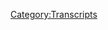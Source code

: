 {{DEFAULTSORT:
    #_TRANSCRIPT_0681:May 8, 2022
}}{{Transcript
    | title         = [[681: May 8, 2022]]
    | caption       = [https://knowledgefight.libsyn.com/681-may-8-2022 Listen to this episode on Libsyn]
    | episodeNumber = [[681: May 8, 2022|681]]
    | length        = 01:58:19
}}

{{MessageBox
    | header     = Warning: Bot Generated Content
    | text       = This transcript was automatically generated by transcription software and likely contains many mistakes and misattributions. Please check the audio for definitive quotes, attribution, and context.
    | image      = N3yvass4myg91.webp
    | imagewidth = 50px
    | id         = warning
}}

{{TranscriptBlock
    | name      = Unknown Speaker
    | timestamp = 00:00:00.000
    | text      = N-N-N-N-N-N-N-Knowledge Fight
}}

{{TranscriptBlock
    | name      = Unknown Speaker
    | timestamp = 00:00:12.960
    | text      = Dan and Jordan, I am sweating
}}

{{TranscriptBlock
    | name      = Unknown Speaker
    | timestamp = 00:00:18.039
    | text      = knowledgefight.com, it's time to pray
}}

{{TranscriptBlock
    | name      = Unknown Speaker
    | timestamp = 00:00:21.280
    | text      = I have great respect for knowledgefight
}}

{{TranscriptBlock
    | name      = Unknown Speaker
    | timestamp = 00:00:23.879
    | text      = knowledgefight
}}

{{TranscriptBlock
    | name      = Unknown Speaker
    | timestamp = 00:00:25.160
    | text      = I'm sick of them posing as if they're the good guys
}}

{{TranscriptBlock
    | name      = Unknown Speaker
    | timestamp = 00:00:27.399
    | text      = Shang, we are the bad guys, knowledgefight
}}

{{TranscriptBlock
    | name      = Unknown Speaker
    | timestamp = 00:00:30.000
    | text      = Dan and Jordan, knowledgefight
}}

{{TranscriptBlock
    | name      = Unknown Speaker
    | timestamp = 00:00:32.200
    | text      = Riddler, Riddler, Riddler
}}

{{TranscriptBlock
    | name      = Unknown Speaker
    | timestamp = 00:00:35.000
    | text      = Need, need money, Riddler, Riddler, Riddler
}}

{{TranscriptBlock
    | name      = Unknown Speaker
    | timestamp = 00:00:39.359
    | text      = Andy and Kansas, Andy and, Andy and
}}

{{TranscriptBlock
    | name      = Unknown Speaker
    | timestamp = 00:00:42.200
    | text      = Stop it, Andy and Kansas, Andy and Kansas
}}

{{TranscriptBlock
    | name      = Unknown Speaker
    | timestamp = 00:00:46.200
    | text      = It's time to pray
}}

{{TranscriptBlock
    | name      = Unknown Speaker
    | timestamp = 00:00:47.119
    | text      = Andy and Kansas, you're on the air, thanks for holding
}}

{{TranscriptBlock
    | name      = Unknown Speaker
    | timestamp = 00:00:49.439
    | text      = Hello Alex, I'm a system caller, I'm a huge fan
}}

{{TranscriptBlock
    | name      = Unknown Speaker
    | timestamp = 00:00:51.759
    | text      = I love your work
}}

{{TranscriptBlock
    | name      = Unknown Speaker
    | timestamp = 00:00:53.000
    | text      = knowledgefight
}}

{{TranscriptBlock
    | name      = Unknown Speaker
    | timestamp = 00:00:54.799
    | text      = knowledgefight.com
}}

{{TranscriptBlock
    | name      = Unknown Speaker
    | timestamp = 00:00:58.439
    | text      = I love you
}}

{{TranscriptBlock
    | name      = Unknown Speaker
    | timestamp = 00:00:59.600
    | text      = Hey everybody, welcome back to Knowledge Fight
}}

{{TranscriptBlock
    | name      = Unknown Speaker
    | timestamp = 00:01:02.679
    | text      = I'm Dan
}}

{{TranscriptBlock
    | name      = Unknown Speaker
    | timestamp = 00:01:03.159
    | text      = I'm Jordan
}}

{{TranscriptBlock
    | name      = Unknown Speaker
    | timestamp = 00:01:03.759
    | text      = We're couple dudes, like to sit around, worship at the altar of Selene
}}

{{TranscriptBlock
    | name      = Unknown Speaker
    | timestamp = 00:01:06.840
    | text      = and talk a little bit about Alex Jones
}}

{{TranscriptBlock
    | name      = Unknown Speaker
    | timestamp = 00:01:09.159
    | text      = Oh indeed we are, Dan
}}

{{TranscriptBlock
    | name      = Unknown Speaker
    | timestamp = 00:01:10.840
    | text      = Jordan
}}

{{TranscriptBlock
    | name      = Unknown Speaker
    | timestamp = 00:01:11.200
    | text      = Dan
}}

{{TranscriptBlock
    | name      = Unknown Speaker
    | timestamp = 00:01:11.799
    | text      = Jordan
}}

{{TranscriptBlock
    | name      = Unknown Speaker
    | timestamp = 00:01:12.319
    | text      = Quick question for you
}}

{{TranscriptBlock
    | name      = Unknown Speaker
    | timestamp = 00:01:13.319
    | text      = What's up?
}}

{{TranscriptBlock
    | name      = Unknown Speaker
    | timestamp = 00:01:13.760
    | text      = What's your bright spot today?
}}

{{TranscriptBlock
    | name      = Unknown Speaker
    | timestamp = 00:01:14.599
    | text      = My bright spot today Jordan, there's a lot going on in the world
}}

{{TranscriptBlock
    | name      = Unknown Speaker
    | timestamp = 00:01:17.239
    | text      = and I don't mean to sound insensitive
}}

{{TranscriptBlock
    | name      = Unknown Speaker
    | timestamp = 00:01:19.519
    | text      = by the frivolity of this
}}

{{TranscriptBlock
    | name      = Unknown Speaker
    | timestamp = 00:01:21.000
    | text      = Sure
}}

{{TranscriptBlock
    | name      = Unknown Speaker
    | timestamp = 00:01:22.239
    | text      = But look, it's the dreamy, creamy summer
}}

{{TranscriptBlock
    | name      = Unknown Speaker
    | timestamp = 00:01:24.079
    | text      = Of course
}}

{{TranscriptBlock
    | name      = Unknown Speaker
    | timestamp = 00:01:24.560
    | text      = And I had planned this in advance
}}

{{TranscriptBlock
    | name      = Unknown Speaker
    | timestamp = 00:01:27.680
    | text      = that I was gonna have a special week
}}

{{TranscriptBlock
    | name      = Unknown Speaker
    | timestamp = 00:01:30.000
    | text      = and so this week is astronaut ice cream week
}}

{{TranscriptBlock
    | name      = Unknown Speaker
    | timestamp = 00:01:35.319
    | text      = I'm gonna be exploring the world of astronaut ice creams
}}

{{TranscriptBlock
    | name      = Unknown Speaker
    | timestamp = 00:01:38.040
    | text      = Sure
}}

{{TranscriptBlock
    | name      = Unknown Speaker
    | timestamp = 00:01:39.120
    | text      = And I have done so a little bit so far
}}

{{TranscriptBlock
    | name      = Unknown Speaker
    | timestamp = 00:01:42.120
    | text      = and I have some mixed results
}}

{{TranscriptBlock
    | name      = Unknown Speaker
    | timestamp = 00:01:44.680
    | text      = Yeah
}}

{{TranscriptBlock
    | name      = Unknown Speaker
    | timestamp = 00:01:45.079
    | text      = There is a wide
}}

{{TranscriptBlock
    | name      = Unknown Speaker
    | timestamp = 00:01:46.079
    | text      = Like space, there are a lot of mixed results out there
}}

{{TranscriptBlock
    | name      = Unknown Speaker
    | timestamp = 00:01:48.400
    | text      = A lot of nothingness and then there's a planet here
}}

{{TranscriptBlock
    | name      = Unknown Speaker
    | timestamp = 00:01:50.400
    | text      = That's it, it's a whole thing
}}

{{TranscriptBlock
    | name      = Unknown Speaker
    | timestamp = 00:01:52.079
    | text      = There is a huge gap between like a decent astronaut ice cream
}}

{{TranscriptBlock
    | name      = Unknown Speaker
    | timestamp = 00:01:59.640
    | text      = and some of it is so bad
}}

{{TranscriptBlock
    | name      = Unknown Speaker
    | timestamp = 00:02:03.239
    | text      = So I was asking for like
}}

{{TranscriptBlock
    | name      = Unknown Speaker
    | timestamp = 00:02:04.840
    | text      = Am I gonna find something that's really terrible?
}}

{{TranscriptBlock
    | name      = Unknown Speaker
    | timestamp = 00:02:06.840
    | text      = Sure
}}

{{TranscriptBlock
    | name      = Unknown Speaker
    | timestamp = 00:02:07.280
    | text      = I have some of these astronaut ice creams
}}

{{TranscriptBlock
    | name      = Unknown Speaker
    | timestamp = 00:02:09.439
    | text      = But we'll get to some of the specifics throughout the week
}}

{{TranscriptBlock
    | name      = Unknown Speaker
    | timestamp = 00:02:12.120
    | text      = But one of the reasons that I wanted to bring this up as my bright spot
}}

{{TranscriptBlock
    | name      = Unknown Speaker
    | timestamp = 00:02:15.280
    | text      = Yes
}}

{{TranscriptBlock
    | name      = Unknown Speaker
    | timestamp = 00:02:15.719
    | text      = People need to know it's astronaut ice cream week
}}

{{TranscriptBlock
    | name      = Unknown Speaker
    | timestamp = 00:02:17.599
    | text      = Yeah
}}

{{TranscriptBlock
    | name      = Unknown Speaker
    | timestamp = 00:02:17.879
    | text      = But second, I need to warn you in advance about a picture I'm gonna send you
}}

{{TranscriptBlock
    | name      = Unknown Speaker
    | timestamp = 00:02:22.039
    | text      = for the Instagram account
}}

{{TranscriptBlock
    | name      = Unknown Speaker
    | timestamp = 00:02:23.360
    | text      = Okay, alright
}}

{{TranscriptBlock
    | name      = Unknown Speaker
    | timestamp = 00:02:24.199
    | text      = It is very dumb
}}

{{TranscriptBlock
    | name      = Unknown Speaker
    | timestamp = 00:02:25.400
    | text      = It's dumb?
}}

{{TranscriptBlock
    | name      = Unknown Speaker
    | timestamp = 00:02:25.960
    | text      = And yeah, I don't want to spoil it too much
}}

{{TranscriptBlock
    | name      = Unknown Speaker
    | timestamp = 00:02:27.879
    | text      = Okay
}}

{{TranscriptBlock
    | name      = Unknown Speaker
    | timestamp = 00:02:28.280
    | text      = I think people will enjoy it quite a bit
}}

{{TranscriptBlock
    | name      = Unknown Speaker
    | timestamp = 00:02:29.719
    | text      = Okay
}}

{{TranscriptBlock
    | name      = Unknown Speaker
    | timestamp = 00:02:30.919
    | text      = So what's your bright spot?
}}

{{TranscriptBlock
    | name      = Unknown Speaker
    | timestamp = 00:02:31.439
    | text      = Excellent
}}

{{TranscriptBlock
    | name      = Unknown Speaker
    | timestamp = 00:02:32.080
    | text      = My bright spot, Dan, there's only, there can be only one answer, Dan
}}

{{TranscriptBlock
    | name      = Unknown Speaker
    | timestamp = 00:02:37.759
    | text      = Mr. Morale and the Big Steppers drops
}}

{{TranscriptBlock
    | name      = Unknown Speaker
    | timestamp = 00:02:39.800
    | text      = Kendrick Lamar
}}

{{TranscriptBlock
    | name      = Unknown Speaker
    | timestamp = 00:02:40.680
    | text      = And I can tell you right now, it is the culmination of the past hundred years of music
}}

{{TranscriptBlock
    | name      = Unknown Speaker
    | timestamp = 00:02:48.879
    | text      = Whoa
}}

{{TranscriptBlock
    | name      = Unknown Speaker
    | timestamp = 00:02:49.360
    | text      = It is incredible, there is no hyperbole that you can make about this album
}}

{{TranscriptBlock
    | name      = Unknown Speaker
    | timestamp = 00:02:53.199
    | text      = Uh-huh
}}

{{TranscriptBlock
    | name      = Unknown Speaker
    | timestamp = 00:02:53.680
    | text      = It is the teleological endpoint of the moment Scott Joplin hit the keys, man
}}

{{TranscriptBlock
    | name      = Unknown Speaker
    | timestamp = 00:02:59.400
    | text      = This is what it is
}}

{{TranscriptBlock
    | name      = Unknown Speaker
    | timestamp = 00:03:00.840
    | text      = You said the same thing about Sum 41's first album, though
}}

{{TranscriptBlock
    | name      = Unknown Speaker
    | timestamp = 00:03:04.000
    | text      = I did say that and I was proven correct
}}

{{TranscriptBlock
    | name      = Unknown Speaker
    | timestamp = 00:03:07.400
    | text      = Fat Lip does hold up
}}

{{TranscriptBlock
    | name      = Unknown Speaker
    | timestamp = 00:03:09.000
    | text      = I don't know if that was in their first album
}}

{{TranscriptBlock
    | name      = Unknown Speaker
    | timestamp = 00:03:10.280
    | text      = No, it's amazing, it's gonna be studied, picked apart for 20 years
}}

{{TranscriptBlock
    | name      = Unknown Speaker
    | timestamp = 00:03:13.680
    | text      = I've heard a lot of great things
}}

{{TranscriptBlock
    | name      = Unknown Speaker
    | timestamp = 00:03:15.159
    | text      = Everything
}}

{{TranscriptBlock
    | name      = Unknown Speaker
    | timestamp = 00:03:15.680
    | text      = I have not heard the album yet myself because I've been kind of busy with my own business
}}

{{TranscriptBlock
    | name      = Unknown Speaker
    | timestamp = 00:03:20.240
    | text      = Sure
}}

{{TranscriptBlock
    | name      = Unknown Speaker
    | timestamp = 00:03:20.639
    | text      = But yeah, I look forward to turning that on
}}

{{TranscriptBlock
    | name      = Unknown Speaker
    | timestamp = 00:03:23.360
    | text      = Incredible
}}

{{TranscriptBlock
    | name      = Unknown Speaker
    | timestamp = 00:03:23.919
    | text      = And I have a little downtime
}}

{{TranscriptBlock
    | name      = Unknown Speaker
    | timestamp = 00:03:24.800
    | text      = Yeah
}}

{{TranscriptBlock
    | name      = Unknown Speaker
    | timestamp = 00:03:25.319
    | text      = So Jordan, today we have an interesting episode to go over and actually we have someone along
}}

{{TranscriptBlock
    | name      = Unknown Speaker
    | timestamp = 00:03:29.439
    | text      = with us who might have a bright spot of their own
}}

{{TranscriptBlock
    | name      = Unknown Speaker
    | timestamp = 00:03:31.280
    | text      = Holy shit, is he behind me?
}}

{{TranscriptBlock
    | name      = Unknown Speaker
    | timestamp = 00:03:32.479
    | text      = He is
}}

{{TranscriptBlock
    | name      = Unknown Speaker
    | timestamp = 00:03:32.879
    | text      = Oh God
}}

{{TranscriptBlock
    | name      = Unknown Speaker
    | timestamp = 00:03:33.639
    | text      = So ladies and gentlemen, joining us for a very, I don't know if this has ever happened
}}

{{TranscriptBlock
    | name      = Unknown Speaker
    | timestamp = 00:03:39.319
    | text      = before
}}

{{TranscriptBlock
    | name      = Unknown Speaker
    | timestamp = 00:03:39.599
    | text      = It's never happened before
}}

{{TranscriptBlock
    | name      = Unknown Speaker
    | timestamp = 00:03:40.439
    | text      = Someone along for a full episode
}}

{{TranscriptBlock
    | name      = Unknown Speaker
    | timestamp = 00:03:41.439
    | text      = No, it's gonna be weird
}}

{{TranscriptBlock
    | name      = Unknown Speaker
    | timestamp = 00:03:42.280
    | text      = Joining us, one of the plaintiff's attorneys for Alex's Sandy Hook Lawsuits in Texas
}}

{{TranscriptBlock
    | name      = Unknown Speaker
    | timestamp = 00:03:49.120
    | text      = Mark Bankston, hello
}}

{{TranscriptBlock
    | name      = Unknown Speaker
    | timestamp = 00:03:50.639
    | text      = Hey, how you doing guys, good to be back
}}

{{TranscriptBlock
    | name      = Unknown Speaker
    | timestamp = 00:03:52.879
    | text      = Great, what's your bright spot?
}}

{{TranscriptBlock
    | name      = Unknown Speaker
    | timestamp = 00:03:54.319
    | text      = I don't know, that new Kendrick CD is pretty good
}}

{{TranscriptBlock
    | name      = Unknown Speaker
    | timestamp = 00:03:57.759
    | text      = Yeah, my description is a little bit better
}}

{{TranscriptBlock
    | name      = Unknown Speaker
    | timestamp = 00:04:02.199
    | text      = I just tagged myself as an over 40 year old
}}

{{TranscriptBlock
    | name      = Unknown Speaker
    | timestamp = 00:04:04.319
    | text      = Yeah, I'm listening to some CDs, gentlemen
}}

{{TranscriptBlock
    | name      = Unknown Speaker
    | timestamp = 00:04:06.159
    | text      = I have the physical copy of the Kendrick album
}}

{{TranscriptBlock
    | name      = Unknown Speaker
    | timestamp = 00:04:09.599
    | text      = Yeah, I'm not gonna lie, I saw that on YouTube
}}

{{TranscriptBlock
    | name      = Unknown Speaker
    | timestamp = 00:04:11.560
    | text      = Come on now, you know the world's so dark right now that one of the bright spots is
}}

{{TranscriptBlock
    | name      = Unknown Speaker
    | timestamp = 00:04:17.600
    | text      = the utter collapse of crypto and how tough of a world is it where financial collapse
}}

{{TranscriptBlock
    | name      = Unknown Speaker
    | timestamp = 00:04:25.160
    | text      = is something that's your bright spot to see all the crypto bros go down
}}

{{TranscriptBlock
    | name      = Unknown Speaker
    | timestamp = 00:04:29.399
    | text      = I definitely think some good memes have come out of it for sure
}}

{{TranscriptBlock
    | name      = Unknown Speaker
    | timestamp = 00:04:32.680
    | text      = Yeah, yeah, so I mean as far as the wider world, no, there's not a lot of bright spots
}}

{{TranscriptBlock
    | name      = Unknown Speaker
    | timestamp = 00:04:37.720
    | text      = things are looking really, really tough right now but my little corner of it's looking okay
}}

{{TranscriptBlock
    | name      = Unknown Speaker
    | timestamp = 00:04:42.240
    | text      = I've had a nice little vacation because some of your listeners know I've been supposed
}}

{{TranscriptBlock
    | name      = Unknown Speaker
    | timestamp = 00:04:47.800
    | text      = to be in a trial against Alex Jones
}}

{{TranscriptBlock
    | name      = Unknown Speaker
    | timestamp = 00:04:49.519
    | text      = That's true, yeah, we were supposed to be in Texas and hanging out and that did not
}}

{{TranscriptBlock
    | name      = Unknown Speaker
    | timestamp = 00:04:54.639
    | text      = end up happening
}}

{{TranscriptBlock
    | name      = Unknown Speaker
    | timestamp = 00:04:55.639
    | text      = No, instead I went to the hill country and took my kid down the Guadalupe River
}}

{{TranscriptBlock
    | name      = Unknown Speaker
    | timestamp = 00:05:00.439
    | text      = Nice
}}

{{TranscriptBlock
    | name      = Unknown Speaker
    | timestamp = 00:05:01.439
    | text      = Yeah, I had two weeks set aside, you know, where I had to be in this trial
}}

{{TranscriptBlock
    | name      = Unknown Speaker
    | timestamp = 00:05:04.879
    | text      = Did he get back yet?
}}

{{TranscriptBlock
    | name      = Unknown Speaker
    | timestamp = 00:05:05.920
    | text      = Is he -
}}

{{TranscriptBlock
    | name      = Unknown Speaker
    | timestamp = 00:05:07.879
    | text      = You didn't just drop him off at the Guadalupe River?
}}

{{TranscriptBlock
    | name      = Unknown Speaker
    | timestamp = 00:05:10.199
    | text      = Right, yeah, he's gone, yeah, just float him on down
}}

{{TranscriptBlock
    | name      = Unknown Speaker
    | timestamp = 00:05:13.519
    | text      = Just leave him at the LBJ library, call it good
}}

{{TranscriptBlock
    | name      = Unknown Speaker
    | timestamp = 00:05:17.240
    | text      = Yeah, no, it's been a good couple of weeks but we're all just kind of sitting here
}}

{{TranscriptBlock
    | name      = Unknown Speaker
    | timestamp = 00:05:21.959
    | text      = twiddling our thumbs
}}

{{TranscriptBlock
    | name      = Unknown Speaker
    | timestamp = 00:05:24.160
    | text      = As soon as this bankruptcy stunt happened and to kind of, you know, I assume everybody
}}

{{TranscriptBlock
    | name      = Unknown Speaker
    | timestamp = 00:05:29.560
    | text      = knows what we're talking about but here but like right on the eve of the trial we're
}}

{{TranscriptBlock
    | name      = Unknown Speaker
    | timestamp = 00:05:35.160
    | text      = supposed to have the first trial that Jones is supposed to face from the Sandy Hook parents
}}

{{TranscriptBlock
    | name      = Unknown Speaker
    | timestamp = 00:05:39.759
    | text      = He engineers a strange little stunt and it was a bankruptcy stunt that did not involve
}}

{{TranscriptBlock
    | name      = Unknown Speaker
    | timestamp = 00:05:45.680
    | text      = himself or the company by which he operates his business under
}}

{{TranscriptBlock
    | name      = Unknown Speaker
    | timestamp = 00:05:50.600
    | text      = It involved some little paper entities he registered 10 years ago and he used the stunt
}}

{{TranscriptBlock
    | name      = Unknown Speaker
    | timestamp = 00:05:55.279
    | text      = to stop the trial because basically when you file a bankruptcy you get an automatic order
}}

{{TranscriptBlock
    | name      = Unknown Speaker
    | timestamp = 00:05:59.720
    | text      = from a federal court that basically just says put on the brakes, everybody stop
}}

{{TranscriptBlock
    | name      = Unknown Speaker
    | timestamp = 00:06:04.879
    | text      = And so they led us right up to that thinking we were going to go to trial, you know, just
}}

{{TranscriptBlock
    | name      = Unknown Speaker
    | timestamp = 00:06:09.079
    | text      = basically lying through their teeth the whole time and then like, you know, a few days beforehand
}}

{{TranscriptBlock
    | name      = Unknown Speaker
    | timestamp = 00:06:13.399
    | text      = Nope, we're going to bankruptcy court
}}

{{TranscriptBlock
    | name      = Unknown Speaker
    | timestamp = 00:06:15.240
    | text      = Yeah, it was so right before
}}

{{TranscriptBlock
    | name      = Unknown Speaker
    | timestamp = 00:06:18.439
    | text      = Yeah
}}

{{TranscriptBlock
    | name      = Unknown Speaker
    | timestamp = 00:06:19.439
    | text      = It was
}}

{{TranscriptBlock
    | name      = Unknown Speaker
    | timestamp = 00:06:20.439
    | text      = 100%
}}

{{TranscriptBlock
    | name      = Unknown Speaker
    | timestamp = 00:06:21.439
    | text      = It has to be like the way it was so immediate, I mean like me and Jordan had like tickets
}}

{{TranscriptBlock
    | name      = Unknown Speaker
    | timestamp = 00:06:26.980
    | text      = I lost money on this
}}

{{TranscriptBlock
    | name      = Unknown Speaker
    | timestamp = 00:06:28.720
    | text      = You're fine
}}

{{TranscriptBlock
    | name      = Unknown Speaker
    | timestamp = 00:06:29.720
    | text      = Alex Jones owes me 300 unreturnable dollars
}}

{{TranscriptBlock
    | name      = Unknown Speaker
    | timestamp = 00:06:33.120
    | text      = You're fine
}}

{{TranscriptBlock
    | name      = Unknown Speaker
    | timestamp = 00:06:34.120
    | text      = But yeah, it was down to the wire and I find it very difficult to imagine that that wasn't
}}

{{TranscriptBlock
    | name      = Unknown Speaker
    | timestamp = 00:06:40.439
    | text      = like something is like, well
}}

{{TranscriptBlock
    | name      = Unknown Speaker
    | timestamp = 00:06:41.839
    | text      = Oh no, 100% I'll tell you it wasn't like I, we had a hearing on March 10th and it was
}}

{{TranscriptBlock
    | name      = Unknown Speaker
    | timestamp = 00:06:49.399
    | text      = to address a whole bunch of issues coming up in the pretrial and their new attorney
}}

{{TranscriptBlock
    | name      = Unknown Speaker
    | timestamp = 00:06:53.439
    | text      = number 11 at the time right out in front of the courthouse on break was taunting me about
}}

{{TranscriptBlock
    | name      = Unknown Speaker
    | timestamp = 00:06:58.139
    | text      = the fact of, oh yeah, we got something cooking, we got something up our sleeve and so I knew
}}

{{TranscriptBlock
    | name      = Unknown Speaker
    | timestamp = 00:07:03.240
    | text      = something was coming
}}

{{TranscriptBlock
    | name      = Unknown Speaker
    | timestamp = 00:07:04.600
    | text      = That doesn't seem cool
}}

{{TranscriptBlock
    | name      = Unknown Speaker
    | timestamp = 00:07:07.759
    | text      = That's literally what I said to him as I was like, dude, don't talk to me like you're Yoda.
}}

{{TranscriptBlock
    | name      = Unknown Speaker
    | timestamp = 00:07:11.120
    | text      = Just tell me what you're telling me, man. There's no reason to talk to me in riddles
}}

{{TranscriptBlock
    | name      = Unknown Speaker
    | timestamp = 00:07:14.040
    | text      = It is a bit like a Scooby Doo plot. Like a ghost suddenly appears outside the courthouse
}}

{{TranscriptBlock
    | name      = Unknown Speaker
    | timestamp = 00:07:22.699
    | text      = and like, we got to shut this down for two weeks.
}}

{{TranscriptBlock
    | name      = Unknown Speaker
    | timestamp = 00:07:25.079
    | text      = Yeah, it really was. It was a total caper. And then at the end you pull the wood off
}}

{{TranscriptBlock
    | name      = Unknown Speaker
    | timestamp = 00:07:28.519
    | text      = and you go, oh my God, Alex Jones, you're under the, you know? Yeah.
}}

{{TranscriptBlock
    | name      = Unknown Speaker
    | timestamp = 00:07:31.800
    | text      = It's Alex Jones under an Alex Jones mask.
}}

{{TranscriptBlock
    | name      = Unknown Speaker
    | timestamp = 00:07:36.319
    | text      = So when that happened, I kind of, I don't know anything about bankruptcy law. There's
}}

{{TranscriptBlock
    | name      = Unknown Speaker
    | timestamp = 00:07:40.279
    | text      = nothing I can do in a bankruptcy proceeding that makes my eyes glaze over. But of course,
}}

{{TranscriptBlock
    | name      = Unknown Speaker
    | timestamp = 00:07:45.800
    | text      = when you're representing who I represent and you're suing who I'm suing, the most powerful
}}

{{TranscriptBlock
    | name      = Unknown Speaker
    | timestamp = 00:07:51.600
    | text      = lawyers in the world come out of the woodwork and say, Hey, we'll do this just to do it.
}}

{{TranscriptBlock
    | name      = Unknown Speaker
    | timestamp = 00:07:55.519
    | text      = We'll be happy to do it. So I've been sitting on the sidelines where, you know, some of
}}

{{TranscriptBlock
    | name      = Unknown Speaker
    | timestamp = 00:07:59.480
    | text      = the people who've been following this have noticed I haven't been in these hearings that
}}

{{TranscriptBlock
    | name      = Unknown Speaker
    | timestamp = 00:08:02.480
    | text      = are been going on in these bankruptcy things. And it's because we have counsel who've stepped
}}

{{TranscriptBlock
    | name      = Unknown Speaker
    | timestamp = 00:08:07.040
    | text      = up to do that. So basically what Joe is joined you for this one. That was crazy. That was
}}

{{TranscriptBlock
    | name      = Unknown Speaker
    | timestamp = 00:08:14.040
    | text      = in there. We got him, we got, uh, uh, what's that guy's name? Uh, Lynn woods in there.
}}

{{TranscriptBlock
    | name      = Unknown Speaker
    | timestamp = 00:08:20.680
    | text      = And uh, Lynn man, well, Miranda giving us some advice. The pasta guy. Yeah. He's doing
}}

{{TranscriptBlock
    | name      = Unknown Speaker
    | timestamp = 00:08:30.600
    | text      = it from, he's on a prison zoom, you know, calling it from prison. No, like when, when
}}

{{TranscriptBlock
    | name      = Unknown Speaker
    | timestamp = 00:08:37.480
    | text      = seriously though, when, when, when, when you have a firm like Aiken Gump who comes to you
}}

{{TranscriptBlock
    | name      = Unknown Speaker
    | timestamp = 00:08:40.759
    | text      = and just like, it's taken care of, don't worry about it. Um, and, and for me, it was, I had
}}

{{TranscriptBlock
    | name      = Unknown Speaker
    | timestamp = 00:08:46.460
    | text      = two weeks of my life scheduled out for this. It's just all of a sudden, you know, look,
}}

{{TranscriptBlock
    | name      = Unknown Speaker
    | timestamp = 00:08:49.919
    | text      = these guys caused all sorts of inconvenience for everybody else, uh, for all the witnesses
}}

{{TranscriptBlock
    | name      = Unknown Speaker
    | timestamp = 00:08:54.259
    | text      = who were going to come for the court who was setting things up, you got to understand they
}}

{{TranscriptBlock
    | name      = Unknown Speaker
    | timestamp = 00:08:57.480
    | text      = were calling a jury pool of a hundred people had given him a questionnaire like like wheels
}}

{{TranscriptBlock
    | name      = Unknown Speaker
    | timestamp = 00:09:02.100
    | text      = were in motion. But as far as for me, they basically just handed me a big gift. They
}}

{{TranscriptBlock
    | name      = Unknown Speaker
    | timestamp = 00:09:06.639
    | text      = gave me a two week vacation. Um, I think it's probably like always been a feeling too of
}}

{{TranscriptBlock
    | name      = Unknown Speaker
    | timestamp = 00:09:14.200
    | text      = like, well, this is a, this is an inconvenience and a hassle, but this isn't going to get
}}

{{TranscriptBlock
    | name      = Unknown Speaker
    | timestamp = 00:09:19.120
    | text      = rid of the trouble for him. You know,
}}

{{TranscriptBlock
    | name      = Unknown Speaker
    | timestamp = 00:09:21.860
    | text      = That's always been the, the, I mean, look, it was from the moment the stunt happened,
}}

{{TranscriptBlock
    | name      = Unknown Speaker
    | timestamp = 00:09:28.080
    | text      = everybody knew it was a stunt. And the question was, would, would the proposal they're putting
}}

{{TranscriptBlock
    | name      = Unknown Speaker
    | timestamp = 00:09:33.460
    | text      = up be enough to make these cases go away? And any rational person knew from the start
}}

{{TranscriptBlock
    | name      = Unknown Speaker
    | timestamp = 00:09:37.720
    | text      = it wouldn't. And, and just to kind of explain to your viewers, I mean, your listeners, what
}}

{{TranscriptBlock
    | name      = Unknown Speaker
    | timestamp = 00:09:41.840
    | text      = happened here, are they watching us right now?
}}

{{TranscriptBlock
    | name      = Unknown Speaker
    | timestamp = 00:09:47.600
    | text      = Yeah, I just want to make sure nobody's looking at me right now. Um, I'm in my pajamas at
}}

{{TranscriptBlock
    | name      = Unknown Speaker
    | timestamp = 00:09:53.679
    | text      = the moment. Um, when your, your, your listeners may be familiar with, with bankruptcy from
}}

{{TranscriptBlock
    | name      = Unknown Speaker
    | timestamp = 00:09:59.360
    | text      = when the Purdue, um, pharmaceuticals went down with the opioids and the Sackler family.
}}

{{TranscriptBlock
    | name      = Unknown Speaker
    | timestamp = 00:10:05.240
    | text      = But I think plenty of them have gone bankrupt too. I would assume, you know, they could
}}

{{TranscriptBlock
    | name      = Unknown Speaker
    | timestamp = 00:10:08.679
    | text      = be familiar with it from personal.
}}

{{TranscriptBlock
    | name      = Unknown Speaker
    | timestamp = 00:10:10.679
    | text      = Let me tell you, Jordan, your own personal bankruptcy as a personal consumer, when CarMax
}}

{{TranscriptBlock
    | name      = Unknown Speaker
    | timestamp = 00:10:16.019
    | text      = is chasing you down for that, for that Ford Fiesta is very, very different than your experience
}}

{{TranscriptBlock
    | name      = Unknown Speaker
    | timestamp = 00:10:20.779
    | text      = when you're the Sacklers and you've killed a hundred million people, right? Like it's
}}

{{TranscriptBlock
    | name      = Unknown Speaker
    | timestamp = 00:10:24.200
    | text      = a just totally different experience.
}}

{{TranscriptBlock
    | name      = Unknown Speaker
    | timestamp = 00:10:25.919
    | text      = Yeah, they get away with free.
}}

{{TranscriptBlock
    | name      = Unknown Speaker
    | timestamp = 00:10:27.840
    | text      = Right. They were able to engineer what we call a subchapter five bankruptcy is by taking
}}

{{TranscriptBlock
    | name      = Unknown Speaker
    | timestamp = 00:10:32.720
    | text      = entities, which were doing nominal amounts of business, basically throwing them under
}}

{{TranscriptBlock
    | name      = Unknown Speaker
    | timestamp = 00:10:37.000
    | text      = the bus and then creating non-consensual releases for everybody else. And that means that the
}}

{{TranscriptBlock
    | name      = Unknown Speaker
    | timestamp = 00:10:41.379
    | text      = plaintiffs are brought into a room and told them, this is the money you have. Oh, and
}}

{{TranscriptBlock
    | name      = Unknown Speaker
    | timestamp = 00:10:45.740
    | text      = nobody's going to look really closely because you have third parties who are funding the
}}

{{TranscriptBlock
    | name      = Unknown Speaker
    | timestamp = 00:10:50.879
    | text      = bankruptcy.
}}

{{TranscriptBlock
    | name      = Unknown Speaker
    | timestamp = 00:10:51.879
    | text      = Like this is, this is what you got to understand when, when Purdue goes into bankruptcy, then
}}

{{TranscriptBlock
    | name      = Unknown Speaker
    | timestamp = 00:10:55.960
    | text      = there are third party sources of funding that could have been sued who are then giving Purdue
}}

{{TranscriptBlock
    | name      = Unknown Speaker
    | timestamp = 00:11:00.519
    | text      = the money to settle the bankruptcy under the table. But nobody gets to throw a lens on
}}

{{TranscriptBlock
    | name      = Unknown Speaker
    | timestamp = 00:11:04.179
    | text      = how much money is there. When Jones and his attorneys kind of saw how when that went down,
}}

{{TranscriptBlock
    | name      = Unknown Speaker
    | timestamp = 00:11:08.860
    | text      = they thought, oh, this is, this is a good idea. Let's try to do one of those. And what
}}

{{TranscriptBlock
    | name      = Unknown Speaker
    | timestamp = 00:11:12.659
    | text      = they didn't realize is they had none of the necessary ingredients to make it happen.
}}

{{TranscriptBlock
    | name      = Unknown Speaker
    | timestamp = 00:11:17.019
    | text      = They came in there with just a sham. You just can't write info Wars on a piece of paper
}}

{{TranscriptBlock
    | name      = Unknown Speaker
    | timestamp = 00:11:21.340
    | text      = and then hand it over and say, all right, that's the company. And now everything's going
}}

{{TranscriptBlock
    | name      = Unknown Speaker
    | timestamp = 00:11:25.500
    | text      = to be through that. Like that doesn't work.
}}

{{TranscriptBlock
    | name      = Unknown Speaker
    | timestamp = 00:11:27.220
    | text      = You can try.
}}

{{TranscriptBlock
    | name      = Unknown Speaker
    | timestamp = 00:11:28.220
    | text      = Yeah. You know, I got my, my main problem is that you can do that and get a few weeks
}}

{{TranscriptBlock
    | name      = Unknown Speaker
    | timestamp = 00:11:34.179
    | text      = off from your trial. I think that's a hundred percent. You can get a couple million in Bitcoin.
}}

{{TranscriptBlock
    | name      = Unknown Speaker
    | timestamp = 00:11:40.539
    | text      = No, this is all fucked.
}}

{{TranscriptBlock
    | name      = Unknown Speaker
    | timestamp = 00:11:43.340
    | text      = Everything about this is not just, there's no question about that. But if they had a
}}

{{TranscriptBlock
    | name      = Unknown Speaker
    | timestamp = 00:11:47.559
    | text      = business that had been doing even a nominal amount of commerce, they could have probably
}}

{{TranscriptBlock
    | name      = Unknown Speaker
    | timestamp = 00:11:51.620
    | text      = pulled this off. But instead they just had some paper entities and they brought them
}}

{{TranscriptBlock
    | name      = Unknown Speaker
    | timestamp = 00:11:54.899
    | text      = down there. And the first thing that happens is the judge looks at them all and goes, none
}}

{{TranscriptBlock
    | name      = Unknown Speaker
    | timestamp = 00:11:59.500
    | text      = of these people are doing any business. None of them have any assets. What are we even
}}

{{TranscriptBlock
    | name      = Unknown Speaker
    | timestamp = 00:12:02.659
    | text      = doing here? We're all heading towards a dismissal here. And we're all about to spend a bunch
}}

{{TranscriptBlock
    | name      = Unknown Speaker
    | timestamp = 00:12:06.139
    | text      = of money, make a bunch of witnesses, put a bunch of people on the stand and do all this
}}

{{TranscriptBlock
    | name      = Unknown Speaker
    | timestamp = 00:12:09.620
    | text      = stuff to unravel the Gordian knot of the silliness that they put on this court. And you're right,
}}

{{TranscriptBlock
    | name      = Unknown Speaker
    | timestamp = 00:12:15.159
    | text      = they gained some time out of it. But instead we just decided, let's just non-suit, dismiss
}}

{{TranscriptBlock
    | name      = Unknown Speaker
    | timestamp = 00:12:19.840
    | text      = our claims against the entities that don't have any assets.
}}

{{TranscriptBlock
    | name      = Unknown Speaker
    | timestamp = 00:12:22.299
    | text      = Well, you wouldn't be able to get anything out of them anyway because of that, right?
}}

{{TranscriptBlock
    | name      = Unknown Speaker
    | timestamp = 00:12:26.500
    | text      = And so if this, and here's the deal is if this was a legit bankruptcy, those entities
}}

{{TranscriptBlock
    | name      = Unknown Speaker
    | timestamp = 00:12:30.460
    | text      = would normally be swinging from the chandeliers thinking, oh great, we're off the hook. But
}}

{{TranscriptBlock
    | name      = Unknown Speaker
    | timestamp = 00:12:34.139
    | text      = that was never the point of this bankruptcy to begin with. Right. And so from Jones's
}}

{{TranscriptBlock
    | name      = Unknown Speaker
    | timestamp = 00:12:38.460
    | text      = perspective, even though the attorneys for the entities and the trustee for the entities
}}

{{TranscriptBlock
    | name      = Unknown Speaker
    | timestamp = 00:12:43.860
    | text      = of these assetless entities are happy, they're like, all right, we're closing down this bankruptcy.
}}

{{TranscriptBlock
    | name      = Unknown Speaker
    | timestamp = 00:12:48.500
    | text      = Jones on his show is screaming about how he's been denied the right to his bankruptcy, right?
}}

{{TranscriptBlock
    | name      = Unknown Speaker
    | timestamp = 00:12:53.340
    | text      = Because now all of a sudden you're in a very strange position where he took these paper
}}

{{TranscriptBlock
    | name      = Unknown Speaker
    | timestamp = 00:12:59.059
    | text      = entities, like one of which is named Info Wars LLC, pushed it to the side and separated
}}

{{TranscriptBlock
    | name      = Unknown Speaker
    | timestamp = 00:13:03.659
    | text      = it from itself. And then the moment that it had a separate and different legal interest
}}

{{TranscriptBlock
    | name      = Unknown Speaker
    | timestamp = 00:13:07.779
    | text      = than him, then all of a sudden he feels betrayed, right? He feels like the goal that he was
}}

{{TranscriptBlock
    | name      = Unknown Speaker
    | timestamp = 00:13:12.980
    | text      = going after, he can't get. And so that's what he's screaming on TV about, on a show about
}}

{{TranscriptBlock
    | name      = Unknown Speaker
    | timestamp = 00:13:17.419
    | text      = right now.
}}

{{TranscriptBlock
    | name      = Unknown Speaker
    | timestamp = 00:13:18.419
    | text      = And some of that is what we're going to talk about throughout this episode. There will
}}

{{TranscriptBlock
    | name      = Unknown Speaker
    | timestamp = 00:13:22.019
    | text      = be some complaining about that. On Friday, the news came out that the bankruptcy issue
}}

{{TranscriptBlock
    | name      = Unknown Speaker
    | timestamp = 00:13:32.299
    | text      = was a sort of moot and things would be moving forward with the case. So that's one of the,
}}

{{TranscriptBlock
    | name      = Unknown Speaker
    | timestamp = 00:13:37.220
    | text      = you know, the reason why I reached out to you and I wanted to get a bit of an update
}}

{{TranscriptBlock
    | name      = Unknown Speaker
    | timestamp = 00:13:41.059
    | text      = on it since I certainly don't speak the language of the court. And you said, Hey, how about
}}

{{TranscriptBlock
    | name      = Unknown Speaker
    | timestamp = 00:13:46.700
    | text      = we talk about Alex's show from May 8th? Cause there's some stuff that you wanted to go over
}}

{{TranscriptBlock
    | name      = Unknown Speaker
    | timestamp = 00:13:52.379
    | text      = on. And I said, Hey, why not? So that's why we're here.
}}

{{TranscriptBlock
    | name      = Unknown Speaker
    | timestamp = 00:13:56.019
    | text      = Part of the reason I wanted to do that is because people won't stop emailing me, asking
}}

{{TranscriptBlock
    | name      = Unknown Speaker
    | timestamp = 00:13:59.620
    | text      = me what the hell is going on. So maybe I can just link them to your show and we can do
}}

{{TranscriptBlock
    | name      = Unknown Speaker
    | timestamp = 00:14:03.100
    | text      = it.
}}

{{TranscriptBlock
    | name      = Unknown Speaker
    | timestamp = 00:14:04.100
    | text      = You invited yourself on our show out of spite to our listeners, not our listeners necessarily.
}}

{{TranscriptBlock
    | name      = Unknown Speaker
    | timestamp = 00:14:10.419
    | text      = Not, yeah, not necessarily. Believe me, your listeners are lovely. Your listeners actually
}}

{{TranscriptBlock
    | name      = Unknown Speaker
    | timestamp = 00:14:15.940
    | text      = give the most lovely correspondence. They're the sweetest people on the whole planet. I'm
}}

{{TranscriptBlock
    | name      = Unknown Speaker
    | timestamp = 00:14:19.759
    | text      = actually talking about mainstream media. They are annoying as hell. They are like, Oh yeah,
}}

{{TranscriptBlock
    | name      = Unknown Speaker
    | timestamp = 00:14:25.059
    | text      = they don't listen to the show, buddy.
}}

{{TranscriptBlock
    | name      = Unknown Speaker
    | timestamp = 00:14:26.620
    | text      = I got to answer the same question. Well, they're going to have to, cause I'm just sending it
}}

{{TranscriptBlock
    | name      = Unknown Speaker
    | timestamp = 00:14:31.580
    | text      = out. Listen to this. I'm not talking to you. Just give this will be your statement. I don't
}}

{{TranscriptBlock
    | name      = Unknown Speaker
    | timestamp = 00:14:39.059
    | text      = like bankruptcy to begin with. Like there's nothing about it. That's fun or anything.
}}

{{TranscriptBlock
    | name      = Unknown Speaker
    | timestamp = 00:14:42.620
    | text      = I don't like, I, the less I can talk about it, the better. So let's, let's just make
}}

{{TranscriptBlock
    | name      = Unknown Speaker
    | timestamp = 00:14:46.299
    | text      = a record of what happened here so we can get everybody up to speed.
}}

{{TranscriptBlock
    | name      = Unknown Speaker
    | timestamp = 00:14:48.899
    | text      = Nice. Well, yeah, it all seems very technical and bizarre and a pain in the ass is what
}}

{{TranscriptBlock
    | name      = Unknown Speaker
    | timestamp = 00:14:55.580
    | text      = you mean. That's just, I mean, that's what you could title the episode. That bankruptcy
}}

{{TranscriptBlock
    | name      = Unknown Speaker
    | timestamp = 00:15:00.360
    | text      = is stupid. That's the, that's the only thing we learned here today. Nobody you're going
}}

{{TranscriptBlock
    | name      = Unknown Speaker
    | timestamp = 00:15:03.860
    | text      = to find out from this story. There's no lesson here other than bankruptcy is stupid.
}}

{{TranscriptBlock
    | name      = Unknown Speaker
    | timestamp = 00:15:07.580
    | text      = If we titled things other than like just the name of the date, then I would consider it.
}}

{{TranscriptBlock
    | name      = Unknown Speaker
    | timestamp = 00:15:13.059
    | text      = But the strict policy of nondescriptive titles.
}}

{{TranscriptBlock
    | name      = Unknown Speaker
    | timestamp = 00:15:17.820
    | text      = You cannot find the episode you are looking for and that is by design. Listen to the whole
}}

{{TranscriptBlock
    | name      = Unknown Speaker
    | timestamp = 00:15:23.139
    | text      = show.
}}

{{TranscriptBlock
    | name      = Unknown Speaker
    | timestamp = 00:15:24.139
    | text      = We don't want to draw people in.
}}

{{TranscriptBlock
    | name      = Unknown Speaker
    | timestamp = 00:15:25.139
    | text      = Yes, exactly.
}}

{{TranscriptBlock
    | name      = Unknown Speaker
    | timestamp = 00:15:26.139
    | text      = With aesthetic wrinkles.
}}

{{TranscriptBlock
    | name      = Unknown Speaker
    | timestamp = 00:15:27.139
    | text      = Get as far away from our show as you can.
}}

{{TranscriptBlock
    | name      = Unknown Speaker
    | timestamp = 00:15:30.419
    | text      = Yeah. So, um, I am, I've gone over this. We've got some clips, uh, to discuss some of it
}}

{{TranscriptBlock
    | name      = Unknown Speaker
    | timestamp = 00:15:35.659
    | text      = has to do with the bankruptcy. Some of it's, uh, just stupid. Uh, but we start here, uh,
}}

{{TranscriptBlock
    | name      = Unknown Speaker
    | timestamp = 00:15:41.620
    | text      = on a note of the bankruptcy, but it's also a moment of self-reflection for Alex.
}}

{{TranscriptBlock
    | name      = Unknown Speaker
    | timestamp = 00:15:47.779
    | text      = You know, I, I, I'm a good talk show host. I'm, I'm a good TV host. I mean, I, I, I'm,
}}

{{TranscriptBlock
    | name      = Unknown Speaker
    | timestamp = 00:15:51.779
    | text      = it's an interesting, informative show and we try to empower humanity, but I've got a
}}

{{TranscriptBlock
    | name      = Unknown Speaker
    | timestamp = 00:15:54.899
    | text      = big point that I really, I'm not good at, and that is hyping something up and building
}}

{{TranscriptBlock
    | name      = Unknown Speaker
    | timestamp = 00:16:02.139
    | text      = it up.
}}

{{TranscriptBlock
    | name      = Unknown Speaker
    | timestamp = 00:16:05.139
    | text      = And so I'm just going to leave it at this, dealing with the disinformation board and
}}

{{TranscriptBlock
    | name      = Unknown Speaker
    | timestamp = 00:16:08.740
    | text      = George Soros.
}}

{{TranscriptBlock
    | name      = Unknown Speaker
    | timestamp = 00:16:11.019
    | text      = We got information two weeks ago that I mentioned on air and then days later was even in the
}}

{{TranscriptBlock
    | name      = Unknown Speaker
    | timestamp = 00:16:15.860
    | text      = associated press, but like it was a good thing. And then we got more information Friday and
}}

{{TranscriptBlock
    | name      = Unknown Speaker
    | timestamp = 00:16:22.299
    | text      = now we've gotten part of the documents and we're getting more, but you talk about racketeering,
}}

{{TranscriptBlock
    | name      = Unknown Speaker
    | timestamp = 00:16:29.919
    | text      = you talk about illegal, what they're trying to do with info wars and what has come out
}}

{{TranscriptBlock
    | name      = Unknown Speaker
    | timestamp = 00:16:35.779
    | text      = in the state courts and the bankruptcy court is unbelievable.
}}

{{TranscriptBlock
    | name      = Unknown Speaker
    | timestamp = 00:16:40.720
    | text      = It's unbelievable stuff. So he's got some documents, uh, is what I hear, uh, from him.
}}

{{TranscriptBlock
    | name      = Unknown Speaker
    | timestamp = 00:16:47.980
    | text      = Sure. I heard that. But what I'm focused on is, did he say he's bad at hyping things up?
}}

{{TranscriptBlock
    | name      = Unknown Speaker
    | timestamp = 00:16:53.659
    | text      = Well, see, I have a mixed feeling about that. I mean, I was thinking the same thing because
}}

{{TranscriptBlock
    | name      = Unknown Speaker
    | timestamp = 00:16:58.259
    | text      = that is true and also not true simultaneously. He's he does it a lot. Yes. Um, and he's good
}}

{{TranscriptBlock
    | name      = Unknown Speaker
    | timestamp = 00:17:06.259
    | text      = at getting himself to do it right. But he's tactless at it. Yes. That is poor execution.
}}

{{TranscriptBlock
    | name      = Unknown Speaker
    | timestamp = 00:17:12.380
    | text      = Yeah. Diminishing returns. Yes. Very much so. So we did hear about this on a recent
}}

{{TranscriptBlock
    | name      = Unknown Speaker
    | timestamp = 00:17:16.900
    | text      = show. Alex did say he did hint that, uh, Soros, uh, is behind his, his bankruptcy or there's
}}

{{TranscriptBlock
    | name      = Unknown Speaker
    | timestamp = 00:17:23.180
    | text      = some, there's some shady dealings. Of course. Okay. Uh, do I get it? I get it. I, I, I,
}}

{{TranscriptBlock
    | name      = Unknown Speaker
    | timestamp = 00:17:30.660
    | text      = you know, it's hard to, Oh God, this is just great stuff. We're already off to a wonderful
}}

{{TranscriptBlock
    | name      = Unknown Speaker
    | timestamp = 00:17:35.380
    | text      = start. Um, I can hear you not answering the question, sir. Yeah. Like I'm just, all you
}}

{{TranscriptBlock
    | name      = Unknown Speaker
    | timestamp = 00:17:40.779
    | text      = hear from me right now is a bunch of obfuscation, right? Um, no, this is what I hear. I think
}}

{{TranscriptBlock
    | name      = Unknown Speaker
    | timestamp = 00:17:47.180
    | text      = I hear worrying in the back of shredding documents. Yeah. Right. Okay. So here's two thoughts.
}}

{{TranscriptBlock
    | name      = Unknown Speaker
    | timestamp = 00:17:51.700
    | text      = One is whenever I hear anybody now on info Wars talk about, we have documents, quote
}}

{{TranscriptBlock
    | name      = Unknown Speaker
    | timestamp = 00:17:56.579
    | text      = unquote, all I can think about is going in and, and taking the deposition of their corporate
}}

{{TranscriptBlock
    | name      = Unknown Speaker
    | timestamp = 00:18:01.420
    | text      = representative Daria Karpova. And she brought a little folder of documents with her. And
}}

{{TranscriptBlock
    | name      = Unknown Speaker
    | timestamp = 00:18:05.920
    | text      = those documents were the most hysterical, absurd things. I can like, I came with my
}}

{{TranscriptBlock
    | name      = Unknown Speaker
    | timestamp = 00:18:10.779
    | text      = case today and it's like, here's a Wikipedia printout of the right stock fire to throw
}}

{{TranscriptBlock
    | name      = Unknown Speaker
    | timestamp = 00:18:15.539
    | text      = that false white. Here is a page from Wolfgang. How big's conspiracy website. It's like, I
}}

{{TranscriptBlock
    | name      = Unknown Speaker
    | timestamp = 00:18:20.500
    | text      = don't know what the hell they have in terms of documents, but I know two things. One,
}}

{{TranscriptBlock
    | name      = Unknown Speaker
    | timestamp = 00:18:24.619
    | text      = it's going to be really dumb. And two, they're going to have done a really bad job of reading
}}

{{TranscriptBlock
    | name      = Unknown Speaker
    | timestamp = 00:18:28.339
    | text      = whatever it is because they simply, this is how it goes every time. I think that I've
}}

{{TranscriptBlock
    | name      = Unknown Speaker
    | timestamp = 00:18:33.619
    | text      = actually worked out what the document they're talking about. Go ahead with me. Cause this
}}

{{TranscriptBlock
    | name      = Unknown Speaker
    | timestamp = 00:18:37.700
    | text      = is all hitting me. Yeah. Okay. Go ahead. I think that the document Alex is talking about
}}

{{TranscriptBlock
    | name      = Unknown Speaker
    | timestamp = 00:18:42.940
    | text      = is just the letter that the U S trustee sent to the court. I think that's it. God, that's
}}

{{TranscriptBlock
    | name      = Unknown Speaker
    | timestamp = 00:18:49.579
    | text      = wonderful. It's the, it's that the government was like, Hey, come on, man. Come on. This
}}

{{TranscriptBlock
    | name      = Unknown Speaker
    | timestamp = 00:18:56.299
    | text      = is all coming down to you. He doesn't understand how civics like as a high school civics thing
}}

{{TranscriptBlock
    | name      = Unknown Speaker
    | timestamp = 00:19:03.140
    | text      = is what we're dealing with right now is why I think George Soros is involved. He thinks
}}

{{TranscriptBlock
    | name      = Unknown Speaker
    | timestamp = 00:19:06.579
    | text      = because the U S trustee sent, you made a recommendation from the court about thumbs up, thumbs down
}}

{{TranscriptBlock
    | name      = Unknown Speaker
    | timestamp = 00:19:12.779
    | text      = on this bankruptcy. Like it does. And like, like, like it's a job to do to enforce the
}}

{{TranscriptBlock
    | name      = Unknown Speaker
    | timestamp = 00:19:19.099
    | text      = bankruptcy code.
}}

{{TranscriptBlock
    | name      = Unknown Speaker
    | timestamp = 00:19:20.099
    | text      = That's the only thing I can think of in terms of like, what is a document?
}}

{{TranscriptBlock
    | name      = Unknown Speaker
    | timestamp = 00:19:23.059
    | text      = I don't know. Cause look, I heard him talking about like, Oh, Soros is behind all this.
}}

{{TranscriptBlock
    | name      = Unknown Speaker
    | timestamp = 00:19:28.019
    | text      = We know the law firms and all this kind of stuff. And I'm like, this is what I'm interested
}}

{{TranscriptBlock
    | name      = Unknown Speaker
    | timestamp = 00:19:32.380
    | text      = to hear. Right? Because up until now it has been kind of generic and it's been kind of,
}}

{{TranscriptBlock
    | name      = Unknown Speaker
    | timestamp = 00:19:38.259
    | text      = it's been thrown more at the court really recently than us because he just gets mad
}}

{{TranscriptBlock
    | name      = Unknown Speaker
    | timestamp = 00:19:41.859
    | text      = at the courts. And, and that, that bothers me. Cause I'll tell you, I'm in two minds
}}

{{TranscriptBlock
    | name      = Unknown Speaker
    | timestamp = 00:19:45.299
    | text      = of this. When I hear him go off on this stuff about Soros on one hand, I'm laughing to myself
}}

{{TranscriptBlock
    | name      = Unknown Speaker
    | timestamp = 00:19:49.619
    | text      = and I'm thinking, well, actually that's pretty good. If, if, if, if people in my jury pool
}}

{{TranscriptBlock
    | name      = Unknown Speaker
    | timestamp = 00:19:53.940
    | text      = here that he's going off about Soros, you know, that's a wonderful thing for a Travis
}}

{{TranscriptBlock
    | name      = Unknown Speaker
    | timestamp = 00:19:57.319
    | text      = County jury to hear. But I'm the other mind of it is, is I keep seeing him say this shit
}}

{{TranscriptBlock
    | name      = Unknown Speaker
    | timestamp = 00:20:01.859
    | text      = about our judge and saying all sorts of like, like really antagonistic, hostile shit about
}}

{{TranscriptBlock
    | name      = Unknown Speaker
    | timestamp = 00:20:07.400
    | text      = our judge. And, and, and I, you know, she didn't ask to be like, she's got to go and
}}

{{TranscriptBlock
    | name      = Unknown Speaker
    | timestamp = 00:20:13.059
    | text      = walk into the courthouse every day when we're having this trial. And so, yeah, like I don't
}}

{{TranscriptBlock
    | name      = Unknown Speaker
    | timestamp = 00:20:17.539
    | text      = mean, she also has the power to stop him. She's not, she's not, I mean, she could do
}}

{{TranscriptBlock
    | name      = Unknown Speaker
    | timestamp = 00:20:24.579
    | text      = shit, right? I mean, I assume that the law allows you to do shit.
}}

{{TranscriptBlock
    | name      = Unknown Speaker
    | timestamp = 00:20:28.059
    | text      = Look, man, look, I am a, I'm a lawyer who is, is currently suing somebody and trying
}}

{{TranscriptBlock
    | name      = Unknown Speaker
    | timestamp = 00:20:33.619
    | text      = to get them held legally responsible for the things they said, like their speech. But I'm
}}

{{TranscriptBlock
    | name      = Unknown Speaker
    | timestamp = 00:20:37.660
    | text      = telling you right now, if you were talking about that, that judge should do something
}}

{{TranscriptBlock
    | name      = Unknown Speaker
    | timestamp = 00:20:40.720
    | text      = to shackle his ability to talk to his audience about the circumstances of his trial and whether
}}

{{TranscriptBlock
    | name      = Unknown Speaker
    | timestamp = 00:20:45.019
    | text      = he thinks he's getting a fair trial, the moment you say, oh, well now he's crossed into crazy
}}

{{TranscriptBlock
    | name      = Unknown Speaker
    | timestamp = 00:20:48.940
    | text      = town cause he's talking about George Soros. Now you're doing something that I even believe
}}

{{TranscriptBlock
    | name      = Unknown Speaker
    | timestamp = 00:20:52.519
    | text      = is really offensive to the first amendment. I don't think the responsibility falls on
}}

{{TranscriptBlock
    | name      = Unknown Speaker
    | timestamp = 00:20:56.299
    | text      = this judge at all to enforce it. I think it falls on the counsel who is representing Alex
}}

{{TranscriptBlock
    | name      = Unknown Speaker
    | timestamp = 00:21:00.380
    | text      = Jones right now. And what I don't think a lot of people understand is they've seen a
}}

{{TranscriptBlock
    | name      = Unknown Speaker
    | timestamp = 00:21:04.339
    | text      = lot of parade of some really bad lawyers in this case. But right now, Alex Jones has been
}}

{{TranscriptBlock
    | name      = Unknown Speaker
    | timestamp = 00:21:08.799
    | text      = picked up by a new guy who's a former US attorney, a United States Justice Department attorney,
}}

{{TranscriptBlock
    | name      = Unknown Speaker
    | timestamp = 00:21:14.980
    | text      = who was an Eric Holder goon, according to Alex Jones, you know, five, six years ago.
}}

{{TranscriptBlock
    | name      = Unknown Speaker
    | timestamp = 00:21:20.500
    | text      = But now he's running the show for Alex in Texas. And that guy needs to get his house
}}

{{TranscriptBlock
    | name      = Unknown Speaker
    | timestamp = 00:21:24.740
    | text      = in order. That guy needs to get a leash on his damn client. If he wants to come and make
}}

{{TranscriptBlock
    | name      = Unknown Speaker
    | timestamp = 00:21:28.779
    | text      = a big reputation of himself representing some proto-fascist madman, the least he could do
}}

{{TranscriptBlock
    | name      = Unknown Speaker
    | timestamp = 00:21:33.859
    | text      = is try to like reign in the conspiracy theories about what's going on with our judge for fuck's
}}

{{TranscriptBlock
    | name      = Unknown Speaker
    | timestamp = 00:21:38.779
    | text      = sake. I mean, like get your house in order. And I know it's not going to happen. It's
}}

{{TranscriptBlock
    | name      = Unknown Speaker
    | timestamp = 00:21:42.440
    | text      = never going to happen. I've been, I've been pounding this drum for two years. It's never
}}

{{TranscriptBlock
    | name      = Unknown Speaker
    | timestamp = 00:21:45.660
    | text      = going to happen.
}}

{{TranscriptBlock
    | name      = Unknown Speaker
    | timestamp = 00:21:46.660
    | text      = Yeah. And it's not like there'd be a way that you could really effectively like have a gag
}}

{{TranscriptBlock
    | name      = Unknown Speaker
    | timestamp = 00:21:51.740
    | text      = order about the case without it, like kind of having blow back probably.
}}

{{TranscriptBlock
    | name      = Unknown Speaker
    | timestamp = 00:21:55.619
    | text      = Sure, sure, sure. Yeah, exactly. Exactly.
}}

{{TranscriptBlock
    | name      = Unknown Speaker
    | timestamp = 00:21:58.460
    | text      = I think there's some really like interesting allegations that are made throughout the course
}}

{{TranscriptBlock
    | name      = Unknown Speaker
    | timestamp = 00:22:03.460
    | text      = of this, this episode. So I think, I think you'll enjoy some of these, some of these
}}

{{TranscriptBlock
    | name      = Unknown Speaker
    | timestamp = 00:22:08.220
    | text      = high, high claims that Alex makes. Here's some more about Soros for you. Not only is
}}

{{TranscriptBlock
    | name      = Unknown Speaker
    | timestamp = 00:22:15.140
    | text      = he entangled in this case against Alex, he's all over the place, man.
}}

{{TranscriptBlock
    | name      = Unknown Speaker
    | timestamp = 00:22:21.220
    | text      = Soros runs over a thousand DAs and district attorneys, county attorneys now. George Soros
}}

{{TranscriptBlock
    | name      = Unknown Speaker
    | timestamp = 00:22:30.900
    | text      = is not even hiding the fact that he runs the disinformation bureau and that they have a
}}

{{TranscriptBlock
    | name      = Unknown Speaker
    | timestamp = 00:22:36.940
    | text      = plan to basically sue tens of thousands of conservative and Christian leaders once the
}}

{{TranscriptBlock
    | name      = Unknown Speaker
    | timestamp = 00:22:43.019
    | text      = precedent set with rigged juries, with rigged courts, with default operations against infowars.
}}

{{TranscriptBlock
    | name      = Unknown Speaker
    | timestamp = 00:22:48.859
    | text      = And they admit that and have now admitted to court officials in federal court that George
}}

{{TranscriptBlock
    | name      = Unknown Speaker
    | timestamp = 00:22:58.940
    | text      = Soros is running this and is set to publicly announce he's trying to take me off the air,
}}

{{TranscriptBlock
    | name      = Unknown Speaker
    | timestamp = 00:23:04.500
    | text      = which we already knew. But that arrogance, the arrogance, the bravada, I mean, it takes
}}

{{TranscriptBlock
    | name      = Unknown Speaker
    | timestamp = 00:23:12.019
    | text      = a lot of arrogance, I would say to say to ostensibly millions of people. If you don't
}}

{{TranscriptBlock
    | name      = Unknown Speaker
    | timestamp = 00:23:19.900
    | text      = stop this trial, George Soros personally will sue you.
}}

{{TranscriptBlock
    | name      = Unknown Speaker
    | timestamp = 00:23:24.500
    | text      = What would it look like?
}}

{{TranscriptBlock
    | name      = Unknown Speaker
    | timestamp = 00:23:27.059
    | text      = Here's what I just want to say about this is that people have second guessed a lot of
}}

{{TranscriptBlock
    | name      = Unknown Speaker
    | timestamp = 00:23:32.099
    | text      = the choices that I made along the way in this case. It's been four years and every time
}}

{{TranscriptBlock
    | name      = Unknown Speaker
    | timestamp = 00:23:37.819
    | text      = I make some aggressive decision about what I'm going to do with the court, because I've
}}

{{TranscriptBlock
    | name      = Unknown Speaker
    | timestamp = 00:23:43.500
    | text      = been super aggressive in this case, it always pays off. And people were second guessing
}}

{{TranscriptBlock
    | name      = Unknown Speaker
    | timestamp = 00:23:48.299
    | text      = when I decided to send a letter to the United States bankruptcy court saying that George
}}

{{TranscriptBlock
    | name      = Unknown Speaker
    | timestamp = 00:23:52.339
    | text      = Soros is controlling all of this.
}}

{{TranscriptBlock
    | name      = Unknown Speaker
    | timestamp = 00:23:54.660
    | text      = Nobody's second guessing me now that I filed documents with the bankruptcy court saying
}}

{{TranscriptBlock
    | name      = Unknown Speaker
    | timestamp = 00:24:01.220
    | text      = that George Soros is controlling all of this. And if you fuck around, you're going to have
}}

{{TranscriptBlock
    | name      = Unknown Speaker
    | timestamp = 00:24:04.779
    | text      = to face the wrath of George Soros. That was a very aggressive card for me to play and
}}

{{TranscriptBlock
    | name      = Unknown Speaker
    | timestamp = 00:24:10.940
    | text      = not something they teach you in law school.
}}

{{TranscriptBlock
    | name      = Unknown Speaker
    | timestamp = 00:24:12.539
    | text      = So I just want to pat myself on the back a little bit of, I mean, look, I don't mean
}}

{{TranscriptBlock
    | name      = Unknown Speaker
    | timestamp = 00:24:17.660
    | text      = to be this facetious about this, but this man is literally, I think at this point, believing
}}

{{TranscriptBlock
    | name      = Unknown Speaker
    | timestamp = 00:24:22.099
    | text      = that there or not believing, but wanting his audience to believe there is a collusion between
}}

{{TranscriptBlock
    | name      = Unknown Speaker
    | timestamp = 00:24:26.980
    | text      = the United States Department of Justice, my office, people I know, George Soros, everybody
}}

{{TranscriptBlock
    | name      = Unknown Speaker
    | timestamp = 00:24:32.900
    | text      = to threaten the United States bankruptcy judge to make him not have a bankruptcy when it's
}}

{{TranscriptBlock
    | name      = Unknown Speaker
    | timestamp = 00:24:38.420
    | text      = actually the attorneys for his own company who are like, yay, bankruptcy is over. Thank
}}

{{TranscriptBlock
    | name      = Unknown Speaker
    | timestamp = 00:24:42.579
    | text      = gosh, we're getting out of here.
}}

{{TranscriptBlock
    | name      = Unknown Speaker
    | timestamp = 00:24:44.460
    | text      = That is actually exactly what he thinks. He does believe that there is a level of coordination
}}

{{TranscriptBlock
    | name      = Unknown Speaker
    | timestamp = 00:24:51.940
    | text      = that is almost comical between you and Soros. Also, just to update on this, there's about
}}

{{TranscriptBlock
    | name      = Unknown Speaker
    | timestamp = 00:25:00.740
    | text      = 2,300 DAs in the entire country. So Alex Soros runs half of them. And that's amazing, especially
}}

{{TranscriptBlock
    | name      = Unknown Speaker
    | timestamp = 00:25:08.940
    | text      = considering that there's a number of states where the DAs aren't elected. So Soros would
}}

{{TranscriptBlock
    | name      = Unknown Speaker
    | timestamp = 00:25:13.420
    | text      = have to be like able to control state commissions and governors and it's a mess.
}}

{{TranscriptBlock
    | name      = Unknown Speaker
    | timestamp = 00:25:18.380
    | text      = You know, the problem I have with this is that this, the most unreasonable thing about
}}

{{TranscriptBlock
    | name      = Unknown Speaker
    | timestamp = 00:25:25.380
    | text      = this is that somebody would be such a good administrator that they would be capable of
}}

{{TranscriptBlock
    | name      = Unknown Speaker
    | timestamp = 00:25:29.960
    | text      = doing this.
}}

{{TranscriptBlock
    | name      = Unknown Speaker
    | timestamp = 00:25:30.960
    | text      = That would be outrageous.
}}

{{TranscriptBlock
    | name      = Unknown Speaker
    | timestamp = 00:25:31.960
    | text      = I mean, I would almost want somebody who is capable of pulling that off to be in power.
}}

{{TranscriptBlock
    | name      = Unknown Speaker
    | timestamp = 00:25:37.539
    | text      = What, does Soros use Asana?
}}

{{TranscriptBlock
    | name      = Unknown Speaker
    | timestamp = 00:25:38.940
    | text      = I mean, it's so good. His QuickBooks mastery is amazing.
}}

{{TranscriptBlock
    | name      = Unknown Speaker
    | timestamp = 00:25:43.579
    | text      = I mean, I'm guessing if I'm just going to be trying to like charitably figure out where
}}

{{TranscriptBlock
    | name      = Unknown Speaker
    | timestamp = 00:25:48.220
    | text      = this is coming from kind of thing, I would guess that this is some sort of calculation
}}

{{TranscriptBlock
    | name      = Unknown Speaker
    | timestamp = 00:25:52.079
    | text      = based on the number of DA candidates who received some sort of donation from some group that
}}

{{TranscriptBlock
    | name      = Unknown Speaker
    | timestamp = 00:25:58.759
    | text      = in some way has money from Soros.
}}

{{TranscriptBlock
    | name      = Unknown Speaker
    | timestamp = 00:26:00.859
    | text      = That's very generous.
}}

{{TranscriptBlock
    | name      = Unknown Speaker
    | timestamp = 00:26:01.859
    | text      = Right. Like something like that. Like maybe some, because this is how usually bullshit
}}

{{TranscriptBlock
    | name      = Unknown Speaker
    | timestamp = 00:26:06.900
    | text      = on InfoWars works, right? It's like usually like some blog, like a Breitbart blogger or
}}

{{TranscriptBlock
    | name      = Unknown Speaker
    | timestamp = 00:26:11.500
    | text      = something will try to compile the number of people who've gotten a $200 from progress
}}

{{TranscriptBlock
    | name      = Unknown Speaker
    | timestamp = 00:26:15.420
    | text      = for America or, or Americans for civil justice or something like that. And it's like, oh,
}}

{{TranscriptBlock
    | name      = Unknown Speaker
    | timestamp = 00:26:19.500
    | text      = well that's tied to Soros money. So then you, here's the list of DAs and somebody at InfoWars
}}

{{TranscriptBlock
    | name      = Unknown Speaker
    | timestamp = 00:26:24.180
    | text      = will see that. And then the story will become George Soros runs these DAs, right? Like it'll
}}

{{TranscriptBlock
    | name      = Unknown Speaker
    | timestamp = 00:26:28.420
    | text      = be something like that.
}}

{{TranscriptBlock
    | name      = Unknown Speaker
    | timestamp = 00:26:29.420
    | text      = Kit Daniels writes a hot headline.
}}

{{TranscriptBlock
    | name      = Unknown Speaker
    | timestamp = 00:26:32.019
    | text      = Right. Something exactly like that. And cause, cause hey, Alex told me to write this headline,
}}

{{TranscriptBlock
    | name      = Unknown Speaker
    | timestamp = 00:26:35.819
    | text      = George Soros runs these DAs offices. But in this case, what's weird about these comments
}}

{{TranscriptBlock
    | name      = Unknown Speaker
    | timestamp = 00:26:39.700
    | text      = that he's making is it seems like he's seen something. He's seen some document or set
}}

{{TranscriptBlock
    | name      = Unknown Speaker
    | timestamp = 00:26:44.799
    | text      = of documents or some filing or pleading that has made his, his brain like malfunctioning
}}

{{TranscriptBlock
    | name      = Unknown Speaker
    | timestamp = 00:26:50.140
    | text      = in this way.
}}

{{TranscriptBlock
    | name      = Unknown Speaker
    | timestamp = 00:26:51.140
    | text      = I'm going to be honest with you. He always seems like this. This is regular ass shit.
}}

{{TranscriptBlock
    | name      = Unknown Speaker
    | timestamp = 00:26:54.779
    | text      = This is not exciting at all. This is very boring. There's nothing behind it. He's riffing
}}

{{TranscriptBlock
    | name      = Unknown Speaker
    | timestamp = 00:27:00.339
    | text      = his ass off.
}}

{{TranscriptBlock
    | name      = Unknown Speaker
    | timestamp = 00:27:01.339
    | text      = Mark, I understand that you're looking for connections, man. You're somewhat personally
}}

{{TranscriptBlock
    | name      = Unknown Speaker
    | timestamp = 00:27:05.779
    | text      = involved in the story that Alex is telling. So that probably makes things different.
}}

{{TranscriptBlock
    | name      = Unknown Speaker
    | timestamp = 00:27:09.819
    | text      = Right. Because then that's, it just makes it funny because I just want to know what
}}

{{TranscriptBlock
    | name      = Unknown Speaker
    | timestamp = 00:27:13.700
    | text      = document it is because I guarantee you it's going to be hilarious. What document made
}}

{{TranscriptBlock
    | name      = Unknown Speaker
    | timestamp = 00:27:18.259
    | text      = him lose his, loses marbles over this. And I just don't know what it is yet.
}}

{{TranscriptBlock
    | name      = Unknown Speaker
    | timestamp = 00:27:22.740
    | text      = This may be the kind of thing that ends up driving you crazy because I would bet dollars
}}

{{TranscriptBlock
    | name      = Unknown Speaker
    | timestamp = 00:27:26.140
    | text      = to donuts. There is no document. I would bet you documents to donuts.
}}

{{TranscriptBlock
    | name      = Unknown Speaker
    | timestamp = 00:27:31.420
    | text      = I can tell you this. You remind me a lot of Dan in the early days. There's gotta be something
}}

{{TranscriptBlock
    | name      = Unknown Speaker
    | timestamp = 00:27:39.259
    | text      = there. I bet if I search hard enough, I'll find this document. He used to get so excited.
}}

{{TranscriptBlock
    | name      = Unknown Speaker
    | timestamp = 00:27:43.779
    | text      = You know, the joy in his voice was palpable. And over the years he's realized that literally
}}

{{TranscriptBlock
    | name      = Unknown Speaker
    | timestamp = 00:27:48.839
    | text      = every time it's going to be a rug pull, Lucy's going to pull that fucking football away and
}}

{{TranscriptBlock
    | name      = Unknown Speaker
    | timestamp = 00:27:54.500
    | text      = down you go.
}}

{{TranscriptBlock
    | name      = Unknown Speaker
    | timestamp = 00:27:55.500
    | text      = So I'm going back to the 2003 trying to chase that high again. I think that your theory
}}

{{TranscriptBlock
    | name      = Unknown Speaker
    | timestamp = 00:28:02.299
    | text      = Mark is, is interesting that it's like some sort of a misrepresentation of things, but
}}

{{TranscriptBlock
    | name      = Unknown Speaker
    | timestamp = 00:28:06.619
    | text      = I think it's even simpler. I think it's just that Jose Garza is the Travis County DA. And
}}

{{TranscriptBlock
    | name      = Unknown Speaker
    | timestamp = 00:28:13.299
    | text      = he, when he was running in the last election cycle, did get some donations from Soros
}}

{{TranscriptBlock
    | name      = Unknown Speaker
    | timestamp = 00:28:18.279
    | text      = Alliance. So I think it's just that it's just that. Yeah. Yeah. Well, see, that's the sound.
}}

{{TranscriptBlock
    | name      = Unknown Speaker
    | timestamp = 00:28:25.819
    | text      = That's the tone of voice.
}}

{{TranscriptBlock
    | name      = Unknown Speaker
    | timestamp = 00:28:26.819
    | text      = It seemed to me too, is that, is that the extremely routine action of a United States
}}

{{TranscriptBlock
    | name      = Unknown Speaker
    | timestamp = 00:28:32.619
    | text      = trustee for a bankruptcy proceeding, filing a recommendation with the court, yay or nay,
}}

{{TranscriptBlock
    | name      = Unknown Speaker
    | timestamp = 00:28:37.819
    | text      = that that extremely routine action absolutely fried Jones's circuits because I use something
}}

{{TranscriptBlock
    | name      = Unknown Speaker
    | timestamp = 00:28:43.619
    | text      = about that.
}}

{{TranscriptBlock
    | name      = Unknown Speaker
    | timestamp = 00:28:44.619
    | text      = Come on, man. You're saying it's totally routine. I actually have some information here that
}}

{{TranscriptBlock
    | name      = Unknown Speaker
    | timestamp = 00:28:50.859
    | text      = might put this in a different context.
}}

{{TranscriptBlock
    | name      = Unknown Speaker
    | timestamp = 00:28:53.220
    | text      = Okay.
}}

{{TranscriptBlock
    | name      = Unknown Speaker
    | timestamp = 00:28:54.220
    | text      = It's just unbelievable. It makes me proud of who I am. It makes me really, really proud
}}

{{TranscriptBlock
    | name      = Unknown Speaker
    | timestamp = 00:28:59.960
    | text      = of all of you. So I'm going to wait till the lawyers are ready to green light it, but I
}}

{{TranscriptBlock
    | name      = Unknown Speaker
    | timestamp = 00:29:05.500
    | text      = already told you part one of it a couple of weeks ago. And the lawyer said, don't get
}}

{{TranscriptBlock
    | name      = Unknown Speaker
    | timestamp = 00:29:10.819
    | text      = into much detail. Just if you want to mention it, mention it. But I said, the justice department
}}

{{TranscriptBlock
    | name      = Unknown Speaker
    | timestamp = 00:29:14.539
    | text      = called up the federal court and the trustees in our limited bankruptcy and said, the head
}}

{{TranscriptBlock
    | name      = Unknown Speaker
    | timestamp = 00:29:23.500
    | text      = of the justice department and the president as policy says, you must kick out his bankruptcy.
}}

{{TranscriptBlock
    | name      = Unknown Speaker
    | timestamp = 00:29:29.980
    | text      = And this is basically an order. It is the policy of the U S government. Like I was a
}}

{{TranscriptBlock
    | name      = Unknown Speaker
    | timestamp = 00:29:34.619
    | text      = foreign country because the executive can only do that with foreign countries. They
}}

{{TranscriptBlock
    | name      = Unknown Speaker
    | timestamp = 00:29:37.980
    | text      = can't do it with a citizen.
}}

{{TranscriptBlock
    | name      = Unknown Speaker
    | timestamp = 00:29:40.380
    | text      = Yeah. Doesn't sound so routine now, does it?
}}

{{TranscriptBlock
    | name      = Unknown Speaker
    | timestamp = 00:29:42.539
    | text      = Yeah. Yeah. Biden called up Soros on behalf of Soros, right? Right. Right. Naturally.
}}

{{TranscriptBlock
    | name      = Unknown Speaker
    | timestamp = 00:29:52.140
    | text      = I was like, Hey man, we got to get this shit done. Okay. Because only the executive can
}}

{{TranscriptBlock
    | name      = Unknown Speaker
    | timestamp = 00:29:57.420
    | text      = do this. All right. It started, it went all the way up the flagpole and then all the way
}}

{{TranscriptBlock
    | name      = Unknown Speaker
    | timestamp = 00:30:03.059
    | text      = back down again. It literally goes all the way to the top. It does. Well, I mean, so
}}

{{TranscriptBlock
    | name      = Unknown Speaker
    | timestamp = 00:30:09.859
    | text      = I don't know, like, let me break it down as simple as possible. What, what the United
}}

{{TranscriptBlock
    | name      = Unknown Speaker
    | timestamp = 00:30:14.660
    | text      = States trustee for this region of Texas did so that you can understand what he did. So
}}

{{TranscriptBlock
    | name      = Unknown Speaker
    | timestamp = 00:30:20.420
    | text      = you can understand what we're talking about here. InfoWars LLC and the other entities
}}

{{TranscriptBlock
    | name      = Unknown Speaker
    | timestamp = 00:30:25.859
    | text      = that are on paper filed a bankruptcy petition for a small business bankruptcy saying, Hey,
}}

{{TranscriptBlock
    | name      = Unknown Speaker
    | timestamp = 00:30:30.940
    | text      = we want to use a bankruptcy for businesses that conduct a little business, but not a
}}

{{TranscriptBlock
    | name      = Unknown Speaker
    | timestamp = 00:30:34.500
    | text      = ton of business is basically this category. And then after they did it, the United States
}}

{{TranscriptBlock
    | name      = Unknown Speaker
    | timestamp = 00:30:38.259
    | text      = trustee filed what's called schedules. Schedules show what the entities hold, what business
}}

{{TranscriptBlock
    | name      = Unknown Speaker
    | timestamp = 00:30:42.980
    | text      = they do, what the revenue is, what they actually have. And the schedules they filed said, we
}}

{{TranscriptBlock
    | name      = Unknown Speaker
    | timestamp = 00:30:47.299
    | text      = ain't got squat. We don't have anything. We have no assets. Zero. We got nothing. We don't
}}

{{TranscriptBlock
    | name      = Unknown Speaker
    | timestamp = 00:30:51.920
    | text      = do business. And they've always said we don't do business. And then the United States trustee
}}

{{TranscriptBlock
    | name      = Unknown Speaker
    | timestamp = 00:30:55.180
    | text      = files a brief goes, I'm not sure that this, this bankruptcy is appropriate for sub chapter
}}

{{TranscriptBlock
    | name      = Unknown Speaker
    | timestamp = 00:31:00.599
    | text      = five because they don't appear to do any business because they said they didn't do any business.
}}

{{TranscriptBlock
    | name      = Unknown Speaker
    | timestamp = 00:31:04.599
    | text      = So we're not sure this is appropriate. I don't appreciate their accommodating tone.
}}

{{TranscriptBlock
    | name      = Unknown Speaker
    | timestamp = 00:31:09.680
    | text      = The answer is fuck you. Well, what I don't appreciate is Mark leaving out the step where
}}

{{TranscriptBlock
    | name      = Unknown Speaker
    | timestamp = 00:31:14.619
    | text      = Biden gets involved. Yeah, that's true. Right. Exactly. Right. Right. But I mean, I mean,
}}

{{TranscriptBlock
    | name      = Unknown Speaker
    | timestamp = 00:31:19.539
    | text      = that's, that's the, that's the thing here is that, is that it's, it's, it's revealing
}}

{{TranscriptBlock
    | name      = Unknown Speaker
    | timestamp = 00:31:23.819
    | text      = to me to, to, I hear what y'all are saying when y'all think that Jones thinks in his
}}

{{TranscriptBlock
    | name      = Unknown Speaker
    | timestamp = 00:31:28.539
    | text      = mind, there's these labyrinthine conspiracies and he's all of this. I still to this day
}}

{{TranscriptBlock
    | name      = Unknown Speaker
    | timestamp = 00:31:33.460
    | text      = believe that Jones just thinks that anytime he can take something and twist it to make
}}

{{TranscriptBlock
    | name      = Unknown Speaker
    | timestamp = 00:31:37.700
    | text      = it that he's a persecuted victim of some sort of U.S. government conspiracy, he'll do it.
}}

{{TranscriptBlock
    | name      = Unknown Speaker
    | timestamp = 00:31:41.900
    | text      = And I think he knows damn well that this was a, a, a, a, a stunt where they tried to do
}}

{{TranscriptBlock
    | name      = Unknown Speaker
    | timestamp = 00:31:49.880
    | text      = a double back flip and landed on their face. I think that he knows that. Yeah. Yeah. A
}}

{{TranscriptBlock
    | name      = Unknown Speaker
    | timestamp = 00:31:53.700
    | text      = hundred percent. I think I agree with that. And it's, and it's sick. It's so sick to me
}}

{{TranscriptBlock
    | name      = Unknown Speaker
    | timestamp = 00:31:59.339
    | text      = to that. He is absolutely priming up that audience. I mean, I'm, I'm, the more I hear
}}

{{TranscriptBlock
    | name      = Unknown Speaker
    | timestamp = 00:32:03.819
    | text      = it right now, like I'm just, he knows what's coming. He knows that there's going to be
}}

{{TranscriptBlock
    | name      = Unknown Speaker
    | timestamp = 00:32:08.000
    | text      = a public trial and like, so what's his one last option left? Like start this crap and
}}

{{TranscriptBlock
    | name      = Unknown Speaker
    | timestamp = 00:32:13.359
    | text      = it's going to get worse as to, I don't know. It's funny because like the last option seemed
}}

{{TranscriptBlock
    | name      = Unknown Speaker
    | timestamp = 00:32:17.500
    | text      = to be like this bankruptcy, hail Mary. And then it turns out, ha ha, no, now I'm being
}}

{{TranscriptBlock
    | name      = Unknown Speaker
    | timestamp = 00:32:22.759
    | text      = screwed out of my own bankruptcy is like, there's always another hat that he's got to
}}

{{TranscriptBlock
    | name      = Unknown Speaker
    | timestamp = 00:32:27.220
    | text      = put on. It's, it's pretty, I mean, if it wasn't so annoying and evil, I think it would be
}}

{{TranscriptBlock
    | name      = Unknown Speaker
    | timestamp = 00:32:32.180
    | text      = pretty remarkable.
}}

{{TranscriptBlock
    | name      = Unknown Speaker
    | timestamp = 00:32:33.819
    | text      = Yeah. I, you know, he does say he needs to get a green light from his lawyer. So I definitely
}}

{{TranscriptBlock
    | name      = Unknown Speaker
    | timestamp = 00:32:39.740
    | text      = want to encourage that to happen. Um, go ahead. Give the Greek, give the green light guys,
}}

{{TranscriptBlock
    | name      = Unknown Speaker
    | timestamp = 00:32:44.420
    | text      = whatever the hell it is. Like, I'd like, well, I finally got that million dollars to pay
}}

{{TranscriptBlock
    | name      = Unknown Speaker
    | timestamp = 00:32:48.039
    | text      = that bounty on a judge that I called for last time. So I got the green light from my lawyer.
}}

{{TranscriptBlock
    | name      = Unknown Speaker
    | timestamp = 00:32:53.859
    | text      = He was on Chris Matty. He was a lawyer and not a judge.
}}

{{TranscriptBlock
    | name      = Unknown Speaker
    | timestamp = 00:32:58.259
    | text      = Apologies.
}}

{{TranscriptBlock
    | name      = Unknown Speaker
    | timestamp = 00:32:59.259
    | text      = I mean, like, here's the thing though, is Jones is on notice. He knows that the FBI
}}

{{TranscriptBlock
    | name      = Unknown Speaker
    | timestamp = 00:33:03.579
    | text      = had to get involved because there were people making threats against the judge in Connecticut
}}

{{TranscriptBlock
    | name      = Unknown Speaker
    | timestamp = 00:33:06.740
    | text      = on, on his website. He knew that. And that's been in orders of the court. He, he's known
}}

{{TranscriptBlock
    | name      = Unknown Speaker
    | timestamp = 00:33:10.900
    | text      = about down here in Texas. There've been people making threats online about the judge. And
}}

{{TranscriptBlock
    | name      = Unknown Speaker
    | timestamp = 00:33:14.339
    | text      = we, we've had conversations with the courts about that. Like he absolutely knows the environment
}}

{{TranscriptBlock
    | name      = Unknown Speaker
    | timestamp = 00:33:20.339
    | text      = that he's created. And that's, to me, look, of course, Jones is going to do that. I'm
}}

{{TranscriptBlock
    | name      = Unknown Speaker
    | timestamp = 00:33:24.460
    | text      = a hundred percent. I know that's going to happen, but, but the more I hear these kinds
}}

{{TranscriptBlock
    | name      = Unknown Speaker
    | timestamp = 00:33:27.059
    | text      = of things, the more I just cannot stand the kind of attorneys who would stand by and let
}}

{{TranscriptBlock
    | name      = Unknown Speaker
    | timestamp = 00:33:30.819
    | text      = this happen.
}}

{{TranscriptBlock
    | name      = Unknown Speaker
    | timestamp = 00:33:31.819
    | text      = I think you have to look at this from a different perspective. And that is that Alex is a job
}}

{{TranscriptBlock
    | name      = Unknown Speaker
    | timestamp = 00:33:38.180
    | text      = creator. A lot of these FBI agents who are having to provide security for these judges,
}}

{{TranscriptBlock
    | name      = Unknown Speaker
    | timestamp = 00:33:45.420
    | text      = right? Um, you know, now they get a paycheck.
}}

{{TranscriptBlock
    | name      = Unknown Speaker
    | timestamp = 00:33:47.779
    | text      = Do you want them out on the street protecting the, like the, the houseless? No, of course
}}

{{TranscriptBlock
    | name      = Unknown Speaker
    | timestamp = 00:33:53.019
    | text      = not. You want them rich and powerful people.
}}

{{TranscriptBlock
    | name      = Unknown Speaker
    | timestamp = 00:33:56.099
    | text      = This wasn't a good attempt on my part to try and make a joke. Uh, I recognize that it is
}}

{{TranscriptBlock
    | name      = Unknown Speaker
    | timestamp = 00:34:03.779
    | text      = the truth. It isn't because, because when you're a Texas state judge, look, you've got
}}

{{TranscriptBlock
    | name      = Unknown Speaker
    | timestamp = 00:34:09.139
    | text      = the bail-ups in that building. That's that's who protects you. If you've got credible,
}}

{{TranscriptBlock
    | name      = Unknown Speaker
    | timestamp = 00:34:13.860
    | text      = actionable intelligence against you, you've got the Texas Rangers to, to go investigate
}}

{{TranscriptBlock
    | name      = Unknown Speaker
    | timestamp = 00:34:17.820
    | text      = something that, and that's it. There's, there's nobody coming to protect you. And in this
}}

{{TranscriptBlock
    | name      = Unknown Speaker
    | timestamp = 00:34:21.780
    | text      = particular courthouse, cause they're kind of in an older courthouse, there is no secure
}}

{{TranscriptBlock
    | name      = Unknown Speaker
    | timestamp = 00:34:25.059
    | text      = way to enter the building. Right. Like, and this is, they all know that this has all been
}}

{{TranscriptBlock
    | name      = Unknown Speaker
    | timestamp = 00:34:29.619
    | text      = discussed. Right. And, and the, the more that Jones creates the impression that the entire,
}}

{{TranscriptBlock
    | name      = Unknown Speaker
    | timestamp = 00:34:34.980
    | text      = not just look, if he wants to say that I am like, you know, involved in some sort of Bohemian
}}

{{TranscriptBlock
    | name      = Unknown Speaker
    | timestamp = 00:34:40.659
    | text      = Grove conspiracy with George Soros, I don't care. I don't just keep whatever. But the
}}

{{TranscriptBlock
    | name      = Unknown Speaker
    | timestamp = 00:34:45.300
    | text      = fact that he keeps directing it at these courts, because what I think I'm hearing him say in
}}

{{TranscriptBlock
    | name      = Unknown Speaker
    | timestamp = 00:34:48.980
    | text      = these clips is that a U S bankruptcy judge is in on this conspiracy and like, fuck you.
}}

{{TranscriptBlock
    | name      = Unknown Speaker
    | timestamp = 00:34:54.940
    | text      = That's the last person in the world. You can actually get in on the conspiracy. That is
}}

{{TranscriptBlock
    | name      = Unknown Speaker
    | timestamp = 00:34:58.260
    | text      = a, a, that's just insane. I mean, if you want to look at the points
}}

{{TranscriptBlock
    | name      = Unknown Speaker
    | timestamp = 00:35:02.659
    | text      = of this conspiracy, we got Soros, we got Biden, we got Merrick Garland and the entire DOJ.
}}

{{TranscriptBlock
    | name      = Unknown Speaker
    | timestamp = 00:35:07.380
    | text      = Yeah. But you got the bankruptcy judge. We have the U S trustee. We have Mark, we have
}}

{{TranscriptBlock
    | name      = Unknown Speaker
    | timestamp = 00:35:11.780
    | text      = the lawyer. It's pretty much, uh, I mean, what's great about it. What's great about
}}

{{TranscriptBlock
    | name      = Unknown Speaker
    | timestamp = 00:35:16.860
    | text      = it. Once again, not us. We're not mentioned anywhere. Just left out of it. We would play
}}

{{TranscriptBlock
    | name      = Unknown Speaker
    | timestamp = 00:35:22.780
    | text      = into the conspiracy. God damn it. We know you. Oh, well, what are you going to do? One
}}

{{TranscriptBlock
    | name      = Unknown Speaker
    | timestamp = 00:35:30.400
    | text      = day we'll get mentioned. I hope so. Someday doubt it or not. So, uh, Alex does mention
}}

{{TranscriptBlock
    | name      = Unknown Speaker
    | timestamp = 00:35:36.539
    | text      = the trustee letter and that's, this is, this next clip is one of the reasons why I kind
}}

{{TranscriptBlock
    | name      = Unknown Speaker
    | timestamp = 00:35:40.159
    | text      = of think that, uh, that's mostly the document that he's talking about. I'll see what you
}}

{{TranscriptBlock
    | name      = Unknown Speaker
    | timestamp = 00:35:45.940
    | text      = all think. And so I said that on here, we have the documents,
}}

{{TranscriptBlock
    | name      = Unknown Speaker
    | timestamp = 00:35:49.579
    | text      = everything. Now I'm going to do a whole report on it soon and build it up because it's huge
}}

{{TranscriptBlock
    | name      = Unknown Speaker
    | timestamp = 00:35:53.559
    | text      = national news, international news. And then this new thing, I have the name of the law
}}

{{TranscriptBlock
    | name      = Unknown Speaker
    | timestamp = 00:35:59.820
    | text      = firms, the documents, Soros, the money, everything. And we're just going to really put together
}}

{{TranscriptBlock
    | name      = Unknown Speaker
    | timestamp = 00:36:06.920
    | text      = a powerful articles and reports and put it out very, very soon. So soon. But if you want
}}

{{TranscriptBlock
    | name      = Unknown Speaker
    | timestamp = 00:36:12.260
    | text      = to see, but I was someone earlier, just type in justice department opposes Alex Jones's
}}

{{TranscriptBlock
    | name      = Unknown Speaker
    | timestamp = 00:36:16.659
    | text      = bankruptcy. You ever heard of a justice department getting involved in my access to the federal
}}

{{TranscriptBlock
    | name      = Unknown Speaker
    | timestamp = 00:36:22.420
    | text      = courts? Yeah. Cause I can't find all these show trials and all these lawsuits anymore.
}}

{{TranscriptBlock
    | name      = Unknown Speaker
    | timestamp = 00:36:28.659
    | text      = So I say, okay, we'll do an emergency reorganization. That's not what you did. That shows you how
}}

{{TranscriptBlock
    | name      = Unknown Speaker
    | timestamp = 00:36:36.579
    | text      = scared they are. You're not scared. So scared. I hear your fear. That's what I hear from
}}

{{TranscriptBlock
    | name      = Unknown Speaker
    | timestamp = 00:36:43.619
    | text      = you. Yeah. I like the pretending that his bankruptcy attempt was sincere though in the
}}

{{TranscriptBlock
    | name      = Unknown Speaker
    | timestamp = 00:36:48.860
    | text      = reorganization of his business. Exactly. His conclusion here though, is that he should
}}

{{TranscriptBlock
    | name      = Unknown Speaker
    | timestamp = 00:36:56.179
    | text      = be able to reach the other conclusion of that as well, which is when you ask the question,
}}

{{TranscriptBlock
    | name      = Unknown Speaker
    | timestamp = 00:37:00.739
    | text      = have you ever seen the justice department intervene in a bankruptcy trial? The answer
}}

{{TranscriptBlock
    | name      = Unknown Speaker
    | timestamp = 00:37:04.139
    | text      = is that's how much of an asshole you are. Sure. And I don't, I don't know that the answer
}}

{{TranscriptBlock
    | name      = Unknown Speaker
    | timestamp = 00:37:09.539
    | text      = is no, because isn't the U S trustees part of the department of justice? Isn't that their
}}

{{TranscriptBlock
    | name      = Unknown Speaker
    | timestamp = 00:37:14.300
    | text      = job? I mean, look, yeah, he kind of has an independent service to that bankruptcy court,
}}

{{TranscriptBlock
    | name      = Unknown Speaker
    | timestamp = 00:37:18.500
    | text      = which is to, to act as a, um, a neutral third party observer. Who's only duty is to the
}}

{{TranscriptBlock
    | name      = Unknown Speaker
    | timestamp = 00:37:25.420
    | text      = bankruptcy code itself. Right. And so he, he's not like, it's interesting. He's not
}}

{{TranscriptBlock
    | name      = Unknown Speaker
    | timestamp = 00:37:30.900
    | text      = like the solicitor general at the Supreme court, right. Who is there to argue the government's
}}

{{TranscriptBlock
    | name      = Unknown Speaker
    | timestamp = 00:37:35.179
    | text      = position policy wise as to a certain outcome of a decision. He is there to try to argue
}}

{{TranscriptBlock
    | name      = Unknown Speaker
    | timestamp = 00:37:40.539
    | text      = what the government's position is as if he was representing the bankruptcy code itself.
}}

{{TranscriptBlock
    | name      = Unknown Speaker
    | timestamp = 00:37:45.380
    | text      = And to, to make recommendations as to whether, I mean, he, he's almost like a briefing attorney
}}

{{TranscriptBlock
    | name      = Unknown Speaker
    | timestamp = 00:37:50.699
    | text      = for the court itself. Hey, I'm, I, we have a lot of expertise in the bankruptcy code.
}}

{{TranscriptBlock
    | name      = Unknown Speaker
    | timestamp = 00:37:54.420
    | text      = We're going to try to give our neutral position on what the bankruptcy code says. Um, it,
}}

{{TranscriptBlock
    | name      = Unknown Speaker
    | timestamp = 00:37:59.780
    | text      = it, it, it, it, there's no doubt that the position that the U S trustee took in this
}}

{{TranscriptBlock
    | name      = Unknown Speaker
    | timestamp = 00:38:04.460
    | text      = case was aggressive for the U S trustees normal position because again, that's how much of
}}

{{TranscriptBlock
    | name      = Unknown Speaker
    | timestamp = 00:38:10.019
    | text      = an asshole he is. Right. Because this bankruptcy was a sham from the start. But look, the problem
}}

{{TranscriptBlock
    | name      = Unknown Speaker
    | timestamp = 00:38:14.420
    | text      = is, is that everybody kind of, the reality is, this is why I say bankruptcy is stupid
}}

{{TranscriptBlock
    | name      = Unknown Speaker
    | timestamp = 00:38:19.260
    | text      = is everybody kind of knew that everybody knew that the point of the bankruptcy was stupid.
}}

{{TranscriptBlock
    | name      = Unknown Speaker
    | timestamp = 00:38:25.099
    | text      = That's not what it was actually for. And this isn't frowned upon. This isn't frowned upon
}}

{{TranscriptBlock
    | name      = Unknown Speaker
    | timestamp = 00:38:29.280
    | text      = in the bankruptcy world. What this was was a stop of all the trials. And if it hadn't
}}

{{TranscriptBlock
    | name      = Unknown Speaker
    | timestamp = 00:38:34.619
    | text      = been done on the absolute Evo trial, it might not have even been that dirty, but to stop
}}

{{TranscriptBlock
    | name      = Unknown Speaker
    | timestamp = 00:38:39.260
    | text      = all the trials and then basically have a settlement offer that is almost a compelled that everybody
}}

{{TranscriptBlock
    | name      = Unknown Speaker
    | timestamp = 00:38:44.340
    | text      = has to stop, take a breath and look at it and see if you're going to accept it. And
}}

{{TranscriptBlock
    | name      = Unknown Speaker
    | timestamp = 00:38:48.059
    | text      = the way they do that is trap you in that bankruptcy court for a little while for a couple of weeks,
}}

{{TranscriptBlock
    | name      = Unknown Speaker
    | timestamp = 00:38:51.900
    | text      = couple, maybe even a couple months, depending on how much discovery gets to be done. But
}}

{{TranscriptBlock
    | name      = Unknown Speaker
    | timestamp = 00:38:55.739
    | text      = the problem here is that they did that. And then their plan funding agreement was absolutely
}}

{{TranscriptBlock
    | name      = Unknown Speaker
    | timestamp = 00:39:00.500
    | text      = ridiculous. They basically wanted every one of these plaintiffs on all of the cases to
}}

{{TranscriptBlock
    | name      = Unknown Speaker
    | timestamp = 00:39:04.739
    | text      = walk away with a couple hundred thousand dollars. And, and to do that on the, on the assurance
}}

{{TranscriptBlock
    | name      = Unknown Speaker
    | timestamp = 00:39:09.440
    | text      = that Jones would in the future, continue to contribute funds to a bankruptcy settlement
}}

{{TranscriptBlock
    | name      = Unknown Speaker
    | timestamp = 00:39:14.780
    | text      = over the year, which means basically like you, you've got to let Jones go out there
}}

{{TranscriptBlock
    | name      = Unknown Speaker
    | timestamp = 00:39:18.380
    | text      = and be a proto-fascist madman and let him make money so he can give it to you in the
}}

{{TranscriptBlock
    | name      = Unknown Speaker
    | timestamp = 00:39:22.460
    | text      = future all at the same time. Look, here's the problem with all of this. We know, we
}}

{{TranscriptBlock
    | name      = Unknown Speaker
    | timestamp = 00:39:27.960
    | text      = know for a fact that there is $25 million that Jones has sitting in a family trust.
}}

{{TranscriptBlock
    | name      = Unknown Speaker
    | timestamp = 00:39:33.300
    | text      = We know for a fact that there is PQPR who now claims 50 free speech already owes $53
}}

{{TranscriptBlock
    | name      = Unknown Speaker
    | timestamp = 00:39:38.699
    | text      = million to, and has been collecting all sorts of money, been paying it $11,000 a month for
}}

{{TranscriptBlock
    | name      = Unknown Speaker
    | timestamp = 00:39:42.940
    | text      = all this damn time. Like we, there, there is, there is a person who has all of this
}}

{{TranscriptBlock
    | name      = Unknown Speaker
    | timestamp = 00:39:47.860
    | text      = money and doesn't want to expose it to a federal bankruptcy court, doesn't want to go into
}}

{{TranscriptBlock
    | name      = Unknown Speaker
    | timestamp = 00:39:51.179
    | text      = proceedings and wanted to make that offer. And when that fell apart, everybody knew from
}}

{{TranscriptBlock
    | name      = Unknown Speaker
    | timestamp = 00:39:54.900
    | text      = the start it was done, but yeah, they got to disrupt their trial and then who the hell
}}

{{TranscriptBlock
    | name      = Unknown Speaker
    | timestamp = 00:39:58.500
    | text      = knows what comes next. But none of this, absolutely none of this had to do with some sort of nefarious
}}

{{TranscriptBlock
    | name      = Unknown Speaker
    | timestamp = 00:40:04.980
    | text      = play in the bankruptcy court or even Jones losing. This was a, Hey, will you take this?
}}

{{TranscriptBlock
    | name      = Unknown Speaker
    | timestamp = 00:40:09.980
    | text      = Oh no, I guess we're done. That's it. That's the whole damn thing. And to have Jones spinning
}}

{{TranscriptBlock
    | name      = Unknown Speaker
    | timestamp = 00:40:14.219
    | text      = this like it's a you know, part of this whole coordinated thing that I don't know. He's
}}

{{TranscriptBlock
    | name      = Unknown Speaker
    | timestamp = 00:40:20.900
    | text      = been real apocalyptic recently between this and the Roger Stone thing.
}}

{{TranscriptBlock
    | name      = Unknown Speaker
    | timestamp = 00:40:24.260
    | text      = Well, you know, he's, he's apocalyptic on some days. And when he gets a million in Bitcoin,
}}

{{TranscriptBlock
    | name      = Unknown Speaker
    | timestamp = 00:40:30.059
    | text      = a little less nice here. Yeah. Yeah. His mood brightens a little bit whenever he gets a
}}

{{TranscriptBlock
    | name      = Unknown Speaker
    | timestamp = 00:40:34.940
    | text      = million dollars randomly from a mysterious anonymous donor.
}}

{{TranscriptBlock
    | name      = Unknown Speaker
    | timestamp = 00:40:39.280
    | text      = It's a nice day. Yeah. That was me. I just want to be upfront. That was me. I transferred
}}

{{TranscriptBlock
    | name      = Unknown Speaker
    | timestamp = 00:40:44.780
    | text      = that money to his wallet. I just felt like both sides of the game as usual things out,
}}

{{TranscriptBlock
    | name      = Unknown Speaker
    | timestamp = 00:40:50.219
    | text      = you know, I just thought this was a little high again. I smelled it coming. I knew crypto
}}

{{TranscriptBlock
    | name      = Unknown Speaker
    | timestamp = 00:40:56.179
    | text      = was about to crash. I just wanted to offload the shit out of it. I get a tax write off
}}

{{TranscriptBlock
    | name      = Unknown Speaker
    | timestamp = 00:40:59.380
    | text      = actually. So it's all really good. Again, this is a bold move. They don't teach at law
}}

{{TranscriptBlock
    | name      = Unknown Speaker
    | timestamp = 00:41:03.940
    | text      = school. You got another one. Give Jones all your Bitcoin and then have a crush.
}}

{{TranscriptBlock
    | name      = Unknown Speaker
    | timestamp = 00:41:10.539
    | text      = Just to be all again, upfront, I actually made a call to George Soros and asked him
}}

{{TranscriptBlock
    | name      = Unknown Speaker
    | timestamp = 00:41:14.059
    | text      = to make Bitcoin crash. And he said, yes. So that's why we're in the situation we're in.
}}

{{TranscriptBlock
    | name      = Unknown Speaker
    | timestamp = 00:41:19.539
    | text      = So the, the in that clip there, the the, when he said like the DOJ opposes the bankruptcy,
}}

{{TranscriptBlock
    | name      = Unknown Speaker
    | timestamp = 00:41:28.139
    | text      = that's what I was talking about earlier. That is an article about the trustee letter. So
}}

{{TranscriptBlock
    | name      = Unknown Speaker
    | timestamp = 00:41:33.260
    | text      = here's the deal is he says the new stuff, right? He talks about this bankruptcy stuff.
}}

{{TranscriptBlock
    | name      = Unknown Speaker
    | timestamp = 00:41:40.579
    | text      = There's law firms, Dan, there's law firms, and he's got the names. There's going to be
}}

{{TranscriptBlock
    | name      = Unknown Speaker
    | timestamp = 00:41:43.940
    | text      = powerful articles. We see how that shit works. Kid Daniels is already tapping away on it,
}}

{{TranscriptBlock
    | name      = Unknown Speaker
    | timestamp = 00:41:48.579
    | text      = which is interesting. Cause he used to say, if you can't get an article out in 24 hours,
}}

{{TranscriptBlock
    | name      = Unknown Speaker
    | timestamp = 00:41:51.780
    | text      = there's no point in writing it. That was his whole position. But no, I've always, ever
}}

{{TranscriptBlock
    | name      = Unknown Speaker
    | timestamp = 00:41:57.719
    | text      = since you've had that episode and suddenly it hit me like a lightning bolt while listening
}}

{{TranscriptBlock
    | name      = Unknown Speaker
    | timestamp = 00:42:00.579
    | text      = to your thing on that of like saying, no, you can't, the shooting by that point, you're
}}

{{TranscriptBlock
    | name      = Unknown Speaker
    | timestamp = 00:42:04.699
    | text      = talking about following up on a story. It's like seven days old. Nobody cares about a
}}

{{TranscriptBlock
    | name      = Unknown Speaker
    | timestamp = 00:42:08.039
    | text      = seven day old shooting. I'm like, why the hell are you talking about Sandy hook in 2015
}}

{{TranscriptBlock
    | name      = Unknown Speaker
    | timestamp = 00:42:12.739
    | text      = then 2017, like none, like the excuse that they use for that was so hysterical to me.
}}

{{TranscriptBlock
    | name      = Unknown Speaker
    | timestamp = 00:42:18.059
    | text      = But the idea that right now there is somebody in infowars having to tap out a story about
}}

{{TranscriptBlock
    | name      = Unknown Speaker
    | timestamp = 00:42:23.579
    | text      = what this big thing, I, I hope it comes out. I don't know what, I mean, like, again, I'm
}}

{{TranscriptBlock
    | name      = Unknown Speaker
    | timestamp = 00:42:27.900
    | text      = up two minds on one hand. I'm hoping it comes out. Cause I know it's too late. I don't because
}}

{{TranscriptBlock
    | name      = Unknown Speaker
    | timestamp = 00:42:32.059
    | text      = people are still on it. I hate to say this to you. You're not going to be happy. So many
}}

{{TranscriptBlock
    | name      = Unknown Speaker
    | timestamp = 00:42:41.219
    | text      = sour grapes over the course of this podcast. I can't imagine this being satisfying in any
}}

{{TranscriptBlock
    | name      = Unknown Speaker
    | timestamp = 00:42:47.659
    | text      = way, but we do wish you the best and there won't be a season two of Firefly. Come on.
}}

{{TranscriptBlock
    | name      = Unknown Speaker
    | timestamp = 00:42:53.659
    | text      = I know you're going to do it. So, uh, we're going to jump off the lawsuit, uh, situation
}}

{{TranscriptBlock
    | name      = Unknown Speaker
    | timestamp = 00:42:58.820
    | text      = for this next clip. This is a, this is a fun clip where Alex comes in from break and he
}}

{{TranscriptBlock
    | name      = Unknown Speaker
    | timestamp = 00:43:03.179
    | text      = also wishes everyone a happy mother's day. Newtonian physics teaches us that for every
}}

{{TranscriptBlock
    | name      = Unknown Speaker
    | timestamp = 00:43:10.099
    | text      = action there is an equal and opposite reaction. Is that just evil in the universe? There is
}}

{{TranscriptBlock
    | name      = Unknown Speaker
    | timestamp = 00:43:21.039
    | text      = good. And I am extremely blessed and honored to be with this amazing crew and all the viewers
}}

{{TranscriptBlock
    | name      = Unknown Speaker
    | timestamp = 00:43:26.860
    | text      = and listeners tonight on mother's day in defense of the human family and our attempt to carry
}}

{{TranscriptBlock
    | name      = Unknown Speaker
    | timestamp = 00:43:34.199
    | text      = out God's will. Yeah. I would love that music, uh, behind like, he's like talking about Newtonian
}}

{{TranscriptBlock
    | name      = Unknown Speaker
    | timestamp = 00:43:41.099
    | text      = physics. I would just love if that was behind me. I'd be like, so Katoa tells us that the
}}

{{TranscriptBlock
    | name      = Unknown Speaker
    | timestamp = 00:43:46.940
    | text      = sign of a triangle is equal to the opposite over the hypotenuse ball. Archimedes says,
}}

{{TranscriptBlock
    | name      = Unknown Speaker
    | timestamp = 00:43:53.659
    | text      = if you get in a bad stuff will happen. Yeah. Yeah. Just nice science lessons about physics
}}

{{TranscriptBlock
    | name      = Unknown Speaker
    | timestamp = 00:43:58.860
    | text      = and stuff over a hot beat. It'll be great. Yeah. Yeah. I don't know. He's like, I know
}}

{{TranscriptBlock
    | name      = Unknown Speaker
    | timestamp = 00:44:04.099
    | text      = y'all probably heard that Alex Jones folk music remix and all of that where he's doing
}}

{{TranscriptBlock
    | name      = Unknown Speaker
    | timestamp = 00:44:08.079
    | text      = the folk song and they complex feelings about that. I don't know. Has anybody ever said
}}

{{TranscriptBlock
    | name      = Unknown Speaker
    | timestamp = 00:44:13.260
    | text      = that to us? I'm telling you right now. Um, um, listening, listening to Alex Jones over
}}

{{TranscriptBlock
    | name      = Unknown Speaker
    | timestamp = 00:44:18.940
    | text      = deaf punk is creepy as shit. God, that's dystopian. That is weird. And even he's talking about
}}

{{TranscriptBlock
    | name      = Unknown Speaker
    | timestamp = 00:44:23.360
    | text      = mother's day over deaf punk Tron soundtrack. And I'm like, I don't know everything about
}}

{{TranscriptBlock
    | name      = Unknown Speaker
    | timestamp = 00:44:27.820
    | text      = that's creepy. I appreciate that you can pick out what that is because I can never tell
}}

{{TranscriptBlock
    | name      = Unknown Speaker
    | timestamp = 00:44:34.900
    | text      = I can never tell what most of his music is. I just don't have as good of a, uh, sort of
}}

{{TranscriptBlock
    | name      = Unknown Speaker
    | timestamp = 00:44:39.619
    | text      = roll the decks in my head, but that 90s hip hop from St. Louis makes multiple songs from
}}

{{TranscriptBlock
    | name      = Unknown Speaker
    | timestamp = 00:44:44.420
    | text      = the Tron to soundtrack that he uses as bumper music. So that's fun. I'm telling you that,
}}

{{TranscriptBlock
    | name      = Unknown Speaker
    | timestamp = 00:44:50.559
    | text      = that, that soundtrack is, is astonishing. I mean, I'm a fan and I just want to take
}}

{{TranscriptBlock
    | name      = Unknown Speaker
    | timestamp = 00:44:56.139
    | text      = a detour for a second to say that like every deaf punk album is its own thing, but that's
}}

{{TranscriptBlock
    | name      = Unknown Speaker
    | timestamp = 00:45:00.699
    | text      = a fucking music score. God damn, that thing is good. I have, I'll admit I'll out myself
}}

{{TranscriptBlock
    | name      = Unknown Speaker
    | timestamp = 00:45:05.820
    | text      = on more than one occasion, played that entire soundtrack to tap out a brief or some shit.
}}

{{TranscriptBlock
    | name      = Unknown Speaker
    | timestamp = 00:45:09.699
    | text      = That is some excellent focused mind music, but then to hear Alex Jones perverting it
}}

{{TranscriptBlock
    | name      = Unknown Speaker
    | timestamp = 00:45:14.820
    | text      = in that. So, Oh no, the beauty of the Tron soundtrack. You will never listen to the Tron
}}

{{TranscriptBlock
    | name      = Unknown Speaker
    | timestamp = 00:45:21.219
    | text      = soundtrack again. I've watched a lot of Owen Schroyer clips over the years and I've noticed
}}

{{TranscriptBlock
    | name      = Unknown Speaker
    | timestamp = 00:45:27.639
    | text      = he's really partial to imagine dragons, which totally tracks a hundred percent tracks for
}}

{{TranscriptBlock
    | name      = Unknown Speaker
    | timestamp = 00:45:32.219
    | text      = Owen Schroyer. But with Jones, it's weird how you can actually chart the departure of
}}

{{TranscriptBlock
    | name      = Unknown Speaker
    | timestamp = 00:45:37.380
    | text      = different key crew members by how the soundtracks over the years. It's really funny. And when
}}

{{TranscriptBlock
    | name      = Unknown Speaker
    | timestamp = 00:45:42.940
    | text      = he was like fully in control, it was like a bunch of this old country, like Amarillo
}}

{{TranscriptBlock
    | name      = Unknown Speaker
    | timestamp = 00:45:47.340
    | text      = by morning. Oh yeah. We used to listen to the highwaymen every day during the 2015 investigation.
}}

{{TranscriptBlock
    | name      = Unknown Speaker
    | timestamp = 00:45:53.460
    | text      = It was nonstop. Uh, yeah. And also, uh, Harrison, Harrison Smith on the American journal. He
}}

{{TranscriptBlock
    | name      = Unknown Speaker
    | timestamp = 00:45:59.380
    | text      = plays some wild music. Right of the Valkyries. He's a big Wagner guy. There's more like a
}}

{{TranscriptBlock
    | name      = Unknown Speaker
    | timestamp = 00:46:05.780
    | text      = lot of shockingly modern kind of stuff. It's very bizarre. Um, so this next clip, uh, Alex
}}

{{TranscriptBlock
    | name      = Unknown Speaker
    | timestamp = 00:46:12.500
    | text      = gets into talking about abortion rallies and how he goes and he sees demons at them, which
}}

{{TranscriptBlock
    | name      = Unknown Speaker
    | timestamp = 00:46:18.539
    | text      = we know he is not changing his tune. Now that this, uh, Supreme court decision, uh, opinion
}}

{{TranscriptBlock
    | name      = Unknown Speaker
    | timestamp = 00:46:24.719
    | text      = has been leaked. I first 25 years ago, I have a friend named George Woolley, who's a big
}}

{{TranscriptBlock
    | name      = Unknown Speaker
    | timestamp = 00:46:30.820
    | text      = pro-life Catholic activist. And he said, why don't you just not criticize abortion on air?
}}

{{TranscriptBlock
    | name      = Unknown Speaker
    | timestamp = 00:46:35.619
    | text      = Why don't you come out and see it for yourself? So I went out to play in parenthood probably
}}

{{TranscriptBlock
    | name      = Unknown Speaker
    | timestamp = 00:46:39.139
    | text      = 15 times or so, done it more than that since then. And people would walk up and say, Satan,
}}

{{TranscriptBlock
    | name      = Unknown Speaker
    | timestamp = 00:46:45.940
    | text      = look at the children off camera and sometimes on camera. And I'm going to have black people
}}

{{TranscriptBlock
    | name      = Unknown Speaker
    | timestamp = 00:46:51.780
    | text      = walk up to me, particularly even black people worked around there. They'd say, nobody wants
}}

{{TranscriptBlock
    | name      = Unknown Speaker
    | timestamp = 00:46:56.300
    | text      = these black babies. You're going to take some, we don't get rid of these bad people.
}}

{{TranscriptBlock
    | name      = Unknown Speaker
    | timestamp = 00:47:01.860
    | text      = The death they were in. And then over the years, when I say hundreds, thousands of times,
}}

{{TranscriptBlock
    | name      = Unknown Speaker
    | timestamp = 00:47:09.059
    | text      = hell, Owen caught it hundreds of times. The three hour report he put out just yesterday.
}}

{{TranscriptBlock
    | name      = Unknown Speaker
    | timestamp = 00:47:13.219
    | text      = Yeah. So apparently Owen was out, uh, at a, uh, at a rally pro choice rally and he caught
}}

{{TranscriptBlock
    | name      = Unknown Speaker
    | timestamp = 00:47:19.780
    | text      = hundreds of instances of people being demons and hissing about how no one wants black babies
}}

{{TranscriptBlock
    | name      = Unknown Speaker
    | timestamp = 00:47:26.699
    | text      = and carrying books by Harriet Beecher Stowe around apparently Jesus Christ. Yeah. I feel
}}

{{TranscriptBlock
    | name      = Unknown Speaker
    | timestamp = 00:47:33.099
    | text      = like if, uh, if this stuff was really accurate in any way, which I don't think it is, I'll
}}

{{TranscriptBlock
    | name      = Unknown Speaker
    | timestamp = 00:47:39.219
    | text      = just be clear about that. If it was Alex would not have the exact same examples for 20 fucking
}}

{{TranscriptBlock
    | name      = Unknown Speaker
    | timestamp = 00:47:45.059
    | text      = years on his show. Yeah. There would be new stories that aren't exactly the same as the
}}

{{TranscriptBlock
    | name      = Unknown Speaker
    | timestamp = 00:47:52.539
    | text      = ones he was telling in like 2000. So weird. They haven't changed up their tactics, Stevens.
}}

{{TranscriptBlock
    | name      = Unknown Speaker
    | timestamp = 00:47:57.980
    | text      = That's the problem with true. It's very old school. I mean, they've been around for several
}}

{{TranscriptBlock
    | name      = Unknown Speaker
    | timestamp = 00:48:02.340
    | text      = thousand years. I wouldn't be surprised if there's like, it will happen from time to
}}

{{TranscriptBlock
    | name      = Unknown Speaker
    | timestamp = 00:48:06.900
    | text      = time that, that some, um, either, either person going into Planned Parenthood or defending
}}

{{TranscriptBlock
    | name      = Unknown Speaker
    | timestamp = 00:48:12.579
    | text      = Planned Parenthood from counter protesters from religious fundamentalists will troll
}}

{{TranscriptBlock
    | name      = Unknown Speaker
    | timestamp = 00:48:16.139
    | text      = them by like throwing up about like Gene Simmons tongue and the way that it was described by
}}

{{TranscriptBlock
    | name      = Unknown Speaker
    | timestamp = 00:48:24.019
    | text      = Jones in this clip is like, so I don't know that the pathology of like his, his interior
}}

{{TranscriptBlock
    | name      = Unknown Speaker
    | timestamp = 00:48:31.159
    | text      = fantasy mind is an interesting place. It is a terrifying place, but it is an interesting
}}

{{TranscriptBlock
    | name      = Unknown Speaker
    | timestamp = 00:48:35.699
    | text      = place. It is. I've never seen somebody who reveals themselves on their sleeve so much.
}}

{{TranscriptBlock
    | name      = Unknown Speaker
    | timestamp = 00:48:40.260
    | text      = It's it's, it's really hard to tell how much of it is sincere and it is like his perceptual
}}

{{TranscriptBlock
    | name      = Unknown Speaker
    | timestamp = 00:48:48.659
    | text      = distortions of like the things that he's taking in is stimulus and how much of it is kind
}}

{{TranscriptBlock
    | name      = Unknown Speaker
    | timestamp = 00:48:54.019
    | text      = of just like storytelling and like lying like he usually does regular old line. Yeah. I
}}

{{TranscriptBlock
    | name      = Unknown Speaker
    | timestamp = 00:49:00.219
    | text      = don't know how much of it is like dramatization of stuff that he's doing intentionally and
}}

{{TranscriptBlock
    | name      = Unknown Speaker
    | timestamp = 00:49:03.739
    | text      = how much is like, you know, he sees demons hissing at him. I feel like I've had an epiphany
}}

{{TranscriptBlock
    | name      = Unknown Speaker
    | timestamp = 00:49:09.199
    | text      = about Jones recently. So like cue up the holy angelic music or whatever, but like, yeah,
}}

{{TranscriptBlock
    | name      = Unknown Speaker
    | timestamp = 00:49:17.739
    | text      = Sean soundtracks, a track to go and put that on the grid. I feel like I've always struggled
}}

{{TranscriptBlock
    | name      = Unknown Speaker
    | timestamp = 00:49:22.980
    | text      = with this idea of, of first it was this Jones believe what he say, does he not believe what
}}

{{TranscriptBlock
    | name      = Unknown Speaker
    | timestamp = 00:49:26.780
    | text      = he say? Does he ever w what it's the package of this is Jones figured out there's a, there's
}}

{{TranscriptBlock
    | name      = Unknown Speaker
    | timestamp = 00:49:31.900
    | text      = a basic rough approximation and that if you, if you contain in whatever you're talking
}}

{{TranscriptBlock
    | name      = Unknown Speaker
    | timestamp = 00:49:36.300
    | text      = about, about at least about 25% of the truth, you're free to run as wild as you fucking
}}

{{TranscriptBlock
    | name      = Unknown Speaker
    | timestamp = 00:49:42.539
    | text      = want. He's long as you've got that core nugget of 25% truthfulness, some sort of thing, an
}}

{{TranscriptBlock
    | name      = Unknown Speaker
    | timestamp = 00:49:47.780
    | text      = anchor that you can anchor all the bullshit onto. You can fly that kite as fucking far
}}

{{TranscriptBlock
    | name      = Unknown Speaker
    | timestamp = 00:49:53.139
    | text      = as you want with no accountability. But the moment you lose that 25% of fucking core truth,
}}

{{TranscriptBlock
    | name      = Unknown Speaker
    | timestamp = 00:49:59.059
    | text      = you are toast in that is Sandy hook. That is the lesson he learned. And unfortunately
}}

{{TranscriptBlock
    | name      = Unknown Speaker
    | timestamp = 00:50:04.239
    | text      = that's why, why just learning that lesson will never stop him. He has to be forcibly
}}

{{TranscriptBlock
    | name      = Unknown Speaker
    | timestamp = 00:50:07.860
    | text      = stopped because he learned the lesson that if you go that far into bullshit, if you're
}}

{{TranscriptBlock
    | name      = Unknown Speaker
    | timestamp = 00:50:12.699
    | text      = that easily toppled as a house of cards, you're going to get into trouble. But if you always
}}

{{TranscriptBlock
    | name      = Unknown Speaker
    | timestamp = 00:50:16.860
    | text      = have that buddy, buddy, buddy, if you think he learned anything, you're going to be disappointed.
}}

{{TranscriptBlock
    | name      = Unknown Speaker
    | timestamp = 00:50:24.460
    | text      = I think that I might agree with Jordan, but I also, I think that conceptually, I agree
}}

{{TranscriptBlock
    | name      = Unknown Speaker
    | timestamp = 00:50:30.059
    | text      = with you that like, you have to have some anchor to reality and then you can just run
}}

{{TranscriptBlock
    | name      = Unknown Speaker
    | timestamp = 00:50:34.860
    | text      = wild with nonsense. But what I would disagree with is 25% number. That seems very generous.
}}

{{TranscriptBlock
    | name      = Unknown Speaker
    | timestamp = 00:50:42.579
    | text      = That is generous. It reminds me of the kid Daniel's deposition. When, when bill asked
}}

{{TranscriptBlock
    | name      = Unknown Speaker
    | timestamp = 00:50:46.820
    | text      = him to rate his article on a scale of one to 10 and he's like, ah, I think a two and
}}

{{TranscriptBlock
    | name      = Unknown Speaker
    | timestamp = 00:50:51.099
    | text      = bill's like, really a two you got it. And kids like, yeah, no, there were some mistakes
}}

{{TranscriptBlock
    | name      = Unknown Speaker
    | timestamp = 00:50:55.239
    | text      = in it. So I think it builds like, no, you've got to, to overestimation of where the, and
}}

{{TranscriptBlock
    | name      = Unknown Speaker
    | timestamp = 00:51:00.940
    | text      = I do think you're right. Maybe that number is like at about five.
}}

{{TranscriptBlock
    | name      = Unknown Speaker
    | timestamp = 00:51:05.619
    | text      = You find a news article that has one thing and then, and then that gives you the tether
}}

{{TranscriptBlock
    | name      = Unknown Speaker
    | timestamp = 00:51:10.380
    | text      = to which appearance of 5%. Yeah. But yeah, I don't think he has learned his lesson as
}}

{{TranscriptBlock
    | name      = Unknown Speaker
    | timestamp = 00:51:19.119
    | text      = much as we would like to think. I think, I think that maybe some of the lessons are there.
}}

{{TranscriptBlock
    | name      = Unknown Speaker
    | timestamp = 00:51:25.579
    | text      = I think that's probably not devoid of lessons, but I think, well, these clips we're listening
}}

{{TranscriptBlock
    | name      = Unknown Speaker
    | timestamp = 00:51:31.699
    | text      = to would lead me to suggest that maybe, no, he has not. So just maybe don't say defamatory
}}

{{TranscriptBlock
    | name      = Unknown Speaker
    | timestamp = 00:51:37.860
    | text      = things about non-public persons. Maybe that's the lesson that he's learned.
}}

{{TranscriptBlock
    | name      = Unknown Speaker
    | timestamp = 00:51:42.699
    | text      = Here's what I will say, Mark. Here's something that I think you will be very happy about
}}

{{TranscriptBlock
    | name      = Unknown Speaker
    | timestamp = 00:51:47.219
    | text      = is I've put it at probably an 80% chance that he implies Sandy Hook did not happen
}}

{{TranscriptBlock
    | name      = Unknown Speaker
    | timestamp = 00:51:53.820
    | text      = at the trial. So he's going to do it again. So it's going to be even better on the stand.
}}

{{TranscriptBlock
    | name      = Unknown Speaker
    | timestamp = 00:52:05.699
    | text      = No, that's the wonderful thing. And I think a lot of people don't get that about depositions,
}}

{{TranscriptBlock
    | name      = Unknown Speaker
    | timestamp = 00:52:09.139
    | text      = right? Is they just think it's like, Oh, it's just like testimony at trial, but it's in
}}

{{TranscriptBlock
    | name      = Unknown Speaker
    | timestamp = 00:52:12.340
    | text      = a depth. No. And, and, and we've done a lot of strange things in deposition and it's because
}}

{{TranscriptBlock
    | name      = Unknown Speaker
    | timestamp = 00:52:16.940
    | text      = that testimony is never to be played at trial when it's the defendant themselves, right?
}}

{{TranscriptBlock
    | name      = Unknown Speaker
    | timestamp = 00:52:21.699
    | text      = You're not playing that testimony, but it locks them the fuck in. So, so you're right.
}}

{{TranscriptBlock
    | name      = Unknown Speaker
    | timestamp = 00:52:25.940
    | text      = He has to either one way bite that or not, either he has to come to trial and say, yeah,
}}

{{TranscriptBlock
    | name      = Unknown Speaker
    | timestamp = 00:52:29.860
    | text      = there's still, I, yeah, Sandy Hook. Or I've locked you in what you're testifying now is
}}

{{TranscriptBlock
    | name      = Unknown Speaker
    | timestamp = 00:52:35.619
    | text      = not what you just testified to that Sandy Hook, you know, like you're, you're kind of
}}

{{TranscriptBlock
    | name      = Unknown Speaker
    | timestamp = 00:52:39.019
    | text      = fucked at that point. You're locked into it. He's going to do that.
}}

{{TranscriptBlock
    | name      = Unknown Speaker
    | timestamp = 00:52:43.059
    | text      = He has to argue that there are still anomalies. Totally. He's going to be, he's going to be
}}

{{TranscriptBlock
    | name      = Unknown Speaker
    | timestamp = 00:52:49.179
    | text      = like, did you, Oh, listen, okay. Cooper's nose. And then it's just going to fall apart.
}}

{{TranscriptBlock
    | name      = Unknown Speaker
    | timestamp = 00:52:54.000
    | text      = There's going to be balloons that fall from the ceiling. People are going to be popping
}}

{{TranscriptBlock
    | name      = Unknown Speaker
    | timestamp = 00:52:57.219
    | text      = poppers. Like he did it. Yeah. You're, you're still acting under this assumption
}}

{{TranscriptBlock
    | name      = Unknown Speaker
    | timestamp = 00:53:02.500
    | text      = in this world where Alex Jones is going to show up to his trial and testify. And those
}}

{{TranscriptBlock
    | name      = Unknown Speaker
    | timestamp = 00:53:07.300
    | text      = are two assumptions. One after another that I'm not sure he's just waiting for his day
}}

{{TranscriptBlock
    | name      = Unknown Speaker
    | timestamp = 00:53:12.780
    | text      = to clear his name in court. Once he's there, because I keep hearing this of like, Oh, they're
}}

{{TranscriptBlock
    | name      = Unknown Speaker
    | timestamp = 00:53:19.420
    | text      = just afraid for the evidence to really come out. What evidence are you fucking talking
}}

{{TranscriptBlock
    | name      = Unknown Speaker
    | timestamp = 00:53:23.940
    | text      = about?
}}

{{TranscriptBlock
    | name      = Unknown Speaker
    | timestamp = 00:53:24.940
    | text      = Laura to be like, Oh, you're going to suddenly blow the lid off Sandy Hook 10 years later.
}}

{{TranscriptBlock
    | name      = Unknown Speaker
    | timestamp = 00:53:28.340
    | text      = Like fuck you. Like, what are you literally talking about?
}}

{{TranscriptBlock
    | name      = Unknown Speaker
    | timestamp = 00:53:31.460
    | text      = Soros is really afraid. Yeah. I honestly think one of the big reasons they pulled this bankruptcy
}}

{{TranscriptBlock
    | name      = Unknown Speaker
    | timestamp = 00:53:37.059
    | text      = stunt and stopped this trial is because they were all just staring around at each other.
}}

{{TranscriptBlock
    | name      = Unknown Speaker
    | timestamp = 00:53:40.539
    | text      = Like the moment is finally here and had no fucking idea what they were going to do in
}}

{{TranscriptBlock
    | name      = Unknown Speaker
    | timestamp = 00:53:44.460
    | text      = that courtroom. None. And so they were like, well, we can do this. That buys us another
}}

{{TranscriptBlock
    | name      = Unknown Speaker
    | timestamp = 00:53:48.699
    | text      = little time. Well, uh, getting back, getting back to our episode, cause we're going to,
}}

{{TranscriptBlock
    | name      = Unknown Speaker
    | timestamp = 00:53:55.519
    | text      = we have, uh, as you probably know, Mark already, and I'll spoil this for Jordan, we got Bobby
}}

{{TranscriptBlock
    | name      = Unknown Speaker
    | timestamp = 00:54:00.380
    | text      = Barnes coming up in a little bit. So we'll talk more about the actual case. Uh, but we
}}

{{TranscriptBlock
    | name      = Unknown Speaker
    | timestamp = 00:54:06.820
    | text      = have to skip a side a little bit cause Alex was talking about the abortion protest. Yes.
}}

{{TranscriptBlock
    | name      = Unknown Speaker
    | timestamp = 00:54:12.699
    | text      = And that was kind of some of his way of talking about some, some of his religiosity. Sure.
}}

{{TranscriptBlock
    | name      = Unknown Speaker
    | timestamp = 00:54:17.539
    | text      = Certainly. Sure. Um, and he says this, and I think that this is actually a kind of a
}}

{{TranscriptBlock
    | name      = Unknown Speaker
    | timestamp = 00:54:22.480
    | text      = rebuttal of his, the notion that he's kind of tolerant about people who are, have different
}}

{{TranscriptBlock
    | name      = Unknown Speaker
    | timestamp = 00:54:28.619
    | text      = religious ideas than him.
}}

{{TranscriptBlock
    | name      = Unknown Speaker
    | timestamp = 00:54:31.159
    | text      = And so you don't want to be turned into these creatures. You don't want to deny the connection
}}

{{TranscriptBlock
    | name      = Unknown Speaker
    | timestamp = 00:54:40.619
    | text      = of the infinite because when you deny God's spirit and God's open hand, you then accept
}}

{{TranscriptBlock
    | name      = Unknown Speaker
    | timestamp = 00:54:50.860
    | text      = by choice, all that rejected God. And that's not a spiritual group you want to be associated
}}

{{TranscriptBlock
    | name      = Unknown Speaker
    | timestamp = 00:54:59.219
    | text      = with. You do not want to be with that. You want to say no and you want to take God in.
}}

{{TranscriptBlock
    | name      = Unknown Speaker
    | timestamp = 00:55:06.739
    | text      = Yeah. So if you, uh, you know, if you don't agree to join up with God as Alex defines
}}

{{TranscriptBlock
    | name      = Unknown Speaker
    | timestamp = 00:55:14.619
    | text      = it, uh, you have chosen, uh, by, by, uh, by will to be a part of demons. Yeah. If you
}}

{{TranscriptBlock
    | name      = Unknown Speaker
    | timestamp = 00:55:22.420
    | text      = don't join up with Alex's specific brand of lunatic Christianity, then you accept
}}

{{TranscriptBlock
    | name      = Unknown Speaker
    | timestamp = 00:55:28.739
    | text      = responsibility for every other problem that's ever happened. It certainly doesn't paint
}}

{{TranscriptBlock
    | name      = Unknown Speaker
    | timestamp = 00:55:34.780
    | text      = a good light in terms of like, uh, being able to live in a pluralistic society where people
}}

{{TranscriptBlock
    | name      = Unknown Speaker
    | timestamp = 00:55:39.960
    | text      = have different religious beliefs. It seems like you would be defining every other religion
}}

{{TranscriptBlock
    | name      = Unknown Speaker
    | timestamp = 00:55:44.659
    | text      = as being a rejection of God. Sure. No, I mean, yes, you do walk by, say a mosque in your
}}

{{TranscriptBlock
    | name      = Unknown Speaker
    | timestamp = 00:55:51.579
    | text      = city and you claim that all that goes on in there is demonic worship, but that doesn't
}}

{{TranscriptBlock
    | name      = Unknown Speaker
    | timestamp = 00:55:56.820
    | text      = mean you can't hang out with them. I think Alex is a short jump away from not hanging
}}

{{TranscriptBlock
    | name      = Unknown Speaker
    | timestamp = 00:56:02.059
    | text      = out with him. He might be a short jump away. You're, you're probably right on that one.
}}

{{TranscriptBlock
    | name      = Unknown Speaker
    | timestamp = 00:56:06.059
    | text      = That's not good. Yeah. That's trouble. I don't want to be critical, but I've never heard
}}

{{TranscriptBlock
    | name      = Unknown Speaker
    | timestamp = 00:56:09.860
    | text      = two guys sitting around talking more revealing themselves as being out of touch with the
}}

{{TranscriptBlock
    | name      = Unknown Speaker
    | timestamp = 00:56:14.739
    | text      = doors of the infinite, just like Mr. Johnson. That's true. I was successfully sued in the
}}

{{TranscriptBlock
    | name      = Unknown Speaker
    | timestamp = 00:56:20.659
    | text      = courts of heaven. It was brutal. My hang up with any cult leader is like, you're acting,
}}

{{TranscriptBlock
    | name      = Unknown Speaker
    | timestamp = 00:56:28.940
    | text      = you're out here acting like I ain't messing around with the infinite and the doors of
}}

{{TranscriptBlock
    | name      = Unknown Speaker
    | timestamp = 00:56:32.659
    | text      = perception. Like, you know what? Yeah. You don't know what you're talking about, Alex.
}}

{{TranscriptBlock
    | name      = Unknown Speaker
    | timestamp = 00:56:37.940
    | text      = Like he, like the idea of here's like, cause this shit actually flows off the tongue from
}}

{{TranscriptBlock
    | name      = Unknown Speaker
    | timestamp = 00:56:42.019
    | text      = Rogan right back when Rogan was in his prime and he was, he was really like being an utter
}}

{{TranscriptBlock
    | name      = Unknown Speaker
    | timestamp = 00:56:47.820
    | text      = freak or not. Like, cause that's, what's so strange about Jones's new televangelism term
}}

{{TranscriptBlock
    | name      = Unknown Speaker
    | timestamp = 00:56:52.139
    | text      = is that it seems to combine a bunch of like new age stores of perception BS with a lot
}}

{{TranscriptBlock
    | name      = Unknown Speaker
    | timestamp = 00:56:57.980
    | text      = of like the high place of the kingdom of heaven. Like he, he, he's basically equating, um,
}}

{{TranscriptBlock
    | name      = Unknown Speaker
    | timestamp = 00:57:05.059
    | text      = um, his, his own religious, you know, thing with, with Joe Rogan doing DMT or some stuff
}}

{{TranscriptBlock
    | name      = Unknown Speaker
    | timestamp = 00:57:10.619
    | text      = like it is really weird to me to hear this shit from Jones.
}}

{{TranscriptBlock
    | name      = Unknown Speaker
    | timestamp = 00:57:14.539
    | text      = It's almost like a Christian identity zealot, uh, read a bunch of science fiction novels
}}

{{TranscriptBlock
    | name      = Unknown Speaker
    | timestamp = 00:57:19.840
    | text      = when he was a kid and he thinks they're real. Yeah. That sounds about right.
}}

{{TranscriptBlock
    | name      = Unknown Speaker
    | timestamp = 00:57:23.300
    | text      = Yeah. I mean, look, everybody's been telling me that if this man gets chased off the media,
}}

{{TranscriptBlock
    | name      = Unknown Speaker
    | timestamp = 00:57:28.500
    | text      = he's going to make a hard right turn into L Ron Hubbard. I'm like, look, he's already
}}

{{TranscriptBlock
    | name      = Unknown Speaker
    | timestamp = 00:57:32.219
    | text      = had that kind of gig. He's already been heading that direction for years.
}}

{{TranscriptBlock
    | name      = Unknown Speaker
    | timestamp = 00:57:35.940
    | text      = I don't, I don't know how different that would be, uh, honestly. I mean, he already has a
}}

{{TranscriptBlock
    | name      = Unknown Speaker
    | timestamp = 00:57:40.099
    | text      = role. It looks like. Yeah, exactly. So, uh, in this next book, we get a, an update on
}}

{{TranscriptBlock
    | name      = Unknown Speaker
    | timestamp = 00:57:45.099
    | text      = some media. Uh, I don't know if you are somebody who keeps up with, uh, former members, uh,
}}

{{TranscriptBlock
    | name      = Unknown Speaker
    | timestamp = 00:57:50.699
    | text      = cast members of Saturday night live. Sure. Which ones? Uh, Mike Myers, Mike Myers. Uh,
}}

{{TranscriptBlock
    | name      = Unknown Speaker
    | timestamp = 00:57:55.559
    | text      = no, I don't really keep up with him. I'm more of a, uh, uh, uh, leg or a, like, I'm an Ellen
}}

{{TranscriptBlock
    | name      = Unknown Speaker
    | timestamp = 00:58:01.739
    | text      = Clay. You're going to say a fog horn, like a fog horn, leg horn guy. Um, I know what
}}

{{TranscriptBlock
    | name      = Unknown Speaker
    | timestamp = 00:58:06.059
    | text      = he's about to talk about and I, I caught that on Netflix. My, my wife and I watched that
}}

{{TranscriptBlock
    | name      = Unknown Speaker
    | timestamp = 00:58:09.940
    | text      = the other night for the first time and and he did a bunch of characters and i'm going to tell you
}}

{{TranscriptBlock
    | name      = Unknown Speaker
    | timestamp = 00:58:15.300
    | text      = the show in a hole wasn't great but god damn that couple minutes was something else so i'm excited
}}

{{TranscriptBlock
    | name      = Unknown Speaker
    | timestamp = 00:58:19.460
    | text      = to hear what alex's reaction is to that i'm i'm excited to hear your review after this clip
}}

{{TranscriptBlock
    | name      = Unknown Speaker
    | timestamp = 00:58:24.500
    | text      = mike myers has got a new movie out and it's also on netflix i got a bunch of calls about it called
}}

{{TranscriptBlock
    | name      = Unknown Speaker
    | timestamp = 00:58:30.099
    | text      = the pentabra making fun of the illuminati they attached me quite a bit in the movie and i thought
}}

{{TranscriptBlock
    | name      = Unknown Speaker
    | timestamp = 00:58:34.820
    | text      = we would just show how desperate these folks are so they're real desperate uh absolutely he plays
}}

{{TranscriptBlock
    | name      = Unknown Speaker
    | timestamp = 00:58:40.340
    | text      = a clip of it and it you know it's mike myers playing this uh this alex jonesy character
}}

{{TranscriptBlock
    | name      = Unknown Speaker
    | timestamp = 00:58:45.219
    | text      = before we go into that when he says the folks are so desperate he is he talking about mike myers
}}

{{TranscriptBlock
    | name      = Unknown Speaker
    | timestamp = 00:58:50.260
    | text      = and the cast of and the crew and the producers of that show is he talking about me or is he talking
}}

{{TranscriptBlock
    | name      = Unknown Speaker
    | timestamp = 00:58:55.139
    | text      = about both of us oh under george soros like it's all of us together you betcha i just want to if
}}

{{TranscriptBlock
    | name      = Unknown Speaker
    | timestamp = 00:58:59.380
    | text      = i'm getting credit here for this show i just want to be yeah you're part of the conspiracy that now
}}

{{TranscriptBlock
    | name      = Unknown Speaker
    | timestamp = 00:59:03.059
    | text      = involves mike myers yeah yeah absolutely if i had any hand in getting the show made that's man it's
}}

{{TranscriptBlock
    | name      = Unknown Speaker
    | timestamp = 00:59:08.500
    | text      = cool because for a check if i'm in an evil conspiracy and mike myers shows up i'm like oh
}}

{{TranscriptBlock
    | name      = Unknown Speaker
    | timestamp = 00:59:14.500
    | text      = fuck it's the wrong mike myers i was looking for the i was looking for the one with the the sword
}}

{{TranscriptBlock
    | name      = Unknown Speaker
    | timestamp = 00:59:19.219
    | text      = and shin if mike myer shows up uh we're doing some sort of nefarious plan i would say get in my
}}

{{TranscriptBlock
    | name      = Unknown Speaker
    | timestamp = 00:59:25.780
    | text      = conspiracy
}}

{{TranscriptBlock
    | name      = Unknown Speaker
    | timestamp = 00:59:31.699
    | text      = well i mean we had a good run on this show yeah i think we did it so i i'm glad that you've
}}

{{TranscriptBlock
    | name      = Unknown Speaker
    | timestamp = 00:59:37.460
    | text      = watched this mark because i haven't and my thought when i heard this this clip was like
}}

{{TranscriptBlock
    | name      = Unknown Speaker
    | timestamp = 00:59:42.260
    | text      = i study this kind of stuff and i didn't even know this existed yeah like i i don't know if this is
}}

{{TranscriptBlock
    | name      = Unknown Speaker
    | timestamp = 00:59:49.619
    | text      = the big broadside attack that alex thinks it is and i think that it's more just that he's really
}}

{{TranscriptBlock
    | name      = Unknown Speaker
    | timestamp = 00:59:55.059
    | text      = easy to make fun of yeah it's flattering if you think about it it's like it's acknowledgement of
}}

{{TranscriptBlock
    | name      = Unknown Speaker
    | timestamp = 01:00:00.340
    | text      = his cultural icon status i mean it's obviously pejorative but on some level like any any sane
}}

{{TranscriptBlock
    | name      = Unknown Speaker
    | timestamp = 01:00:07.059
    | text      = sort of like like if this is tucker carlson he he loves it he laughs it off on his show but not
}}

{{TranscriptBlock
    | name      = Unknown Speaker
    | timestamp = 01:00:11.619
    | text      = jones this is an attack by the jones yeah like this and like j jonah jameson and the spider-man
}}

{{TranscriptBlock
    | name      = Unknown Speaker
    | timestamp = 01:00:18.579
    | text      = like it is exactly there's a recognition of like how he's that translates to people like they get
}}

{{TranscriptBlock
    | name      = Unknown Speaker
    | timestamp = 01:00:26.659
    | text      = this as a thing yeah very clearly fucking hates this stuff though i don't know if you remember
}}

{{TranscriptBlock
    | name      = Unknown Speaker
    | timestamp = 01:00:31.780
    | text      = during all my depositions he used to just obsess about homeland to show nobody even watches anymore
}}

{{TranscriptBlock
    | name      = Unknown Speaker
    | timestamp = 01:00:37.139
    | text      = and they had this homeland characters jalek shows it was some really broad bad imitation but like
}}

{{TranscriptBlock
    | name      = Unknown Speaker
    | timestamp = 01:00:42.019
    | text      = he was obsessed that this is some deep state thing to demonize like nobody fucking cares this is some
}}

{{TranscriptBlock
    | name      = Unknown Speaker
    | timestamp = 01:00:47.059
    | text      = dumb ass writer in california who's like let's put an alice jones character on there but it's
}}

{{TranscriptBlock
    | name      = Unknown Speaker
    | timestamp = 01:00:51.539
    | text      = not doctor i think that he was obsessed with that for a little while yeah and it's it's flattering
}}

{{TranscriptBlock
    | name      = Unknown Speaker
    | timestamp = 01:00:56.900
    | text      = come on like i think he claims that he's the basis of the x files he is both x files uh both x and
}}

{{TranscriptBlock
    | name      = Unknown Speaker
    | timestamp = 01:01:03.860
    | text      = files yeah wonderful so and as promised earlier uh we have uh an old buddy yes showing up it's
}}

{{TranscriptBlock
    | name      = Unknown Speaker
    | timestamp = 01:01:13.380
    | text      = someone i believe mark you've actually been uh in a room with uh that of course is bob barnes
}}

{{TranscriptBlock
    | name      = Unknown Speaker
    | timestamp = 01:01:20.340
    | text      = good work i'm gonna be in there i mean like look my my my universe has not stopped crossing with
}}

{{TranscriptBlock
    | name      = Unknown Speaker
    | timestamp = 01:01:27.780
    | text      = bob barnes i'll be in the room with him in the future shortly so um please do not give him our
}}

{{TranscriptBlock
    | name      = Unknown Speaker
    | timestamp = 01:01:32.579
    | text      = best he is it's interesting because he is he departed off of this case in a hurry he skedaddled
}}

{{TranscriptBlock
    | name      = Unknown Speaker
    | timestamp = 01:01:38.019
    | text      = really quick once he got in some hot water but it's it's funny because somehow he became back
}}

{{TranscriptBlock
    | name      = Unknown Speaker
    | timestamp = 01:01:42.739
    | text      = in jones graces despite the fact that jones's corporate representative testified that they're
}}

{{TranscriptBlock
    | name      = Unknown Speaker
    | timestamp = 01:01:48.579
    | text      = considering suing barnes for malpractice along with marker and anza it's like i don't think
}}

{{TranscriptBlock
    | name      = Unknown Speaker
    | timestamp = 01:01:53.619
    | text      = barnes knows this so maybe i'm i'm telling tells out of school nobody going to bomb barnes
}}

{{TranscriptBlock
    | name      = Unknown Speaker
    | timestamp = 01:01:59.940
    | text      = who can be found at barnesllp.com i'm pretty sure but like it don't go tell him that like they're
}}

{{TranscriptBlock
    | name      = Unknown Speaker
    | timestamp = 01:02:05.619
    | text      = threatening to sue him for malpractice while he's being on the show in fact what's funny is if you
}}

{{TranscriptBlock
    | name      = Unknown Speaker
    | timestamp = 01:02:10.099
    | text      = look at the infowars lc bankruptcy assets that they claim one of the few assets that they do claim
}}

{{TranscriptBlock
    | name      = Unknown Speaker
    | timestamp = 01:02:15.139
    | text      = they have is a potential malpractice claim that hey we might get money in the future because we
}}

{{TranscriptBlock
    | name      = Unknown Speaker
    | timestamp = 01:02:19.780
    | text      = might sue our lawyers for how badly they bungled um this case and it's funny because so barnes got
}}

{{TranscriptBlock
    | name      = Unknown Speaker
    | timestamp = 01:02:26.420
    | text      = the hell out and i think he thought he was free with me but the interesting part is is i got
}}

{{TranscriptBlock
    | name      = Unknown Speaker
    | timestamp = 01:02:31.219
    | text      = involved in the case where day where tucker carlson's daily caller had done a a years-long
}}

{{TranscriptBlock
    | name      = Unknown Speaker
    | timestamp = 01:02:36.340
    | text      = um um defamation smear scheme against some some pakistani it workers in the house basically trying
}}

{{TranscriptBlock
    | name      = Unknown Speaker
    | timestamp = 01:02:43.300
    | text      = to frame them this was the dnc hack this is the uh ron the uh washerman schultz is that yes the
}}

{{TranscriptBlock
    | name      = Unknown Speaker
    | timestamp = 01:02:51.539
    | text      = washerman schultz was and what's so funny about this is unless you're like a following fan of this
}}

{{TranscriptBlock
    | name      = Unknown Speaker
    | timestamp = 01:02:55.619
    | text      = show or like a hardcore into following right-wing conspiracy stuff you don't know who emran r1 is
}}

{{TranscriptBlock
    | name      = Unknown Speaker
    | timestamp = 01:03:00.659
    | text      = you have no idea who that is but if you follow like right-wing media if you've got right-wing
}}

{{TranscriptBlock
    | name      = Unknown Speaker
    | timestamp = 01:03:05.139
    | text      = twitter accounts you've got dan bajingo ben shapiro all that you know exactly who that is
}}

{{TranscriptBlock
    | name      = Unknown Speaker
    | timestamp = 01:03:09.699
    | text      = i know a while back too yeah that was yeah it's interesting he was he i think he was a little
}}

{{TranscriptBlock
    | name      = Unknown Speaker
    | timestamp = 01:03:15.300
    | text      = careful on that partially because at that time the the people who were pushing like regnery publishing
}}

{{TranscriptBlock
    | name      = Unknown Speaker
    | timestamp = 01:03:22.739
    | text      = and and salem and and daily caller and some of the people who were pushing reporting by a guy
}}

{{TranscriptBlock
    | name      = Unknown Speaker
    | timestamp = 01:03:27.300
    | text      = named luke rosyak were trying to be a little more of the highbrow high class in full force and they
}}

{{TranscriptBlock
    | name      = Unknown Speaker
    | timestamp = 01:03:32.739
    | text      = were a little bit in conflict of each other they didn't run in quite the same circles so they didn't
}}

{{TranscriptBlock
    | name      = Unknown Speaker
    | timestamp = 01:03:36.820
    | text      = yeah it was a very pretentious info wars so i got involved in that case we sued daily caller we
}}

{{TranscriptBlock
    | name      = Unknown Speaker
    | timestamp = 01:03:43.219
    | text      = sued salem and regnery and then we also sued the reporter this guy who wrote this book about them
}}

{{TranscriptBlock
    | name      = Unknown Speaker
    | timestamp = 01:03:48.099
    | text      = and did all the reporting this guy's name luke rosyak well daily caller actually kind of at that
}}

{{TranscriptBlock
    | name      = Unknown Speaker
    | timestamp = 01:03:52.099
    | text      = point had soured on rosyak or something they didn't want to represent him or for whatever reason
}}

{{TranscriptBlock
    | name      = Unknown Speaker
    | timestamp = 01:03:56.340
    | text      = and so surprise surprise when i get a notice of appearance from old bobby barnes representing luke
}}

{{TranscriptBlock
    | name      = Unknown Speaker
    | timestamp = 01:04:01.940
    | text      = rosyak in this case and we just defeated defeated the anti-slap motion in that case so we're about
}}

{{TranscriptBlock
    | name      = Unknown Speaker
    | timestamp = 01:04:07.300
    | text      = to start taking discovery so in a very short timeline i'm going to be back in a room with
}}

{{TranscriptBlock
    | name      = Unknown Speaker
    | timestamp = 01:04:12.019
    | text      = bob again could you say could you say good work barnes to him and see if his eyes go sad
}}

{{TranscriptBlock
    | name      = Unknown Speaker
    | timestamp = 01:04:20.900
    | text      = boy it's bill and him are really the ones who really got into it in deposition and and he'll
}}

{{TranscriptBlock
    | name      = Unknown Speaker
    | timestamp = 01:04:24.900
    | text      = use that as a real good strategy because barnes was there to look good he was there for publicity
}}

{{TranscriptBlock
    | name      = Unknown Speaker
    | timestamp = 01:04:30.659
    | text      = you take that away from him his motivations in the case evaporate let me ask you a quick question
}}

{{TranscriptBlock
    | name      = Unknown Speaker
    | timestamp = 01:04:35.300
    | text      = here about barnes in person off mic does he ever stop talking yes yes because on the mic he will
}}

{{TranscriptBlock
    | name      = Unknown Speaker
    | timestamp = 01:04:44.900
    | text      = string 30 fucking sentences together without without ever taking a pause now just doing these
}}

{{TranscriptBlock
    | name      = Unknown Speaker
    | timestamp = 01:04:51.059
    | text      = aggressive breathing look i'm not going to be one who talks shit about that because listen to me on
}}

{{TranscriptBlock
    | name      = Unknown Speaker
    | timestamp = 01:04:55.860
    | text      = your show i never shut the fuck up i just talk and talk and talk and talk but what's interesting
}}

{{TranscriptBlock
    | name      = Unknown Speaker
    | timestamp = 01:05:00.900
    | text      = about barnes is he was so we had a moment where he he had been saying a bunch of shit about me on air
}}

{{TranscriptBlock
    | name      = Unknown Speaker
    | timestamp = 01:05:06.820
    | text      = on info wars because i just take a jones deposition jones had unsuccessfully he had failed in he
}}

{{TranscriptBlock
    | name      = Unknown Speaker
    | timestamp = 01:05:12.420
    | text      = neglected to get that sealed and so i published it online way back in 2019 and and everybody was
}}

{{TranscriptBlock
    | name      = Unknown Speaker
    | timestamp = 01:05:18.179
    | text      = glowing about it at the time and barnes was pissed as hell so he got bound on jones's show and said a
}}

{{TranscriptBlock
    | name      = Unknown Speaker
    | timestamp = 01:05:23.300
    | text      = bunch of shit about me and and a lot of it was really like arguably could put me in danger right
}}

{{TranscriptBlock
    | name      = Unknown Speaker
    | timestamp = 01:05:29.619
    | text      = and so i confronted him about it in the courtroom i'm like look you come in here you want to play
}}

{{TranscriptBlock
    | name      = Unknown Speaker
    | timestamp = 01:05:32.739
    | text      = this big show and have a bunch of fun on info wars do what you want but but take my name out your
}}

{{TranscriptBlock
    | name      = Unknown Speaker
    | timestamp = 01:05:36.980
    | text      = fucking mouth man like i ain't yeah george sure will say fund the suit like me and kyle funded
}}

{{TranscriptBlock
    | name      = Unknown Speaker
    | timestamp = 01:05:42.099
    | text      = the suit like this is funny money to us this is not a big thing like take us out of this and he
}}

{{TranscriptBlock
    | name      = Unknown Speaker
    | timestamp = 01:05:47.860
    | text      = and he was so demure and he's such a passive kind of shrinking violet in person until you finally
}}

{{TranscriptBlock
    | name      = Unknown Speaker
    | timestamp = 01:05:54.260
    | text      = push him long enough and he has a little freak out and he runs out of the courtroom yelling
}}

{{TranscriptBlock
    | name      = Unknown Speaker
    | timestamp = 01:05:58.019
    | text      = but it's weird how his personality he is so conflict averse person to person he's like this
}}

{{TranscriptBlock
    | name      = Unknown Speaker
    | timestamp = 01:06:04.260
    | text      = big he's like the kool-aid man on info wars like you'd think he's like like he's ready to bust
}}

{{TranscriptBlock
    | name      = Unknown Speaker
    | timestamp = 01:06:09.460
    | text      = through walls and shit and like are you telling me that robert barnes is a coward who hides behind
}}

{{TranscriptBlock
    | name      = Unknown Speaker
    | timestamp = 01:06:17.460
    | text      = a tv screen in order to say things that he would never have the courage to say to somebody's face
}}

{{TranscriptBlock
    | name      = Unknown Speaker
    | timestamp = 01:06:22.820
    | text      = that's crazy to me well i look whether he is or not yeah we only have him today behind a tv screen
}}

{{TranscriptBlock
    | name      = Unknown Speaker
    | timestamp = 01:06:30.659
    | text      = true so we may only hear blustery stuff so we may we may just need to get ourselves in that sort of
}}

{{TranscriptBlock
    | name      = Unknown Speaker
    | timestamp = 01:06:36.980
    | text      = state of mind get ourselves ready to deal with barnes as a blustery blowhard right all right
}}

{{TranscriptBlock
    | name      = Unknown Speaker
    | timestamp = 01:06:43.460
    | text      = i'm putting myself i'm yeah mindsets ready i got my does that mean you belong to the city first
}}

{{TranscriptBlock
    | name      = Unknown Speaker
    | timestamp = 01:06:51.139
    | text      = no okay we will enter the headspace of infowars barnes um here's alex given giving him an
}}

{{TranscriptBlock
    | name      = Unknown Speaker
    | timestamp = 01:06:57.940
    | text      = introduction and we'll see what uh what he wants uh to discuss uh as this uh this uh interview
}}

{{TranscriptBlock
    | name      = Unknown Speaker
    | timestamp = 01:07:05.380
    | text      = begins this is an incredible time in history robert barnes and and i haven't talked to you since
}}

{{TranscriptBlock
    | name      = Unknown Speaker
    | timestamp = 01:07:10.579
    | text      = earlier today and texting did you come on and i just said just please come on because you can
}}

{{TranscriptBlock
    | name      = Unknown Speaker
    | timestamp = 01:07:15.139
    | text      = obviously talk about all these issues you're just like i am and our listeners are your got your head
}}

{{TranscriptBlock
    | name      = Unknown Speaker
    | timestamp = 01:07:18.820
    | text      = in the game what do you want to hit on first what is most important i think it's a great premiere
}}

{{TranscriptBlock
    | name      = Unknown Speaker
    | timestamp = 01:07:24.820
    | text      = the film 22 000 mules i think that details what we talked about all the way back in atlanta georgia
}}

{{TranscriptBlock
    | name      = Unknown Speaker
    | timestamp = 01:07:30.980
    | text      = in november of 2020 yeah so he doesn't actually immediately want to talk about any of alex's legal
}}

{{TranscriptBlock
    | name      = Unknown Speaker
    | timestamp = 01:07:36.579
    | text      = trouble which you kind of assume is why alex texted him is like i need you to get what you would
}}

{{TranscriptBlock
    | name      = Unknown Speaker
    | timestamp = 01:07:40.659
    | text      = think yeah no i want to talk about what the fuck is what is 20 000 mules what the fuck is that
}}

{{TranscriptBlock
    | name      = Unknown Speaker
    | timestamp = 01:07:46.500
    | text      = uh it's dinesh jesus's new uh just stupid i don't care okay it's his new dumb documentary about how
}}

{{TranscriptBlock
    | name      = Unknown Speaker
    | timestamp = 01:07:53.780
    | text      = they used like geolocation data to prove that uh two thousand people were responsible for dropping
}}

{{TranscriptBlock
    | name      = Unknown Speaker
    | timestamp = 01:08:01.940
    | text      = off a ton of ballots oh okay there's all kinds of like really obvious flaws in the way that they're
}}

{{TranscriptBlock
    | name      = Unknown Speaker
    | timestamp = 01:08:08.500
    | text      = just putting together an argument in denisha susa's documentary they're obvious fucking flaws
}}

{{TranscriptBlock
    | name      = Unknown Speaker
    | timestamp = 01:08:14.019
    | text      = he has such a good track record according to alex it would have been a really great documentary if
}}

{{TranscriptBlock
    | name      = Unknown Speaker
    | timestamp = 01:08:18.340
    | text      = they just uh put the camera on them trying to stack 2 000 mules on top of each other that'd
}}

{{TranscriptBlock
    | name      = Unknown Speaker
    | timestamp = 01:08:24.579
    | text      = be incredible yeah how would you do that would you get bigger platforms like i don't know the
}}

{{TranscriptBlock
    | name      = Unknown Speaker
    | timestamp = 01:08:29.300
    | text      = weight would be insane yeah i'm just like like having to want like being fed to noush dinesh
}}

{{TranscriptBlock
    | name      = Unknown Speaker
    | timestamp = 01:08:35.380
    | text      = de suza documentary on the recommendation of alex jones is the most human caterpillar shit i can
}}

{{TranscriptBlock
    | name      = Unknown Speaker
    | timestamp = 01:08:40.979
    | text      = possibly imagine like that is especially no let's move on from that for most of his career i i'm
}}

{{TranscriptBlock
    | name      = Unknown Speaker
    | timestamp = 01:08:46.500
    | text      = pretty sure alex would have been staunchly opposed to dinesh just as a matter of course yeah it's
}}

{{TranscriptBlock
    | name      = Unknown Speaker
    | timestamp = 01:08:54.260
    | text      = like a mainline conservative hack strange strange bedfellows is an understatement for the
}}

{{TranscriptBlock
    | name      = Unknown Speaker
    | timestamp = 01:09:00.420
    | text      = transformation of that fucking party man because there's some weird shit going on i feel like as
}}

{{TranscriptBlock
    | name      = Unknown Speaker
    | timestamp = 01:09:05.060
    | text      = soon as you get a uh pardon from trump you're uh you're in you got the pass approval god uh okay
}}

{{TranscriptBlock
    | name      = Unknown Speaker
    | timestamp = 01:09:12.579
    | text      = so all right so yeah that doesn't want to talk about the legal things he wants to talk about
}}

{{TranscriptBlock
    | name      = Unknown Speaker
    | timestamp = 01:09:17.220
    | text      = 20 000 mules all right whatever at least for now yes okay so uh the documentary itself is about
}}

{{TranscriptBlock
    | name      = Unknown Speaker
    | timestamp = 01:09:24.180
    | text      = sort of manual uh the manipulation of vocab manual mule yes manipulation
}}

{{TranscriptBlock
    | name      = Unknown Speaker
    | timestamp = 01:09:32.180
    | text      = yes so it's about people going around and actually physically putting ballots in right
}}

{{TranscriptBlock
    | name      = Unknown Speaker
    | timestamp = 01:09:36.899
    | text      = as opposed to so many of the other hugo chavez changing the dominion machines right this is a
}}

{{TranscriptBlock
    | name      = Unknown Speaker
    | timestamp = 01:09:41.699
    | text      = different thing okay as opposed to that and now we we know from listening to alex's show as much
}}

{{TranscriptBlock
    | name      = Unknown Speaker
    | timestamp = 01:09:47.699
    | text      = as we have since the election alex was very big into the electronic voting conspiracy totally
}}

{{TranscriptBlock
    | name      = Unknown Speaker
    | timestamp = 01:09:53.539
    | text      = it was all electronic he uh was funded for a little while by michael lindell who was a
}}

{{TranscriptBlock
    | name      = Unknown Speaker
    | timestamp = 01:10:00.340
    | text      = a giant proponent hello dude is that the fellow guy he even said at one point like we have to
}}

{{TranscriptBlock
    | name      = Unknown Speaker
    | timestamp = 01:10:06.020
    | text      = have paper ballots in order to maintain the integrity of the election because of all the
}}

{{TranscriptBlock
    | name      = Unknown Speaker
    | timestamp = 01:10:10.500
    | text      = electric uh electric uh yeah yeah now here's what alex has to say now that dinesh jesus
}}

{{TranscriptBlock
    | name      = Unknown Speaker
    | timestamp = 01:10:16.180
    | text      = documentary has come out for me which i'm famous for let me interrupt you and start over because
}}

{{TranscriptBlock
    | name      = Unknown Speaker
    | timestamp = 01:10:21.140
    | text      = i didn't know you bring up this new film for those that don't know tell us where it is who made it
}}

{{TranscriptBlock
    | name      = Unknown Speaker
    | timestamp = 01:10:27.380
    | text      = what it covers and the fact that fox is saying they're not going to air it now even though it's
}}

{{TranscriptBlock
    | name      = Unknown Speaker
    | timestamp = 01:10:31.380
    | text      = totally documented as you said the electronic scam was the deep state red herring which you
}}

{{TranscriptBlock
    | name      = Unknown Speaker
    | timestamp = 01:10:36.579
    | text      = were proven right about when you were all over the country for trump proving it was mules
}}

{{TranscriptBlock
    | name      = Unknown Speaker
    | timestamp = 01:10:41.699
    | text      = voting multiple times getting harvesting the fake ballots filling them in and entering that's now
}}

{{TranscriptBlock
    | name      = Unknown Speaker
    | timestamp = 01:10:46.420
    | text      = been proven you have been totally vindicated we're not putting down other people that wanted to go
}}

{{TranscriptBlock
    | name      = Unknown Speaker
    | timestamp = 01:10:50.659
    | text      = with the electronic thing and and all that bs like you're not bad people let's just admit they
}}

{{TranscriptBlock
    | name      = Unknown Speaker
    | timestamp = 01:10:55.460
    | text      = got conned and move on to how they really did it so alex you're admitting you got conned let's
}}

{{TranscriptBlock
    | name      = Unknown Speaker
    | timestamp = 01:10:59.619
    | text      = admit that they got car no alex is admitting he got conned right no no this is genius
}}

{{TranscriptBlock
    | name      = Unknown Speaker
    | timestamp = 01:11:05.060
    | text      = i've seen this develop this is the new thing if you're wrong this is started back in pizzagate
}}

{{TranscriptBlock
    | name      = Unknown Speaker
    | timestamp = 01:11:10.420
    | text      = it's a honeypot it's a red herring you were wrong but it's only because the deep state tricked you
}}

{{TranscriptBlock
    | name      = Unknown Speaker
    | timestamp = 01:11:15.699
    | text      = it's only because they set up some shit to get you it's it's not really your fault like you're
}}

{{TranscriptBlock
    | name      = Unknown Speaker
    | timestamp = 01:11:19.939
    | text      = still on the right track and you're gonna miss a few times right you're gonna miss a thousand
}}

{{TranscriptBlock
    | name      = Unknown Speaker
    | timestamp = 01:11:24.819
    | text      = times but for every thousand times there's a jussie smollett and you're right just because
}}

{{TranscriptBlock
    | name      = Unknown Speaker
    | timestamp = 01:11:28.180
    | text      = you're a racist right like there's yeah it's it's all this shit like you just got fooled the idea
}}

{{TranscriptBlock
    | name      = Unknown Speaker
    | timestamp = 01:11:33.539
    | text      = now that dominion was a fucking honeypot it's a red oh my god just a red herring misdirection
}}

{{TranscriptBlock
    | name      = Unknown Speaker
    | timestamp = 01:11:40.340
    | text      = this is the exact same thing that they did with the birth certificate with obama's birth certificate
}}

{{TranscriptBlock
    | name      = Unknown Speaker
    | timestamp = 01:11:44.659
    | text      = they're like the kenya thing was a misdirection that they put out in order to get us because they
}}

{{TranscriptBlock
    | name      = Unknown Speaker
    | timestamp = 01:11:50.100
    | text      = knew that we would be racist and take the bait on right right when the reality is that they were
}}

{{TranscriptBlock
    | name      = Unknown Speaker
    | timestamp = 01:11:54.739
    | text      = trying to cover up that his dad is frank marshall davis yeah yeah yeah despite the fact that this
}}

{{TranscriptBlock
    | name      = Unknown Speaker
    | timestamp = 01:11:59.300
    | text      = essentially proves that they are what they say that they're denying yeah exactly yeah like how
}}

{{TranscriptBlock
    | name      = Unknown Speaker
    | timestamp = 01:12:05.779
    | text      = could you get us on this the jones isn't the only person who wiped the the pizza gate shit off his
}}

{{TranscriptBlock
    | name      = Unknown Speaker
    | timestamp = 01:12:11.460
    | text      = shoe by saying the same stuff right like that i was fooled unfortunately like it's the same
}}

{{TranscriptBlock
    | name      = Unknown Speaker
    | timestamp = 01:12:16.260
    | text      = okay so now it's paper okay paper ballots so you got to keep the paper ballots out of the hands of
}}

{{TranscriptBlock
    | name      = Unknown Speaker
    | timestamp = 01:12:20.739
    | text      = the soros operatives i understand well we do need actually paper pallets though i guess
}}

{{TranscriptBlock
    | name      = Unknown Speaker
    | timestamp = 01:12:25.140
    | text      = but barnes has a solution that he offers and that is that you need these paper ballots but you also
}}

{{TranscriptBlock
    | name      = Unknown Speaker
    | timestamp = 01:12:30.819
    | text      = need a specific uh practice uh to be used that was what we always said you need to do a signature
}}

{{TranscriptBlock
    | name      = Unknown Speaker
    | timestamp = 01:12:38.020
    | text      = match check because if you did a signature match check you'd be able to prove that a lot of these
}}

{{TranscriptBlock
    | name      = Unknown Speaker
    | timestamp = 01:12:42.420
    | text      = ballots were illegal and that's why no state to this day has done a signature match check
}}

{{TranscriptBlock
    | name      = Unknown Speaker
    | timestamp = 01:12:47.300
    | text      = on these ballots that's absolutely not true barnes is just lying out of his ass trying to promote
}}

{{TranscriptBlock
    | name      = Unknown Speaker
    | timestamp = 01:12:52.579
    | text      = barnes is just lying out of his ass trying to promote these stupid mules different different
}}

{{TranscriptBlock
    | name      = Unknown Speaker
    | timestamp = 01:12:57.220
    | text      = states have different guidelines but almost all of them have some sort of signature matching as
}}

{{TranscriptBlock
    | name      = Unknown Speaker
    | timestamp = 01:13:01.060
    | text      = a part of their vote verification often done by computer software according to a 2020 article in
}}

{{TranscriptBlock
    | name      = Unknown Speaker
    | timestamp = 01:13:06.500
    | text      = the new york times 1.4 of all mail-in ballots were rejected in the 2018 election because of
}}

{{TranscriptBlock
    | name      = Unknown Speaker
    | timestamp = 01:13:12.180
    | text      = signature mismatches barnes is just straight up lying yeah and the states that they scream about
}}

{{TranscriptBlock
    | name      = Unknown Speaker
    | timestamp = 01:13:18.020
    | text      = the most about being stolen in the 2020 election like michigan and arizona they have signature
}}

{{TranscriptBlock
    | name      = Unknown Speaker
    | timestamp = 01:13:23.699
    | text      = matching requirements in place already barnes is fixing a non-existent problem i really feel like
}}

{{TranscriptBlock
    | name      = Unknown Speaker
    | timestamp = 01:13:29.460
    | text      = we've got pacenik coming down the pipeline and it's going to go right back to him and be like
}}

{{TranscriptBlock
    | name      = Unknown Speaker
    | timestamp = 01:13:34.260
    | text      = listen alex they were watermarked and now we got a double watermark the next ones well i will say
}}

{{TranscriptBlock
    | name      = Unknown Speaker
    | timestamp = 01:13:41.539
    | text      = that roger's conspiracy about the north koreans the north yeah the north vietnamese north korean
}}

{{TranscriptBlock
    | name      = Unknown Speaker
    | timestamp = 01:13:47.220
    | text      = boats yeah uh coming into maine is not a roger stone believed that there were north korean boats
}}

{{TranscriptBlock
    | name      = Unknown Speaker
    | timestamp = 01:13:53.539
    | text      = that ended up in maine in maine yeah uh kim kim jong il uh wait wait wait stop stop boats no no
}}

{{TranscriptBlock
    | name      = Unknown Speaker
    | timestamp = 01:13:59.939
    | text      = no no boats yeah filled with votes vote got you filled got you both love our beautiful voters
}}

{{TranscriptBlock
    | name      = Unknown Speaker
    | timestamp = 01:14:06.420
    | text      = folks i can't say anything bad about the north korean voters they're beautiful people they love
}}

{{TranscriptBlock
    | name      = Unknown Speaker
    | timestamp = 01:14:10.420
    | text      = boating i love it okay they landed in maine that's awesome yes and that's where a lot of the the fake
}}

{{TranscriptBlock
    | name      = Unknown Speaker
    | timestamp = 01:14:15.699
    | text      = votes uh came from according to roger stone you got fucking shit i was like the boats turned into
}}

{{TranscriptBlock
    | name      = Unknown Speaker
    | timestamp = 01:14:20.739
    | text      = votes no okay let me give you a complete rundown of how the united states election was stolen okay
}}

{{TranscriptBlock
    | name      = Unknown Speaker
    | timestamp = 01:14:33.220
    | text      = what happened was what biden and the democrats realized they didn't have enough votes so they
}}

{{TranscriptBlock
    | name      = Unknown Speaker
    | timestamp = 01:14:40.260
    | text      = knew that yeah i contracted the north koreans who could not fly because there are too many votes to
}}

{{TranscriptBlock
    | name      = Unknown Speaker
    | timestamp = 01:14:47.140
    | text      = fit in one plane it would just go right down right so they got on boats yeah filled with bags and
}}

{{TranscriptBlock
    | name      = Unknown Speaker
    | timestamp = 01:14:52.739
    | text      = bags of watermarked ballots right then sailed directly from north korea to maine the united
}}

{{TranscriptBlock
    | name      = Unknown Speaker
    | timestamp = 01:15:00.899
    | text      = states yeah and see i can actually i can clear this up i see the confusion that's happening here
}}

{{TranscriptBlock
    | name      = Unknown Speaker
    | timestamp = 01:15:06.180
    | text      = and then mark mark you're thinking that these boats came with people to vote uh fraudulently
}}

{{TranscriptBlock
    | name      = Unknown Speaker
    | timestamp = 01:15:12.100
    | text      = but that is not the case nope it was paper paper that was bags of paper ballots why why why
}}

{{TranscriptBlock
    | name      = Unknown Speaker
    | timestamp = 01:15:21.140
    | text      = to steal the election yeah okay i'm with you i'm with you okay wow but my point my point is that
}}

{{TranscriptBlock
    | name      = Unknown Speaker
    | timestamp = 01:15:31.939
    | text      = that boat theory is not incompatible with the 200 mules no true true i know that's what i'm saying
}}

{{TranscriptBlock
    | name      = Unknown Speaker
    | timestamp = 01:15:38.899
    | text      = there's a we're bringing some some back yeah we got to get to susa on this uh boat situation
}}

{{TranscriptBlock
    | name      = Unknown Speaker
    | timestamp = 01:15:45.539
    | text      = see if he's gonna be honest with you like i've spent four years doing shows mainly over
}}

{{TranscriptBlock
    | name      = Unknown Speaker
    | timestamp = 01:15:50.180
    | text      = a sort of like um you know just mainly on the sandy hooks stuff but a little periphery i'm just
}}

{{TranscriptBlock
    | name      = Unknown Speaker
    | timestamp = 01:15:54.340
    | text      = i'm not sure i was ready for tonight jesus christ north korean boats yeah with yeah there's a there's
}}

{{TranscriptBlock
    | name      = Unknown Speaker
    | timestamp = 01:16:00.500
    | text      = a lot of stuff that we have just internalized and it's part of our fictional reality yeah freaks
}}

{{TranscriptBlock
    | name      = Unknown Speaker
    | timestamp = 01:16:06.180
    | text      = out people who are yes somewhat yeah we're into it yeah so here's where we get back in onto your
}}

{{TranscriptBlock
    | name      = Unknown Speaker
    | timestamp = 01:16:13.460
    | text      = side can i stop for a second i don't mean sure sure like what size boats are we talking like are
}}

{{TranscriptBlock
    | name      = Unknown Speaker
    | timestamp = 01:16:18.659
    | text      = they big boats and little boats like huge like like takers like did they go through the panama
}}

{{TranscriptBlock
    | name      = Unknown Speaker
    | timestamp = 01:16:23.380
    | text      = canal like is that or this is what i'm gonna do see this is this is i don't know you could take
}}

{{TranscriptBlock
    | name      = Unknown Speaker
    | timestamp = 01:16:28.180
    | text      = the long way i think yeah i would assume they sailed beyond cape uh yeah random groups like
}}

{{TranscriptBlock
    | name      = Unknown Speaker
    | timestamp = 01:16:37.539
    | text      = they're just like this ain't like miami vice drug smugglers with like fat speedboat these are like
}}

{{TranscriptBlock
    | name      = Unknown Speaker
    | timestamp = 01:16:41.939
    | text      = real ass boats full to the brim with biting votes see this is where it gets a little bit sticky
}}

{{TranscriptBlock
    | name      = Unknown Speaker
    | timestamp = 01:16:47.619
    | text      = because roger didn't specify about the size of boats true you would assume it would be a big
}}

{{TranscriptBlock
    | name      = Unknown Speaker
    | timestamp = 01:16:52.260
    | text      = boat but then you think like no that would korea but it would also be much easier to catch if it
}}

{{TranscriptBlock
    | name      = Unknown Speaker
    | timestamp = 01:16:56.500
    | text      = was a big boat true so maybe it's a fleet of small boats it's not obviously not like a north korean
}}

{{TranscriptBlock
    | name      = Unknown Speaker
    | timestamp = 01:17:01.859
    | text      = destroyer going through the panama canal exactly i'm just thinking like paddleboat either it's not
}}

{{TranscriptBlock
    | name      = Unknown Speaker
    | timestamp = 01:17:07.380
    | text      = battleboat either no i'm just thinking you've got to do small boats can't be a big one if that
}}

{{TranscriptBlock
    | name      = Unknown Speaker
    | timestamp = 01:17:11.220
    | text      = motherfucker gets stuck in the panama canal like that one did in the sues you're fucked it's got
}}

{{TranscriptBlock
    | name      = Unknown Speaker
    | timestamp = 01:17:15.460
    | text      = a giant amount of fighting boats in it everybody's gonna find out like you just throw them overboard
}}

{{TranscriptBlock
    | name      = Unknown Speaker
    | timestamp = 01:17:19.939
    | text      = they they melt in the water as paper does it's just like you throw a bunch of boats at the
}}

{{TranscriptBlock
    | name      = Unknown Speaker
    | timestamp = 01:17:25.300
    | text      = problem you don't put all your your your biden votes in one basket that doesn't make any sense
}}

{{TranscriptBlock
    | name      = Unknown Speaker
    | timestamp = 01:17:29.699
    | text      = yeah you don't want to know where there's two thousand uh north korean mules put those ballots
}}

{{TranscriptBlock
    | name      = Unknown Speaker
    | timestamp = 01:17:34.020
    | text      = that's all i'm telling you right now if you so hold on is is there something special about maine
}}

{{TranscriptBlock
    | name      = Unknown Speaker
    | timestamp = 01:17:38.020
    | text      = is there some sort of idiosyncrasy to main wall that which would allow north korea to penetrate
}}

{{TranscriptBlock
    | name      = Unknown Speaker
    | timestamp = 01:17:41.939
    | text      = it with with with boat boats don't think so i think it was just randomly where roger decided
}}

{{TranscriptBlock
    | name      = Unknown Speaker
    | timestamp = 01:17:46.659
    | text      = to say it i think he just saw the fire starter baby maybe a big stephen king guy if you if you
}}

{{TranscriptBlock
    | name      = Unknown Speaker
    | timestamp = 01:17:52.659
    | text      = ever get a chance to depose roger this will be something you could absolutely believe me it's
}}

{{TranscriptBlock
    | name      = Unknown Speaker
    | timestamp = 01:17:57.060
    | text      = been yeah oh wow okay they have more specifics so here here mark is where we get back to your side
}}

{{TranscriptBlock
    | name      = Unknown Speaker
    | timestamp = 01:18:02.979
    | text      = of the street because we're going to get back into the uh the actual bankruptcy case um and
}}

{{TranscriptBlock
    | name      = Unknown Speaker
    | timestamp = 01:18:07.619
    | text      = here's not feeling oh and over my head when it comes to boat votes i just don't yeah i can't
}}

{{TranscriptBlock
    | name      = Unknown Speaker
    | timestamp = 01:18:12.739
    | text      = you don't know boat vote law yeah i don't know man i'm swimming in this there's some maritime
}}

{{TranscriptBlock
    | name      = Unknown Speaker
    | timestamp = 01:18:20.260
    | text      = issues there i didn't really i missed some of those days in law school i checked the fuck out
}}

{{TranscriptBlock
    | name      = Unknown Speaker
    | timestamp = 01:18:23.779
    | text      = on those days sovereign citizen law covers uh so here is alex uh starting up the conversation with
}}

{{TranscriptBlock
    | name      = Unknown Speaker
    | timestamp = 01:18:31.539
    | text      = uh bobby i do follow robert barnes i i watch his show he does every few days with another great
}}

{{TranscriptBlock
    | name      = Unknown Speaker
    | timestamp = 01:18:36.979
    | text      = lawyer i i follow his work it's always informative i learn stuff but but i saw you get into the
}}

{{TranscriptBlock
    | name      = Unknown Speaker
    | timestamp = 01:18:42.739
    | text      = democratic party funded lawsuits against me and really just exposed what it was a few days ago
}}

{{TranscriptBlock
    | name      = Unknown Speaker
    | timestamp = 01:18:47.060
    | text      = and and i normally don't spend a lot of time covering what we're going through because
}}

{{TranscriptBlock
    | name      = Unknown Speaker
    | timestamp = 01:18:51.220
    | text      = listeners already know what they're supporting rarely but it's it's a blueprint for the future
}}

{{TranscriptBlock
    | name      = Unknown Speaker
    | timestamp = 01:18:56.899
    | text      = and so you know i hired some big uh top law firms for our limited bankruptcy
}}

{{TranscriptBlock
    | name      = Unknown Speaker
    | timestamp = 01:19:04.659
    | text      = and right after it started two weeks ago they called me and they sent me transcripts they
}}

{{TranscriptBlock
    | name      = Unknown Speaker
    | timestamp = 01:19:08.659
    | text      = said we've never seen this before we believe in the deep state now whoa they believe in the deep
}}

{{TranscriptBlock
    | name      = Unknown Speaker
    | timestamp = 01:19:14.500
    | text      = state now one case for the biggest law firms to just go like man deep state's real then he has
}}

{{TranscriptBlock
    | name      = Unknown Speaker
    | timestamp = 01:19:22.659
    | text      = pilled these law firms so now you're asking you know you want to know what these documents are
}}

{{TranscriptBlock
    | name      = Unknown Speaker
    | timestamp = 01:19:31.460
    | text      = now we have transcripts being brought up so well i know what transcripts he's talking about he's
}}

{{TranscriptBlock
    | name      = Unknown Speaker
    | timestamp = 01:19:36.100
    | text      = talking about transcripts of the bankruptcy hearings right like they've gone down and they've
}}

{{TranscriptBlock
    | name      = Unknown Speaker
    | timestamp = 01:19:39.539
    | text      = been they've been clown shows right like that's probably a good assumption but maybe he's talking
}}

{{TranscriptBlock
    | name      = Unknown Speaker
    | timestamp = 01:19:44.500
    | text      = about a transcript of a phone call a secret phone call between biden no no no we don't make
}}

{{TranscriptBlock
    | name      = Unknown Speaker
    | timestamp = 01:19:51.779
    | text      = transcripts of those you don't understand those aren't done by transcript like we don't know they've
}}

{{TranscriptBlock
    | name      = Unknown Speaker
    | timestamp = 01:19:55.779
    | text      = always done that since nixon nixon didn't choose to record everything they've been recording since
}}

{{TranscriptBlock
    | name      = Unknown Speaker
    | timestamp = 01:20:00.979
    | text      = the very beginning that's the trick you don't you don't understand everything we all have burner
}}

{{TranscriptBlock
    | name      = Unknown Speaker
    | timestamp = 01:20:06.739
    | text      = phones all right and like we have to go out in the woods and like we have to like it's a whole big
}}

{{TranscriptBlock
    | name      = Unknown Speaker
    | timestamp = 01:20:10.579
    | text      = production even have one of these calls like there's no transcripts i would love it there was
}}

{{TranscriptBlock
    | name      = Unknown Speaker
    | timestamp = 01:20:15.140
    | text      = a uh like you know with the nixon the missing minutes and the tape yeah they have no what i'm
}}

{{TranscriptBlock
    | name      = Unknown Speaker
    | timestamp = 01:20:20.180
    | text      = this is calling this court you've got to fuck over fuck over alex jones because i'm going to
}}

{{TranscriptBlock
    | name      = Unknown Speaker
    | timestamp = 01:20:27.859
    | text      = tell you these bankruptcy lawyers they're not they're they're a different breed that he brought
}}

{{TranscriptBlock
    | name      = Unknown Speaker
    | timestamp = 01:20:32.340
    | text      = into they they they get fed their stuff they go do their thing they got no real interest or
}}

{{TranscriptBlock
    | name      = Unknown Speaker
    | timestamp = 01:20:36.979
    | text      = anything in this the idea that those guys are somehow red-pilled now is hysterical to me that
}}

{{TranscriptBlock
    | name      = Unknown Speaker
    | timestamp = 01:20:40.979
    | text      = that is yeah that struck me as a little off it does seem weird to be like oh man i've pilled my
}}

{{TranscriptBlock
    | name      = Unknown Speaker
    | timestamp = 01:20:47.300
    | text      = entire accountant's office like wait what i'm sorry what what i find like that's kind of
}}

{{TranscriptBlock
    | name      = Unknown Speaker
    | timestamp = 01:20:54.420
    | text      = unbelievable because i think generally it's a a profession that attracts people who are interested
}}

{{TranscriptBlock
    | name      = Unknown Speaker
    | timestamp = 01:21:00.579
    | text      = in details yes um and that's what alex lacks he doesn't he's a he's a big fan of the opposite
}}

{{TranscriptBlock
    | name      = Unknown Speaker
    | timestamp = 01:21:06.420
    | text      = he's a big picture guy he's a picture guy he's not really a small stuff kind of the deal i look
}}

{{TranscriptBlock
    | name      = Unknown Speaker
    | timestamp = 01:21:12.659
    | text      = normally it's difficult to know who he's talking about because like the legal the situation when
}}

{{TranscriptBlock
    | name      = Unknown Speaker
    | timestamp = 01:21:17.380
    | text      = when alex jones says my lawyer you can throw a dart at a board you're not sure like who knows
}}

{{TranscriptBlock
    | name      = Unknown Speaker
    | timestamp = 01:21:22.579
    | text      = who the fuck he's talking about because he's it's all over the place i think you've got the platonic
}}

{{TranscriptBlock
    | name      = Unknown Speaker
    | timestamp = 01:21:26.899
    | text      = platonic ideal of a lawyer you know like my lawyer you know it's synecdoche because i can guarantee
}}

{{TranscriptBlock
    | name      = Unknown Speaker
    | timestamp = 01:21:35.300
    | text      = you look these these top law firms would know that it's like whatever you hired for the bankruptcy
}}

{{TranscriptBlock
    | name      = Unknown Speaker
    | timestamp = 01:21:40.260
    | text      = these guys rubio and lee like they're not they're not believing in a deep state they're they're
}}

{{TranscriptBlock
    | name      = Unknown Speaker
    | timestamp = 01:21:45.140
    | text      = they're doing their job i mean i and when i say their job i don't i i need to be a little more
}}

{{TranscriptBlock
    | name      = Unknown Speaker
    | timestamp = 01:21:50.420
    | text      = pejorative about that they're a bankruptcy lawyer so they basically exist to like suck the blood
}}

{{TranscriptBlock
    | name      = Unknown Speaker
    | timestamp = 01:21:55.460
    | text      = off of dying things like that's what a bankruptcy lawyer is what you gotta understand is that if
}}

{{TranscriptBlock
    | name      = Unknown Speaker
    | timestamp = 01:22:01.859
    | text      = jones's plan or whatever this bankruptcy plan would work hey let's give some money to the
}}

{{TranscriptBlock
    | name      = Unknown Speaker
    | timestamp = 01:22:05.140
    | text      = plaintiffs well the bankruptcy lawyers who made that happen would get some of that they would
}}

{{TranscriptBlock
    | name      = Unknown Speaker
    | timestamp = 01:22:09.220
    | text      = they would bleed some of that off and that's what they're there to do and the moment they don't have
}}

{{TranscriptBlock
    | name      = Unknown Speaker
    | timestamp = 01:22:12.899
    | text      = that they got no real interest in that and the trustee of the company has always all he cares
}}

{{TranscriptBlock
    | name      = Unknown Speaker
    | timestamp = 01:22:17.140
    | text      = about is the the piece of paper that says infowars lc and none of these people care
}}

{{TranscriptBlock
    | name      = Unknown Speaker
    | timestamp = 01:22:21.539
    | text      = these people are red pilled they don't care and it's not i don't know it's norm pattice
}}

{{TranscriptBlock
    | name      = Unknown Speaker
    | timestamp = 01:22:25.619
    | text      = but norm pattice has been awfully silent ever since he did that stand-up routine
}}

{{TranscriptBlock
    | name      = Unknown Speaker
    | timestamp = 01:22:30.340
    | text      = that was hilarious stand-up he was killing wow i don't did we talk about that on the show i don't
}}

{{TranscriptBlock
    | name      = Unknown Speaker
    | timestamp = 01:22:37.380
    | text      = think we did beyond just to note that it happened it was bad yeah wow yeah i feel like uh that that
}}

{{TranscriptBlock
    | name      = Unknown Speaker
    | timestamp = 01:22:44.659
    | text      = is a good point yeah less less you've got less you've got a guy now you've got a new guy you've
}}

{{TranscriptBlock
    | name      = Unknown Speaker
    | timestamp = 01:22:49.539
    | text      = got aldino reynold and that that guy is apparently running the ship right now so if he's the guy
}}

{{TranscriptBlock
    | name      = Unknown Speaker
    | timestamp = 01:22:55.140
    | text      = who's red pilled i guess he's the guy who's red pilled but like the former u.s department of
}}

{{TranscriptBlock
    | name      = Unknown Speaker
    | timestamp = 01:22:59.859
    | text      = justice guy yeah the holder guy yeah the holder guy's right like no no no fuck he's checked out
}}

{{TranscriptBlock
    | name      = Unknown Speaker
    | timestamp = 01:23:04.659
    | text      = too this is all in the department of justice he didn't see any of the deep state no no no that
}}

{{TranscriptBlock
    | name      = Unknown Speaker
    | timestamp = 01:23:11.619
    | text      = he's opened his eyes no look i just i know of of anybody i can be confident like all these other
}}

{{TranscriptBlock
    | name      = Unknown Speaker
    | timestamp = 01:23:17.300
    | text      = people maybe they're uh robert barnes that motherfucker's red pilled i can't wait to hear
}}

{{TranscriptBlock
    | name      = Unknown Speaker
    | timestamp = 01:23:21.699
    | text      = what he's got to say because he's that is true he understands what's going on yeah well we we have
}}

{{TranscriptBlock
    | name      = Unknown Speaker
    | timestamp = 01:23:25.859
    | text      = to get back into uh this which you mark you've already said you don't believe uh this but uh
}}

{{TranscriptBlock
    | name      = Unknown Speaker
    | timestamp = 01:23:32.500
    | text      = i gotta say alex has said it twice so it's probably true we've had the dress department
}}

{{TranscriptBlock
    | name      = Unknown Speaker
    | timestamp = 01:23:37.140
    | text      = call and say the biden administration says you're not allowed to support him
}}

{{TranscriptBlock
    | name      = Unknown Speaker
    | timestamp = 01:23:41.060
    | text      = by actually called the judge's lawyer and they called the the uh what the trustees lawyers who
}}

{{TranscriptBlock
    | name      = Unknown Speaker
    | timestamp = 01:23:48.819
    | text      = retired the former bankruptcy judge of austin and schmidt and said it's policy in the u.s
}}

{{TranscriptBlock
    | name      = Unknown Speaker
    | timestamp = 01:23:56.420
    | text      = government like i'm russia that he doesn't have access to courts so that blew him away
}}

{{TranscriptBlock
    | name      = Unknown Speaker
    | timestamp = 01:24:00.579
    | text      = and actually i woke him up blew him away so yeah the biden administration called the lawyer of the
}}

{{TranscriptBlock
    | name      = Unknown Speaker
    | timestamp = 01:24:09.140
    | text      = judge yeah the judge's lawyer schmidt yeah who's no no no no no hold on back up here because he
}}

{{TranscriptBlock
    | name      = Unknown Speaker
    | timestamp = 01:24:15.140
    | text      = said two things and the second one really is freaky because the first one he said like let
}}

{{TranscriptBlock
    | name      = Unknown Speaker
    | timestamp = 01:24:19.300
    | text      = me make this really clear there is a judge over the bankruptcy proceeding and that's that's judge
}}

{{TranscriptBlock
    | name      = Unknown Speaker
    | timestamp = 01:24:24.180
    | text      = lopez and whose impartiality cannot reasonably be questioned because he has no control over his
}}

{{TranscriptBlock
    | name      = Unknown Speaker
    | timestamp = 01:24:30.020
    | text      = behavior he runs his court now he wants to every everybody who deals in federal court knows that
}}

{{TranscriptBlock
    | name      = Unknown Speaker
    | timestamp = 01:24:34.180
    | text      = when you go into a federal court it's like going into a lion cage like that that lion can devour
}}

{{TranscriptBlock
    | name      = Unknown Speaker
    | timestamp = 01:24:38.979
    | text      = you if it wants to yeah that's good like it is what a great system it's honestly like the
}}

{{TranscriptBlock
    | name      = Unknown Speaker
    | timestamp = 01:24:45.939
    | text      = bankruptcy court's the only place i'd be afraid look i ain't even in that court i'm letting the
}}

{{TranscriptBlock
    | name      = Unknown Speaker
    | timestamp = 01:24:49.699
    | text      = professionals deal with that shit i ain't walking into a goddamn lion cage fuck that they can deal
}}

{{TranscriptBlock
    | name      = Unknown Speaker
    | timestamp = 01:24:53.859
    | text      = with that the so that's that so saying that guy has been threatened when he's talking about schmidt
}}

{{TranscriptBlock
    | name      = Unknown Speaker
    | timestamp = 01:24:59.779
    | text      = he's talking about somebody very different he is talking about a retired u.s bankruptcy judge
}}

{{TranscriptBlock
    | name      = Unknown Speaker
    | timestamp = 01:25:05.220
    | text      = who they recruited who who the bankruptcy law firms recruited into being a trustee for infowars
}}

{{TranscriptBlock
    | name      = Unknown Speaker
    | timestamp = 01:25:12.420
    | text      = llc for being and i'm not exactly sure what his position is but that's a guy who is like an
}}

{{TranscriptBlock
    | name      = Unknown Speaker
    | timestamp = 01:25:16.979
    | text      = insider now to enforce lc and he's there to make sure everything's kosher and there's no whatever
}}

{{TranscriptBlock
    | name      = Unknown Speaker
    | timestamp = 01:25:21.619
    | text      = and now jones is on air saying that that guy has gotten a call from what the biden administration
}}

{{TranscriptBlock
    | name      = Unknown Speaker
    | timestamp = 01:25:29.460
    | text      = has already said he says some crazy shit like that i think that's how i tracked that yeah support him
}}

{{TranscriptBlock
    | name      = Unknown Speaker
    | timestamp = 01:25:36.420
    | text      = yikes i mean look all i'll say for jones is saying this stuff he better be glad this bankruptcy is
}}

{{TranscriptBlock
    | name      = Unknown Speaker
    | timestamp = 01:25:40.739
    | text      = over because that is wow it seems it seems unwise to use a name to there yeah when it was very
}}

{{TranscriptBlock
    | name      = Unknown Speaker
    | timestamp = 01:25:50.020
    | text      = unnecessary could have just not used a name look and i don't know anything about former judge
}}

{{TranscriptBlock
    | name      = Unknown Speaker
    | timestamp = 01:25:55.779
    | text      = schmidt i'm going to assume that he's a very righteous upstanding guy or you wouldn't be
}}

{{TranscriptBlock
    | name      = Unknown Speaker
    | timestamp = 01:26:00.420
    | text      = able to based on what you described judges fuck that guy fuck that guy fuck the bankruptcy judge
}}

{{TranscriptBlock
    | name      = Unknown Speaker
    | timestamp = 01:26:06.819
    | text      = fuck every judge fuck judges no no no look here jordan here's the deal is that all these guys
}}

{{TranscriptBlock
    | name      = Unknown Speaker
    | timestamp = 01:26:13.060
    | text      = were snookered into a situation of hey jones has a way that he wants to try to make things right
}}

{{TranscriptBlock
    | name      = Unknown Speaker
    | timestamp = 01:26:17.779
    | text      = with the sandy hook parents let's see if we can make it happen and be the heroes and avoid a lot
}}

{{TranscriptBlock
    | name      = Unknown Speaker
    | timestamp = 01:26:21.460
    | text      = of acrimony and avoid a lot of trial they were fed a bowl of bill uh like a load of bullshit
}}

{{TranscriptBlock
    | name      = Unknown Speaker
    | timestamp = 01:26:27.140
    | text      = and they haven't been dealing with it for four years so they don't fucking know and the moment
}}

{{TranscriptBlock
    | name      = Unknown Speaker
    | timestamp = 01:26:30.979
    | text      = that everybody started to realize it was bullshit this whole thing is dead in the water anyway so
}}

{{TranscriptBlock
    | name      = Unknown Speaker
    | timestamp = 01:26:34.579
    | text      = i'd say in some ways for as much as this process can work the process worked obviously it's shitty
}}

{{TranscriptBlock
    | name      = Unknown Speaker
    | timestamp = 01:26:41.300
    | text      = it's not how it should have worked but it worked these everybody's getting off of this but everyone
}}

{{TranscriptBlock
    | name      = Unknown Speaker
    | timestamp = 01:26:45.460
    | text      = survived alliance jones is in there saying this shit about my that's that's head spinning that
}}

{{TranscriptBlock
    | name      = Unknown Speaker
    | timestamp = 01:26:54.180
    | text      = he is going to say that my trustee has been called off because it seems like schmidt would be able to
}}

{{TranscriptBlock
    | name      = Unknown Speaker
    | timestamp = 01:27:00.420
    | text      = like refute this yeah you can have them on the show look i'll tell you right now he is not in
}}

{{TranscriptBlock
    | name      = Unknown Speaker
    | timestamp = 01:27:05.460
    | text      = contact with schmidt i know that a hundred percent that schmidt is not talking with alex jones like
}}

{{TranscriptBlock
    | name      = Unknown Speaker
    | timestamp = 01:27:09.779
    | text      = that date this whole idea was to put it at arm's length right and it would be inappropriate if they
}}

{{TranscriptBlock
    | name      = Unknown Speaker
    | timestamp = 01:27:15.460
    | text      = were in communication right right right yeah yeah and so what he just said right there is
}}

{{TranscriptBlock
    | name      = Unknown Speaker
    | timestamp = 01:27:20.100
    | text      = i'm look i'm not gonna there's not i just want to make it clear for your listeners there is
}}

{{TranscriptBlock
    | name      = Unknown Speaker
    | timestamp = 01:27:24.659
    | text      = not the chance that there is malfeasance by former judge smith that's not a thing that happened what
}}

{{TranscriptBlock
    | name      = Unknown Speaker
    | timestamp = 01:27:29.300
    | text      = you're hearing right now is an is an outright lie and a complete complete contradiction of everything
}}

{{TranscriptBlock
    | name      = Unknown Speaker
    | timestamp = 01:27:35.460
    | text      = that i was arguing earlier that jones feels he needs 25 of the troops to say something because
}}

{{TranscriptBlock
    | name      = Unknown Speaker
    | timestamp = 01:27:39.300
    | text      = he absolutely does not well i'm glad we've disabused you of that note yeah man that was
}}

{{TranscriptBlock
    | name      = Unknown Speaker
    | timestamp = 01:27:43.460
    | text      = that was a lot faster than i expected we got to you real quick on that one yeah exactly we
}}

{{TranscriptBlock
    | name      = Unknown Speaker
    | timestamp = 01:27:50.340
    | text      = pilled our lawyer so how much mark would you guess that zoroz has spent on the case that you're uh
}}

{{TranscriptBlock
    | name      = Unknown Speaker
    | timestamp = 01:27:58.659
    | text      = the lawyer for that's such a funny question it's you know what i'm not even gonna give you like
}}

{{TranscriptBlock
    | name      = Unknown Speaker
    | timestamp = 01:28:04.500
    | text      = the glib uh whatever it's about 4.99 and a pack of ribs or whatever no no it's um um it's funny
}}

{{TranscriptBlock
    | name      = Unknown Speaker
    | timestamp = 01:28:10.819
    | text      = because i'm usually involved in litigation that is kind of expensive i do products liability
}}

{{TranscriptBlock
    | name      = Unknown Speaker
    | timestamp = 01:28:14.819
    | text      = litigation with my firm and we you know to get a good products case to trial like a defective
}}

{{TranscriptBlock
    | name      = Unknown Speaker
    | timestamp = 01:28:20.340
    | text      = product is going to take a lot of expert testimony a lot of things it's really expensive and it can
}}

{{TranscriptBlock
    | name      = Unknown Speaker
    | timestamp = 01:28:24.979
    | text      = run you almost as much as a quarter million to half a million dollars to get a case to trial
}}

{{TranscriptBlock
    | name      = Unknown Speaker
    | timestamp = 01:28:29.220
    | text      = like that's how much it can cause that's how it's gonna be working with and it is and and the thing
}}

{{TranscriptBlock
    | name      = Unknown Speaker
    | timestamp = 01:28:33.859
    | text      = is is that in jones's case it's not quite as much you don't have as much expert testimony you don't
}}

{{TranscriptBlock
    | name      = Unknown Speaker
    | timestamp = 01:28:37.939
    | text      = have as much stuff i'm a texas lawyer i'm in a texas court i'm not traveling all over the country
}}

{{TranscriptBlock
    | name      = Unknown Speaker
    | timestamp = 01:28:42.260
    | text      = all the goddamn time like there's there it's a lot cheaper and and and i'll be i'll be really
}}

{{TranscriptBlock
    | name      = Unknown Speaker
    | timestamp = 01:28:47.859
    | text      = up front because i want i want the jones people to know i want them to understand this that this
}}

{{TranscriptBlock
    | name      = Unknown Speaker
    | timestamp = 01:28:53.300
    | text      = case so far soup to nuts has cost me less than 110 000 to try and that that money has been paid over
}}

{{TranscriptBlock
    | name      = Unknown Speaker
    | timestamp = 01:29:00.579
    | text      = more than three times by jones himself like we have already collected enough sanctions on him
}}

{{TranscriptBlock
    | name      = Unknown Speaker
    | timestamp = 01:29:05.300
    | text      = we are now about 270 000 into him he has paid for all of this there isn't a george zoros funding
}}

{{TranscriptBlock
    | name      = Unknown Speaker
    | timestamp = 01:29:12.260
    | text      = this right like we said and look i made the agreements with the parents i said look if
}}

{{TranscriptBlock
    | name      = Unknown Speaker
    | timestamp = 01:29:16.979
    | text      = anti-slap fees are granted if this motion dismiss is granted we're paying that we're paying that all
}}

{{TranscriptBlock
    | name      = Unknown Speaker
    | timestamp = 01:29:21.460
    | text      = and that could have like that in itself was a risk of loss that's a quarter million dollar
}}

{{TranscriptBlock
    | name      = Unknown Speaker
    | timestamp = 01:29:25.300
    | text      = risk of loss like that's priced into what we're doing and when i decided to do this i was like
}}

{{TranscriptBlock
    | name      = Unknown Speaker
    | timestamp = 01:29:29.859
    | text      = yeah we're paying everything up front the fact that jones has already put us in the red yeah
}}

{{TranscriptBlock
    | name      = Unknown Speaker
    | timestamp = 01:29:33.539
    | text      = we're just on vacation right this is just a moment we don't really this is not something
}}

{{TranscriptBlock
    | name      = Unknown Speaker
    | timestamp = 01:29:38.659
    | text      = for the parent like we're gonna do whatever it takes to get the parents their day and at this
}}

{{TranscriptBlock
    | name      = Unknown Speaker
    | timestamp = 01:29:43.460
    | text      = point that's not a factor of cost i don't need george sources help to do that mark i appreciate
}}

{{TranscriptBlock
    | name      = Unknown Speaker
    | timestamp = 01:29:49.539
    | text      = your perspective and i understand that you're intimately involved with the case that you are
}}

{{TranscriptBlock
    | name      = Unknown Speaker
    | timestamp = 01:29:55.859
    | text      = conducting you would think um however i have look if if what you're saying is true you're making a
}}

{{TranscriptBlock
    | name      = Unknown Speaker
    | timestamp = 01:30:02.979
    | text      = lot off this soros money because alex is he's gonna cite a figure uh in this next clip that uh
}}

{{TranscriptBlock
    | name      = Unknown Speaker
    | timestamp = 01:30:09.060
    | text      = will surprise you yeah if you're okay okay if you've made a profit on alex's sanctions you're
}}

{{TranscriptBlock
    | name      = Unknown Speaker
    | timestamp = 01:30:16.420
    | text      = you're very rich all right let's get what we just soros isn't even trying to hide this
}}

{{TranscriptBlock
    | name      = Unknown Speaker
    | timestamp = 01:30:21.300
    | text      = and to me this is a major rallying point why are they because i know we have a big show and a great
}}

{{TranscriptBlock
    | name      = Unknown Speaker
    | timestamp = 01:30:26.180
    | text      = audience and great guests but why are they so obsessed that we now have evidence that's going
}}

{{TranscriptBlock
    | name      = Unknown Speaker
    | timestamp = 01:30:31.300
    | text      = to come out soon of over 10 million dollars spent by soros to do this what does he think that's
}}

{{TranscriptBlock
    | name      = Unknown Speaker
    | timestamp = 01:30:36.739
    | text      = going to look like when all that comes out and that they're now openly trying to threaten
}}

{{TranscriptBlock
    | name      = Unknown Speaker
    | timestamp = 01:30:43.380
    | text      = bankruptcy federal judges i mean these people i guess they know they control the justice department
}}

{{TranscriptBlock
    | name      = Unknown Speaker
    | timestamp = 01:30:47.859
    | text      = so why do they care but this is getting crazy it's the complete weaponization of the justice
}}

{{TranscriptBlock
    | name      = Unknown Speaker
    | timestamp = 01:30:53.060
    | text      = department for politicized partisan purposes yeah so 10 million dollars you've got from soros
}}

{{TranscriptBlock
    | name      = Unknown Speaker
    | timestamp = 01:30:59.779
    | text      = i think i think you're misreading that i think you're not understanding that soros
}}

{{TranscriptBlock
    | name      = Unknown Speaker
    | timestamp = 01:31:03.699
    | text      = is spending that money not on me but for other things maybe like he is i don't know like like
}}

{{TranscriptBlock
    | name      = Unknown Speaker
    | timestamp = 01:31:10.180
    | text      = like paying for hackers to manufacture an email to jones saying your sources are batshit crazy
}}

{{TranscriptBlock
    | name      = Unknown Speaker
    | timestamp = 01:31:15.220
    | text      = and you're going to get in a shitload of trouble if you don't stop like that can cost 10 million
}}

{{TranscriptBlock
    | name      = Unknown Speaker
    | timestamp = 01:31:21.140
    | text      = he can listen i'm saying that he gave you that money up front and you've been outsourcing all
}}

{{TranscriptBlock
    | name      = Unknown Speaker
    | timestamp = 01:31:25.779
    | text      = of your deep state shit for a while now that's all i'm saying i mean if we want to break down
}}

{{TranscriptBlock
    | name      = Unknown Speaker
    | timestamp = 01:31:30.260
    | text      = the line items of all the nefarious things that could be doing hackers uh what's a hacker in the
}}

{{TranscriptBlock
    | name      = Unknown Speaker
    | timestamp = 01:31:38.180
    | text      = new york times what's a hacker's hourly rate i don't know but it can't be 10 million no yeah
}}

{{TranscriptBlock
    | name      = Unknown Speaker
    | timestamp = 01:31:44.180
    | text      = that's what actually that's what surprises me is the megalomania of thinking that it
}}

{{TranscriptBlock
    | name      = Unknown Speaker
    | timestamp = 01:31:48.979
    | text      = would take 10 million dollars to destroy you when you have engineered your own destruction
}}

{{TranscriptBlock
    | name      = Unknown Speaker
    | timestamp = 01:31:53.859
    | text      = like that is just doesn't take that yeah it just it just takes somebody like look i i
}}

{{TranscriptBlock
    | name      = Unknown Speaker
    | timestamp = 01:32:01.140
    | text      = i've me and a couple of members of my firm have have decided we'd like to kind of chill out a
}}

{{TranscriptBlock
    | name      = Unknown Speaker
    | timestamp = 01:32:06.739
    | text      = little bit and devote more of our time to this and to go in after them and that's been fun
}}

{{TranscriptBlock
    | name      = Unknown Speaker
    | timestamp = 01:32:10.979
    | text      = it's been rewarding it's been nice to see it happen but it hasn't been like a like we didn't
}}

{{TranscriptBlock
    | name      = Unknown Speaker
    | timestamp = 01:32:16.739
    | text      = need deep state funding to do it like we just needed a little bit of extra time to be willing
}}

{{TranscriptBlock
    | name      = Unknown Speaker
    | timestamp = 01:32:22.579
    | text      = to say that if like because look this is the reality of it is is this may end up in a situation
}}

{{TranscriptBlock
    | name      = Unknown Speaker
    | timestamp = 01:32:27.699
    | text      = where and the families know this too that this could be either very rewarding for them they
}}

{{TranscriptBlock
    | name      = Unknown Speaker
    | timestamp = 01:32:32.739
    | text      = could be adequately compensated on the law or they might not be but but that the goal here is to have
}}

{{TranscriptBlock
    | name      = Unknown Speaker
    | timestamp = 01:32:38.260
    | text      = have the moment of reckoning to have it happen yeah and see it through yeah to see it through
}}

{{TranscriptBlock
    | name      = Unknown Speaker
    | timestamp = 01:32:43.939
    | text      = and we're gonna see it through and it's not that big of a deal like i don't i don't understand why
}}

{{TranscriptBlock
    | name      = Unknown Speaker
    | timestamp = 01:32:48.819
    | text      = he thinks it has to be like like there has to be like this this global earth-shattering conspiracy
}}

{{TranscriptBlock
    | name      = Unknown Speaker
    | timestamp = 01:32:53.539
    | text      = to destroy him i can explain this very easily uh he's a narcissist yep and he believes crazy
}}

{{TranscriptBlock
    | name      = Unknown Speaker
    | timestamp = 01:33:01.380
    | text      = nonsense conspiracy theories to explain everything that's really inconvenient for him
}}

{{TranscriptBlock
    | name      = Unknown Speaker
    | timestamp = 01:33:05.699
    | text      = so those combined and he has a tenuous if not completely lost grasp on reality that is true
}}

{{TranscriptBlock
    | name      = Unknown Speaker
    | timestamp = 01:33:12.659
    | text      = yeah but look he's got documents so once he releases these we'll see the budget that soros
}}

{{TranscriptBlock
    | name      = Unknown Speaker
    | timestamp = 01:33:18.899
    | text      = has with this totally and so much crow i'm just gonna be i'll be so embarrassed this reminds me
}}

{{TranscriptBlock
    | name      = Unknown Speaker
    | timestamp = 01:33:24.819
    | text      = of the soros antifa contract 100 that he had that were just from a 4chan troll post um i think that
}}

{{TranscriptBlock
    | name      = Unknown Speaker
    | timestamp = 01:33:32.739
    | text      = might be like as disappointing this will be as disappointing as that yeah right yeah so barnes
}}

{{TranscriptBlock
    | name      = Unknown Speaker
    | timestamp = 01:33:40.180
    | text      = has some thoughts about this case in and of itself uh and you know basically alex is getting jammed
}}

{{TranscriptBlock
    | name      = Unknown Speaker
    | timestamp = 01:33:45.939
    | text      = up uh that's that's what's going on here well yeah i mean the goal has been just pure intimidation
}}

{{TranscriptBlock
    | name      = Unknown Speaker
    | timestamp = 01:33:50.739
    | text      = tactics the only thing they know just like the intimidation tactics they took with russia thought
}}

{{TranscriptBlock
    | name      = Unknown Speaker
    | timestamp = 01:33:54.500
    | text      = they could shut down russia's economy thought they could change russia's governance simply with
}}

{{TranscriptBlock
    | name      = Unknown Speaker
    | timestamp = 01:33:58.180
    | text      = these tactics it's the same tactics and techniques but it's the complete dangerous thing to do
}}

{{TranscriptBlock
    | name      = Unknown Speaker
    | timestamp = 01:34:02.500
    | text      = dangerous partisan politicized weaponization of the justice department and what's dangerous barnes
}}

{{TranscriptBlock
    | name      = Unknown Speaker
    | timestamp = 01:34:07.460
    | text      = is that they don't quit when it fails they double down so what's the double down going to look like
}}

{{TranscriptBlock
    | name      = Unknown Speaker
    | timestamp = 01:34:12.659
    | text      = i mean they're going to keep accelerating and escalating until they get a rigged outcome
}}

{{TranscriptBlock
    | name      = Unknown Speaker
    | timestamp = 01:34:16.819
    | text      = and the problem they have if they had confidence in the merits of their case then they wouldn't
}}

{{TranscriptBlock
    | name      = Unknown Speaker
    | timestamp = 01:34:22.180
    | text      = be using these shenanigans they wouldn't be having the u.s trustee interfere in a bankruptcy
}}

{{TranscriptBlock
    | name      = Unknown Speaker
    | timestamp = 01:34:26.979
    | text      = in a highly questionable manner to try to prevent a party from the legal rights and remedies
}}

{{TranscriptBlock
    | name      = Unknown Speaker
    | timestamp = 01:34:32.020
    | text      = bankruptcy affords which by the way is only an option because the plaintiffs chose to sue
}}

{{TranscriptBlock
    | name      = Unknown Speaker
    | timestamp = 01:34:36.739
    | text      = entities they knew didn't have any assets this is oh yeah and so that shows the scale of it
}}

{{TranscriptBlock
    | name      = Unknown Speaker
    | timestamp = 01:34:41.619
    | text      = if they had confidence in their case they wouldn't use these that's the thing they're saying there's
}}

{{TranscriptBlock
    | name      = Unknown Speaker
    | timestamp = 01:34:46.500
    | text      = hundreds of millions of dollars in these entities we're maxed out don't have any money so i'm like
}}

{{TranscriptBlock
    | name      = Unknown Speaker
    | timestamp = 01:34:51.060
    | text      = okay we'll show them and then they're pissed well because the whole case was uh premised on a fiction
}}

{{TranscriptBlock
    | name      = Unknown Speaker
    | timestamp = 01:34:59.060
    | text      = a fiction based on a sort of mike myers style latest version of a delusional interpretation
}}

{{TranscriptBlock
    | name      = Unknown Speaker
    | timestamp = 01:35:05.380
    | text      = of alex jones yeah barnes got the notes about like mike myers being yeah yeah yeah yeah yeah
}}

{{TranscriptBlock
    | name      = Unknown Speaker
    | timestamp = 01:35:12.340
    | text      = i heard some weird noises you're making in that clip yeah wow some of that's really surprising
}}

{{TranscriptBlock
    | name      = Unknown Speaker
    | timestamp = 01:35:17.060
    | text      = okay so first of all this is this oh god this is hilarious okay so this idea that we sued entities
}}

{{TranscriptBlock
    | name      = Unknown Speaker
    | timestamp = 01:35:23.539
    | text      = that we knew had no assets right and now you guys are crazy for doing that what kind of idiot would
}}

{{TranscriptBlock
    | name      = Unknown Speaker
    | timestamp = 01:35:28.420
    | text      = sue entities that you do didn't have any okay so fans of the show will will understand this that
}}

{{TranscriptBlock
    | name      = Unknown Speaker
    | timestamp = 01:35:33.859
    | text      = that the first time that rob do got into a lot of trouble is because he appeared for a deposition
}}

{{TranscriptBlock
    | name      = Unknown Speaker
    | timestamp = 01:35:38.420
    | text      = for infowars llc because we were trying to figure out what the hell it is because it was at the time
}}

{{TranscriptBlock
    | name      = Unknown Speaker
    | timestamp = 01:35:43.699
    | text      = the suit it was listed on the website as the entity that ran the website and everything like
}}

{{TranscriptBlock
    | name      = Unknown Speaker
    | timestamp = 01:35:47.220
    | text      = it was the entity right and free speech does the payroll all this kind of shit we could rob do got
}}

{{TranscriptBlock
    | name      = Unknown Speaker
    | timestamp = 01:35:53.619
    | text      = his first sanction for not having any clue what the hell infowars lc did or was and claimed that
}}

{{TranscriptBlock
    | name      = Unknown Speaker
    | timestamp = 01:35:59.460
    | text      = like no it's not a thing it doesn't do anything and then they reciprocally said no no no look
}}

{{TranscriptBlock
    | name      = Unknown Speaker
    | timestamp = 01:36:04.020
    | text      = rob just doesn't know what he's talking about like like it's it's a thing it owns the intellectual
}}

{{TranscriptBlock
    | name      = Unknown Speaker
    | timestamp = 01:36:08.340
    | text      = property it's got the website it's got all this stuff and it became a morass for like two years
}}

{{TranscriptBlock
    | name      = Unknown Speaker
    | timestamp = 01:36:13.779
    | text      = and that's part of like why robert barnes is no longer on the case because he did a bunch of
}}

{{TranscriptBlock
    | name      = Unknown Speaker
    | timestamp = 01:36:17.380
    | text      = shenanigans with that is that like trying this whole thing about infowars lc they were hiding
}}

{{TranscriptBlock
    | name      = Unknown Speaker
    | timestamp = 01:36:22.260
    | text      = it from the beginning because they knew that was a card they were going to play later so like
}}

{{TranscriptBlock
    | name      = Unknown Speaker
    | timestamp = 01:36:25.859
    | text      = that in of itself is kind of dumb but but the the the idea that here's robert barnes saying that
}}

{{TranscriptBlock
    | name      = Unknown Speaker
    | timestamp = 01:36:32.100
    | text      = they're scared of the merits of the case so they're pulling shenanigans while in the midst
}}

{{TranscriptBlock
    | name      = Unknown Speaker
    | timestamp = 01:36:37.859
    | text      = of pulling a shenanigans to avoid a trial no that's why you guys delayed it for four years
}}

{{TranscriptBlock
    | name      = Unknown Speaker
    | timestamp = 01:36:45.060
    | text      = that because you're afraid of the merits of your case you guys have been pushing it back
}}

{{TranscriptBlock
    | name      = Unknown Speaker
    | timestamp = 01:36:49.939
    | text      = playing shenanigans with bankruptcy judges in order to keep it from going to trial that's why
}}

{{TranscriptBlock
    | name      = Unknown Speaker
    | timestamp = 01:36:55.060
    | text      = you messed around so much with the this was a good refuge when your argument was that the default
}}

{{TranscriptBlock
    | name      = Unknown Speaker
    | timestamp = 01:37:02.260
    | text      = judgments were unfair that we fucked around for four years and it's unfair now you're not going to
}}

{{TranscriptBlock
    | name      = Unknown Speaker
    | timestamp = 01:37:06.420
    | text      = have a full trial on the merits like that was a good argument to now say that we are are getting
}}

{{TranscriptBlock
    | name      = Unknown Speaker
    | timestamp = 01:37:11.939
    | text      = the u.s like here's the thing about robert barnes is like he's not he's really really
}}

{{TranscriptBlock
    | name      = Unknown Speaker
    | timestamp = 01:37:18.420
    | text      = out of his element in a lot of places but one thing that robert barnes knows a hundred percent
}}

{{TranscriptBlock
    | name      = Unknown Speaker
    | timestamp = 01:37:22.979
    | text      = is that i did not enlist the u.s trustee to do a goddamn thing the u.s trustee did whatever it was
}}

{{TranscriptBlock
    | name      = Unknown Speaker
    | timestamp = 01:37:27.859
    | text      = going to do robert barnes knows that a hundred percent he knows that he's a damn liar are you
}}

{{TranscriptBlock
    | name      = Unknown Speaker
    | timestamp = 01:37:34.659
    | text      = saying that he's lying yeah i am saying lawyers can't lie isn't that against the rules the rules
}}

{{TranscriptBlock
    | name      = Unknown Speaker
    | timestamp = 01:37:42.579
    | text      = what's the point of a justice system if your lawyer can lie what's the point of a justice
}}

{{TranscriptBlock
    | name      = Unknown Speaker
    | timestamp = 01:37:47.619
    | text      = system if your lawyer can lie i i do think i do think you know you're saying that barnes is
}}

{{TranscriptBlock
    | name      = Unknown Speaker
    | timestamp = 01:37:52.579
    | text      = uh out of his element a lot of places but he's in his element when it's public opinion type stuff
}}

{{TranscriptBlock
    | name      = Unknown Speaker
    | timestamp = 01:37:58.500
    | text      = like this like being on this is his job you're right he was not he was not adequately deployed
}}

{{TranscriptBlock
    | name      = Unknown Speaker
    | timestamp = 01:38:04.180
    | text      = as the person to be in the courtroom that's not where he does what he needs to do he's doing what
}}

{{TranscriptBlock
    | name      = Unknown Speaker
    | timestamp = 01:38:08.020
    | text      = he needs to do right here and this is what he does he should be like he's a fundraiser is what
}}

{{TranscriptBlock
    | name      = Unknown Speaker
    | timestamp = 01:38:14.659
    | text      = he is he's there for no other he doesn't actually swing public opinion he doesn't inform anybody
}}

{{TranscriptBlock
    | name      = Unknown Speaker
    | timestamp = 01:38:19.380
    | text      = doesn't do any of that it's there to make infowars people give alex Jones money that's what he might
}}

{{TranscriptBlock
    | name      = Unknown Speaker
    | timestamp = 01:38:24.260
    | text      = also plug his uh locals page also to get his own thing going good for patreon uh an alternative for
}}

{{TranscriptBlock
    | name      = Unknown Speaker
    | timestamp = 01:38:31.619
    | text      = people who can't be responsibly on patreon whatever happened to that collective of lawyers
}}

{{TranscriptBlock
    | name      = Unknown Speaker
    | timestamp = 01:38:36.739
    | text      = he was fundraising for several years ago oh the one that he was promoting on stefan molyneux
}}

{{TranscriptBlock
    | name      = Unknown Speaker
    | timestamp = 01:38:41.060
    | text      = show yeah the one that was so important it was going to do a lot of uh the fascist splc it's
}}

{{TranscriptBlock
    | name      = Unknown Speaker
    | timestamp = 01:38:45.859
    | text      = going to take care of everybody remember that didn't work out oh it didn't i don't think so
}}

{{TranscriptBlock
    | name      = Unknown Speaker
    | timestamp = 01:38:49.539
    | text      = weird so um alex asks barnes here uh to back him up man hey man i'm broke right yeah sure
}}

{{TranscriptBlock
    | name      = Unknown Speaker
    | timestamp = 01:38:58.579
    | text      = i'm broke barnes come on let him know i'm broke yeah back me up and they want to pretend that the
}}

{{TranscriptBlock
    | name      = Unknown Speaker
    | timestamp = 01:39:04.020
    | text      = the infowars audience is this deluded audience when in fact it's one of the most informed
}}

{{TranscriptBlock
    | name      = Unknown Speaker
    | timestamp = 01:39:08.420
    | text      = audiences in the entire world plus robert you are involved in discovery in our finances because i
}}

{{TranscriptBlock
    | name      = Unknown Speaker
    | timestamp = 01:39:13.300
    | text      = don't judge myself by money i spend it almost all i got a decent house a nice car health care but
}}

{{TranscriptBlock
    | name      = Unknown Speaker
    | timestamp = 01:39:17.779
    | text      = i don't worship money i'm not trying to pile up money how much last time you checked how much
}}

{{TranscriptBlock
    | name      = Unknown Speaker
    | timestamp = 01:39:22.100
    | text      = money does alex jones have they keep claiming i have hundreds of millions of dollars i don't
}}

{{TranscriptBlock
    | name      = Unknown Speaker
    | timestamp = 01:39:25.300
    | text      = have five million dollars well all of these entities they knew didn't that are in bankruptcy
}}

{{TranscriptBlock
    | name      = Unknown Speaker
    | timestamp = 01:39:30.420
    | text      = they knew didn't have it from the very beginning of discovery we sat down and showed them there's
}}

{{TranscriptBlock
    | name      = Unknown Speaker
    | timestamp = 01:39:34.180
    | text      = nothing there there's nothing in there they knew it and said you should dismiss them you know why
}}

{{TranscriptBlock
    | name      = Unknown Speaker
    | timestamp = 01:39:38.579
    | text      = is owen schroyer being sued as part of all this this is purely lawfare and it's politically
}}

{{TranscriptBlock
    | name      = Unknown Speaker
    | timestamp = 01:39:43.380
    | text      = motivated lawfare by uh i'm not putting illen down but in discovery he has like 50 000 i mean
}}

{{TranscriptBlock
    | name      = Unknown Speaker
    | timestamp = 01:39:49.859
    | text      = the bank i mean it's all lies oh man putting owen's business on the streets that's i know
}}

{{TranscriptBlock
    | name      = Unknown Speaker
    | timestamp = 01:39:56.180
    | text      = i mean i would be i would be furious if i was owen also the reason to sue owen is because he defamed
}}

{{TranscriptBlock
    | name      = Unknown Speaker
    | timestamp = 01:40:02.579
    | text      = people yeah exactly the same reason that you got yeah his resources are not necessarily uh i don't
}}

{{TranscriptBlock
    | name      = Unknown Speaker
    | timestamp = 01:40:08.420
    | text      = want to talk about owen but every night he goes down to the summit nightclub he's wearing he's
}}

{{TranscriptBlock
    | name      = Unknown Speaker
    | timestamp = 01:40:11.699
    | text      = wearing a barrel with some suspenders on it's just pathetic i just can't can't even deal with it i
}}

{{TranscriptBlock
    | name      = Unknown Speaker
    | timestamp = 01:40:16.180
    | text      = just a poor guy they should there should be i wish whoever whoever employs him should probably pay
}}

{{TranscriptBlock
    | name      = Unknown Speaker
    | timestamp = 01:40:21.060
    | text      = him more but just such oh yeah that is a good point alex could do something about oh he could
}}

{{TranscriptBlock
    | name      = Unknown Speaker
    | timestamp = 01:40:26.340
    | text      = about destitute i will tell you that the moment that owen decided to query water for for alex
}}

{{TranscriptBlock
    | name      = Unknown Speaker
    | timestamp = 01:40:34.659
    | text      = jones it came out in deposition he got bought a brand new dodger hellcat so you know that's
}}

{{TranscriptBlock
    | name      = Unknown Speaker
    | timestamp = 01:40:39.060
    | text      = apparently what the price of water cost anyway yeah no that's wild there that barnes is like
}}

{{TranscriptBlock
    | name      = Unknown Speaker
    | timestamp = 01:40:44.100
    | text      = we sat down with them and showed them you didn't sat down you didn't sit down with anybody we've
}}

{{TranscriptBlock
    | name      = Unknown Speaker
    | timestamp = 01:40:48.579
    | text      = we've had to file like six motions for sanctions over the course of two years
}}

{{TranscriptBlock
    | name      = Unknown Speaker
    | timestamp = 01:40:52.100
    | text      = this would be such a great moment for alex to play one of his clips that he doesn't know what
}}

{{TranscriptBlock
    | name      = Unknown Speaker
    | timestamp = 01:40:58.819
    | text      = actually is in it and we just snuck in a clip of uh the deposition of the business of just him being
}}

{{TranscriptBlock
    | name      = Unknown Speaker
    | timestamp = 01:41:06.180
    | text      = like i have no idea what this business does i don't know how to tell you what it does because
}}

{{TranscriptBlock
    | name      = Unknown Speaker
    | timestamp = 01:41:11.939
    | text      = i don't know are you the only person who runs that business maybe sure it's funny you really
}}

{{TranscriptBlock
    | name      = Unknown Speaker
    | timestamp = 01:41:19.220
    | text      = can juxtapose this with like the things barnes said in that due deposition like he just started
}}

{{TranscriptBlock
    | name      = Unknown Speaker
    | timestamp = 01:41:23.699
    | text      = getting up and talking to try to cover their ass and it's like wow to compare that to then to now
}}

{{TranscriptBlock
    | name      = Unknown Speaker
    | timestamp = 01:41:28.420
    | text      = it's just i don't know i you know i know y'all have done some deposition videos you haven't
}}

{{TranscriptBlock
    | name      = Unknown Speaker
    | timestamp = 01:41:32.739
    | text      = you haven't covered um uh their corporate representative in fontaine yet and that's the
}}

{{TranscriptBlock
    | name      = Unknown Speaker
    | timestamp = 01:41:36.899
    | text      = one where they're basically like yeah we're gonna sue the shit out of robert barnes i mean like
}}

{{TranscriptBlock
    | name      = Unknown Speaker
    | timestamp = 01:41:40.659
    | text      = like here's the here's the guy that jones wrote an affidavit like sworn testimony y'all like wrote
}}

{{TranscriptBlock
    | name      = Unknown Speaker
    | timestamp = 01:41:46.899
    | text      = an affidavit in connecticut saying yeah robert barnes botched the case please don't dismiss our
}}

{{TranscriptBlock
    | name      = Unknown Speaker
    | timestamp = 01:41:51.699
    | text      = case we gotta like we got a new lawyer he's gonna take care of it and we got the we 86 that dude
}}

{{TranscriptBlock
    | name      = Unknown Speaker
    | timestamp = 01:41:56.420
    | text      = he's he's a piece of work we got rid of him and we'll see him on the show next week yeah and yeah
}}

{{TranscriptBlock
    | name      = Unknown Speaker
    | timestamp = 01:42:01.619
    | text      = no he's on the show next week like god my guess is that barnes probably knows about that and that
}}

{{TranscriptBlock
    | name      = Unknown Speaker
    | timestamp = 01:42:08.100
    | text      = he's not going to get to barnes wrote that affidavit i'll bet you like he's like yeah just
}}

{{TranscriptBlock
    | name      = Unknown Speaker
    | timestamp = 01:42:16.100
    | text      = throw me under that bus yeah hell yeah oh i'm sure you guys are gonna sue me let's see how well that
}}

{{TranscriptBlock
    | name      = Unknown Speaker
    | timestamp = 01:42:22.420
    | text      = goes i've seen your defense yeah i also just love the idea of like sitting there and like parts
}}

{{TranscriptBlock
    | name      = Unknown Speaker
    | timestamp = 01:42:27.859
    | text      = parts back me up the last time you saw how much money i got nothing i'm broke are my bars tell
}}

{{TranscriptBlock
    | name      = Unknown Speaker
    | timestamp = 01:42:33.699
    | text      = them tell them i got no money last time you looked at my wallet shit yeah so guys like we you you
}}

{{TranscriptBlock
    | name      = Unknown Speaker
    | timestamp = 01:42:40.420
    | text      = fucked up your protective order we know how much money you have it's all been linked to the press
}}

{{TranscriptBlock
    | name      = Unknown Speaker
    | timestamp = 01:42:44.020
    | text      = like stop fucking what are you doing yeah we know like stop this this is so but that's all fake
}}

{{TranscriptBlock
    | name      = Unknown Speaker
    | timestamp = 01:42:51.060
    | text      = news according to the world of alex's yeah that bubble is impenetrable it's true it's true so
}}

{{TranscriptBlock
    | name      = Unknown Speaker
    | timestamp = 01:42:58.100
    | text      = here is uh just some shit talk uh from alex and barnes if they believed in their case they would
}}

{{TranscriptBlock
    | name      = Unknown Speaker
    | timestamp = 01:43:04.659
    | text      = have a trial on the merits with a jury let's expand they've defaulted and you saw the filing
}}

{{TranscriptBlock
    | name      = Unknown Speaker
    | timestamp = 01:43:08.979
    | text      = where in texas they say we can't talk or bring up the first amendment i mean it's beyond the kangaroo
}}

{{TranscriptBlock
    | name      = Unknown Speaker
    | timestamp = 01:43:13.939
    | text      = trial oh completely i mean if again if they have confidence why are they scared of an austin jury
}}

{{TranscriptBlock
    | name      = Unknown Speaker
    | timestamp = 01:43:19.140
    | text      = a liberal austin jury pool why are they scared of a liberal connecticut jury pool they know that
}}

{{TranscriptBlock
    | name      = Unknown Speaker
    | timestamp = 01:43:24.340
    | text      = even those jury pools when they see the actual facts in the case will not write big checks of
}}

{{TranscriptBlock
    | name      = Unknown Speaker
    | timestamp = 01:43:29.380
    | text      = the kind that they demand will not bankrupt interval wars fundamentally and functionally
}}

{{TranscriptBlock
    | name      = Unknown Speaker
    | timestamp = 01:43:33.699
    | text      = moving forward so that's why they had why did you declare bankruptcy based on a fake narrative
}}

{{TranscriptBlock
    | name      = Unknown Speaker
    | timestamp = 01:43:39.060
    | text      = because and use procedural tricks so uh do you do you have uh any response to these uh yeah
}}

{{TranscriptBlock
    | name      = Unknown Speaker
    | timestamp = 01:43:45.699
    | text      = why did you declare bankruptcy if if these cases are not a threat to you if there's some evidence
}}

{{TranscriptBlock
    | name      = Unknown Speaker
    | timestamp = 01:43:51.060
    | text      = that's going to come out that's going to protect you the absolute wise move to take like honestly
}}

{{TranscriptBlock
    | name      = Unknown Speaker
    | timestamp = 01:43:55.380
    | text      = is is to take the first verdict and if and if i fall on my face and the enforce doesn't get a
}}

{{TranscriptBlock
    | name      = Unknown Speaker
    | timestamp = 01:44:00.659
    | text      = big ass verdict against it then you can probably weather the rest of the case is no problem you
}}

{{TranscriptBlock
    | name      = Unknown Speaker
    | timestamp = 01:44:04.500
    | text      = don't need declared bankruptcy the the idea of declaring bankruptcy is you know that these cases
}}

{{TranscriptBlock
    | name      = Unknown Speaker
    | timestamp = 01:44:08.899
    | text      = are catastrophic you know that that's that's insane to claim otherwise and they're still
}}

{{TranscriptBlock
    | name      = Unknown Speaker
    | timestamp = 01:44:13.619
    | text      = pounding this drum about you didn't want a case on the merits believe me my level of frustration
}}

{{TranscriptBlock
    | name      = Unknown Speaker
    | timestamp = 01:44:19.220
    | text      = over everything that's happened to have to get a default in this case because you don't need it
}}

{{TranscriptBlock
    | name      = Unknown Speaker
    | timestamp = 01:44:23.220
    | text      = that's the that's yeah that's the real shame of it is is this case is a punitive case and always has
}}

{{TranscriptBlock
    | name      = Unknown Speaker
    | timestamp = 01:44:27.859
    | text      = been since the beginning and so like the idea that we're scared of an austin jury jesus after
}}

{{TranscriptBlock
    | name      = Unknown Speaker
    | timestamp = 01:44:33.220
    | text      = after you just stopped the trial at its doorstep you're gonna tell me i'm god you after especially
}}

{{TranscriptBlock
    | name      = Unknown Speaker
    | timestamp = 01:44:39.699
    | text      = from the guy who literally ran away from this jurisdiction so i could stop beating him like
}}

{{TranscriptBlock
    | name      = Unknown Speaker
    | timestamp = 01:44:44.659
    | text      = a red-headed stepchild that is it's basically realizing that is not a politically correct
}}

{{TranscriptBlock
    | name      = Unknown Speaker
    | timestamp = 01:44:50.180
    | text      = uh metaphor to use you should not beat red-headed stepchild uh that is not an okay thing to do i
}}

{{TranscriptBlock
    | name      = Unknown Speaker
    | timestamp = 01:44:56.100
    | text      = beat him like robert barnes which is how you should absolutely it's uh it's just basically
}}

{{TranscriptBlock
    | name      = Unknown Speaker
    | timestamp = 01:45:01.380
    | text      = like a bully running away and then being like why are you running away hold me back hold me back
}}

{{TranscriptBlock
    | name      = Unknown Speaker
    | timestamp = 01:45:06.340
    | text      = yeah yeah he's one of those sorts of things 100 um yeah i i do think that there is an interesting
}}

{{TranscriptBlock
    | name      = Unknown Speaker
    | timestamp = 01:45:12.739
    | text      = thing that kind of works for the presentation of alex's show but it does it just it's so
}}

{{TranscriptBlock
    | name      = Unknown Speaker
    | timestamp = 01:45:18.420
    | text      = transparent the why the why won't you debate me kind of right why won't you have the case on the
}}

{{TranscriptBlock
    | name      = Unknown Speaker
    | timestamp = 01:45:24.260
    | text      = merits it's like well i mean i know from you know conversations and you know being uh following this
}}

{{TranscriptBlock
    | name      = Unknown Speaker
    | timestamp = 01:45:31.300
    | text      = case and having mark on the uh on the show a number of times i don't believe for a second that
}}

{{TranscriptBlock
    | name      = Unknown Speaker
    | timestamp = 01:45:38.260
    | text      = the goal was a default no everything would have led to a trial if alex had cooperated yep and done
}}

{{TranscriptBlock
    | name      = Unknown Speaker
    | timestamp = 01:45:46.420
    | text      = his piece of it oh yeah and so it's just i mean even if you just go to the very basics of it right
}}

{{TranscriptBlock
    | name      = Unknown Speaker
    | timestamp = 01:45:51.060
    | text      = like jones saying in deposition of like this should be a trial on the merits about what i said
}}

{{TranscriptBlock
    | name      = Unknown Speaker
    | timestamp = 01:45:54.899
    | text      = i'd love that except i don't have what you said you keep destroying all the shit you said and
}}

{{TranscriptBlock
    | name      = Unknown Speaker
    | timestamp = 01:46:00.260
    | text      = that you're hiding everything so i don't know that's kind of challenging that is already
}}

{{TranscriptBlock
    | name      = Unknown Speaker
    | timestamp = 01:46:05.699
    | text      = challenging but i was already prepared to do without all of that but it's it's it's it's wild
}}

{{TranscriptBlock
    | name      = Unknown Speaker
    | timestamp = 01:46:10.420
    | text      = everybody knows here that this is only a question of how much this is never a question of what you
}}

{{TranscriptBlock
    | name      = Unknown Speaker
    | timestamp = 01:46:16.100
    | text      = did it's like them rattling off about the first amendment thing right when he talks about that
}}

{{TranscriptBlock
    | name      = Unknown Speaker
    | timestamp = 01:46:19.619
    | text      = pleading what he's talking about is at the beginning of trial you're allowed to ask the court
}}

{{TranscriptBlock
    | name      = Unknown Speaker
    | timestamp = 01:46:23.859
    | text      = to say that certain matters and certain arguments shouldn't be allowed to be advanced and one of
}}

{{TranscriptBlock
    | name      = Unknown Speaker
    | timestamp = 01:46:28.500
    | text      = those in this case is that alex's conduct was protected by the first amendment because it by
}}

{{TranscriptBlock
    | name      = Unknown Speaker
    | timestamp = 01:46:33.300
    | text      = law it wasn't he said false facts about these plaintiffs he's already got a default judgment
}}

{{TranscriptBlock
    | name      = Unknown Speaker
    | timestamp = 01:46:38.500
    | text      = against him at that point the first amendment doesn't protect his conduct it's already been
}}

{{TranscriptBlock
    | name      = Unknown Speaker
    | timestamp = 01:46:42.500
    | text      = found as a matter of law of course he can't talk about the first amendment at trial but that was
}}

{{TranscriptBlock
    | name      = Unknown Speaker
    | timestamp = 01:46:46.340
    | text      = going to be his whole plan like it's not like a barring of the first amendment it's that it's
}}

{{TranscriptBlock
    | name      = Unknown Speaker
    | timestamp = 01:46:50.819
    | text      = already been determined that it's not relevant today the first amendment has been turned off
}}

{{TranscriptBlock
    | name      = Unknown Speaker
    | timestamp = 01:46:57.300
    | text      = this is my courtroom yeah that's an interesting lion impression yeah it's a pretty good lion
}}

{{TranscriptBlock
    | name      = Unknown Speaker
    | timestamp = 01:47:02.979
    | text      = impression he got four years to do a first amendment argument and he actually even though
}}

{{TranscriptBlock
    | name      = Unknown Speaker
    | timestamp = 01:47:08.340
    | text      = all of the bull like he talks about it being a kangaroo court the reality is that even of all
}}

{{TranscriptBlock
    | name      = Unknown Speaker
    | timestamp = 01:47:12.739
    | text      = the bullshit he did he got to go ahead and appeal this all the way up to the texas supreme court he
}}

{{TranscriptBlock
    | name      = Unknown Speaker
    | timestamp = 01:47:18.420
    | text      = got he got two layers of appeals on a first amendment argument and he and he and he fell
}}

{{TranscriptBlock
    | name      = Unknown Speaker
    | timestamp = 01:47:22.500
    | text      = on his face in both of them and like and it's it's so to say that like oh this has something
}}

{{TranscriptBlock
    | name      = Unknown Speaker
    | timestamp = 01:47:27.380
    | text      = to do with how he's being denied no it doesn't stop that shit and the idea that they think that
}}

{{TranscriptBlock
    | name      = Unknown Speaker
    | timestamp = 01:47:32.180
    | text      = they're scared it's it's all so dumb i mean at least i don't you may have more clips but i don't
}}

{{TranscriptBlock
    | name      = Unknown Speaker
    | timestamp = 01:47:37.939
    | text      = i don't from barnes anyway you may have more clips but i am leaving this fucking show right now
}}

{{TranscriptBlock
    | name      = Unknown Speaker
    | timestamp = 01:47:46.020
    | text      = barnes anyway just seems to be kind of trying to be in cover his ass mode of like he knows this
}}

{{TranscriptBlock
    | name      = Unknown Speaker
    | timestamp = 01:47:51.380
    | text      = is going to go down bad and he knows his name is going to be somewhat tied to it and he's going to
}}

{{TranscriptBlock
    | name      = Unknown Speaker
    | timestamp = 01:47:55.539
    | text      = have to have ways to have built-in excuses about why he was so unsuccessful and why everybody else
}}

{{TranscriptBlock
    | name      = Unknown Speaker
    | timestamp = 01:48:01.220
    | text      = was but for jones jones seems to be in more legit panic mode at this point well i mean i think the
}}

{{TranscriptBlock
    | name      = Unknown Speaker
    | timestamp = 01:48:06.500
    | text      = excuses are there and whether or not they match with reality is obviously uh if they don't but
}}

{{TranscriptBlock
    | name      = Unknown Speaker
    | timestamp = 01:48:13.939
    | text      = they do kind of work from a pr propaganda level like you're too afraid to have a case on the merit
}}

{{TranscriptBlock
    | name      = Unknown Speaker
    | timestamp = 01:48:19.939
    | text      = so you're using all these lawfare tricks most people listening to alex will probably just
}}

{{TranscriptBlock
    | name      = Unknown Speaker
    | timestamp = 01:48:24.420
    | text      = agree that agree and accept that uh regardless if there's anything behind it and you were correct
}}

{{TranscriptBlock
    | name      = Unknown Speaker
    | timestamp = 01:48:31.380
    | text      = mark i do have one more clip all right your prediction was correct and it also includes
}}

{{TranscriptBlock
    | name      = Unknown Speaker
    | timestamp = 01:48:37.140
    | text      = bobby uh making some allegations that i'm going to need a response uh after the clip sweet okay
}}

{{TranscriptBlock
    | name      = Unknown Speaker
    | timestamp = 01:48:44.899
    | text      = has been denied the right to bring motions to dismiss the right to bring motions to summary
}}

{{TranscriptBlock
    | name      = Unknown Speaker
    | timestamp = 01:48:49.060
    | text      = judgment the right to bring anti-slap motions and now but now denied the right them for a trial on
}}

{{TranscriptBlock
    | name      = Unknown Speaker
    | timestamp = 01:48:54.739
    | text      = the merits and now they're trying to deny them even bankruptcy law protection that's the scale
}}

{{TranscriptBlock
    | name      = Unknown Speaker
    | timestamp = 01:49:01.060
    | text      = and scope of this politicized weaponized mechanism to come after it for and it's because of the power
}}

{{TranscriptBlock
    | name      = Unknown Speaker
    | timestamp = 01:49:07.300
    | text      = of the audience his voice is falling apart yeah yeah he should take a breath yeah take a drink
}}

{{TranscriptBlock
    | name      = Unknown Speaker
    | timestamp = 01:49:12.819
    | text      = yeah that is uh that was scaring me a little bit so there's a number of allegations in there mark
}}

{{TranscriptBlock
    | name      = Unknown Speaker
    | timestamp = 01:49:18.260
    | text      = how saying these denials of motions but uh okay so denied the ability to have a motion to dismiss no
}}

{{TranscriptBlock
    | name      = Unknown Speaker
    | timestamp = 01:49:27.140
    | text      = actually barnes filed one and they had three more too so they they had four of those i know that
}}

{{TranscriptBlock
    | name      = Unknown Speaker
    | timestamp = 01:49:32.420
    | text      = i've looked at the uh at least the like connecticut docket and there's at least a few motions to
}}

{{TranscriptBlock
    | name      = Unknown Speaker
    | timestamp = 01:49:37.380
    | text      = dismiss yeah connecticut gets a little hazy and i'll explain that in a minute but but basically
}}

{{TranscriptBlock
    | name      = Unknown Speaker
    | timestamp = 01:49:42.100
    | text      = down in texas anyway they had four of them and in fact one of them was so bad that they got they
}}

{{TranscriptBlock
    | name      = Unknown Speaker
    | timestamp = 01:49:46.819
    | text      = got fined like 35 000 for bringing a completely frivolous motion on um and and yeah they they
}}

{{TranscriptBlock
    | name      = Unknown Speaker
    | timestamp = 01:49:53.779
    | text      = definitely had all that chance and then the second one was the motions for summary judgment basically
}}

{{TranscriptBlock
    | name      = Unknown Speaker
    | timestamp = 01:49:58.500
    | text      = what this is is once the case has gone through some discovery you're you're allowed to bring
}}

{{TranscriptBlock
    | name      = Unknown Speaker
    | timestamp = 01:50:03.300
    | text      = a motion to have certain issues declared that there's no dispute of fact over those issues and
}}

{{TranscriptBlock
    | name      = Unknown Speaker
    | timestamp = 01:50:09.380
    | text      = that can be anything from like damages to to there's a lot of different issues you can bring
}}

{{TranscriptBlock
    | name      = Unknown Speaker
    | timestamp = 01:50:13.220
    | text      = it on they had the ability to bring those motions um and then they just didn't like they missed their
}}

{{TranscriptBlock
    | name      = Unknown Speaker
    | timestamp = 01:50:19.060
    | text      = deadline they they had a deadline back in february of this year um and then they didn't do that and
}}

{{TranscriptBlock
    | name      = Unknown Speaker
    | timestamp = 01:50:24.579
    | text      = and part of that was that was back when when brad reeves was handling the case and they i i there
}}

{{TranscriptBlock
    | name      = Unknown Speaker
    | timestamp = 01:50:30.500
    | text      = was like a switch over again they just didn't do it like they had every opportunity to do it they
}}

{{TranscriptBlock
    | name      = Unknown Speaker
    | timestamp = 01:50:34.260
    | text      = didn't do it sounds like they were denied the opportunity to me right by by yeah right i was
}}

{{TranscriptBlock
    | name      = Unknown Speaker
    | timestamp = 01:50:40.819
    | text      = denied the opportunity to go into the nfl uh that is true exactly by right so then they had these
}}

{{TranscriptBlock
    | name      = Unknown Speaker
    | timestamp = 01:50:47.140
    | text      = denied the ability to do these anti-slap motions they they had two years of appeals of anti-slap
}}

{{TranscriptBlock
    | name      = Unknown Speaker
    | timestamp = 01:50:52.420
    | text      = motions that's that's just ridiculous and particularly with barnes that's fantastic because
}}

{{TranscriptBlock
    | name      = Unknown Speaker
    | timestamp = 01:50:57.859
    | text      = barnes did a bunch of like really um how would i describe this um um improper things relating to
}}

{{TranscriptBlock
    | name      = Unknown Speaker
    | timestamp = 01:51:05.380
    | text      = discovery which as we discussed before they wrote an affidavit about him doing all this shit and and
}}

{{TranscriptBlock
    | name      = Unknown Speaker
    | timestamp = 01:51:09.779
    | text      = as a result he walked in front of my court and said hey guess what i'm just gonna abandon our
}}

{{TranscriptBlock
    | name      = Unknown Speaker
    | timestamp = 01:51:14.739
    | text      = motion to dismiss on the anti-slap so i don't get in trouble i don't want a sanctions order against
}}

{{TranscriptBlock
    | name      = Unknown Speaker
    | timestamp = 01:51:20.020
    | text      = me so i'm just giving that up so barnes is the one who threw that out the window by his own
}}

{{TranscriptBlock
    | name      = Unknown Speaker
    | timestamp = 01:51:23.699
    | text      = misconduct and and then you have they've been denied the opportunity to do bankruptcy now you
}}

{{TranscriptBlock
    | name      = Unknown Speaker
    | timestamp = 01:51:28.979
    | text      = did your bankruptcy you just you just lied in it so like it didn't work like that's not my fault i
}}

{{TranscriptBlock
    | name      = Unknown Speaker
    | timestamp = 01:51:35.220
    | text      = didn't do anything i mean literally came apart at the seams like i didn't i didn't i can't even take
}}

{{TranscriptBlock
    | name      = Unknown Speaker
    | timestamp = 01:51:40.979
    | text      = credit for that you just you just did something really dumb no they just okay you got you stopped
}}

{{TranscriptBlock
    | name      = Unknown Speaker
    | timestamp = 01:51:45.859
    | text      = you stopped the trial but like i don't i don't even you just wasted everybody's time congratulations
}}

{{TranscriptBlock
    | name      = Unknown Speaker
    | timestamp = 01:51:51.460
    | text      = i don't what do you want like this this list of things that barnes is bringing up is more just
}}

{{TranscriptBlock
    | name      = Unknown Speaker
    | timestamp = 01:51:56.340
    | text      = like this didn't work this didn't work yeah this didn't work yeah when he says denied the ability
}}

{{TranscriptBlock
    | name      = Unknown Speaker
    | timestamp = 01:52:01.539
    | text      = what he means is we lost we weren't allowed to win yes exactly yeah yeah yeah it's a little bit
}}

{{TranscriptBlock
    | name      = Unknown Speaker
    | timestamp = 01:52:08.979
    | text      = like it's a little bit like if you've ever been walking up the stairs and you just your eyes and
}}

{{TranscriptBlock
    | name      = Unknown Speaker
    | timestamp = 01:52:14.340
    | text      = your legs missed and you trip going up the stairs and you're like this is very embarrassing and you
}}

{{TranscriptBlock
    | name      = Unknown Speaker
    | timestamp = 01:52:19.380
    | text      = see then people see you and you're like if this was somebody else's fault there's no way that i
}}

{{TranscriptBlock
    | name      = Unknown Speaker
    | timestamp = 01:52:24.180
    | text      = just tripped like this it was that it was a ghost yeah absolutely no no somebody threw a ball nearby
}}

{{TranscriptBlock
    | name      = Unknown Speaker
    | timestamp = 01:52:28.659
    | text      = and you can't you just can't accept responsibility for looking like an asshole that's what it feels
}}

{{TranscriptBlock
    | name      = Unknown Speaker
    | timestamp = 01:52:33.859
    | text      = like it does that's bad yeah so this is this uh brings us to the end of our clips for this
}}

{{TranscriptBlock
    | name      = Unknown Speaker
    | timestamp = 01:52:41.220
    | text      = i i feel like um i don't know is this cathartic who's this uh it is i'll so i will tell you this
}}

{{TranscriptBlock
    | name      = Unknown Speaker
    | timestamp = 01:52:48.579
    | text      = this is obviously not a normal case everything that's happening and it's totally absurd um and
}}

{{TranscriptBlock
    | name      = Unknown Speaker
    | timestamp = 01:52:54.340
    | text      = then for the past couple weeks i've just been sort of off in orbit you know like away from my life
}}

{{TranscriptBlock
    | name      = Unknown Speaker
    | timestamp = 01:53:00.100
    | text      = from everything from all of it and and there is no chance to to vent about it to to get all this out
}}

{{TranscriptBlock
    | name      = Unknown Speaker
    | timestamp = 01:53:07.060
    | text      = and this so you got you got your anger back you know you were feeling real relaxed you're like
}}

{{TranscriptBlock
    | name      = Unknown Speaker
    | timestamp = 01:53:14.020
    | text      = you know i'm gonna treat this case like i better put my head down and go to work tonight you come
}}

{{TranscriptBlock
    | name      = Unknown Speaker
    | timestamp = 01:53:18.340
    | text      = on this show and you're like i'm gonna kill that motherfucker you need a dose of jordan yellow
}}

{{TranscriptBlock
    | name      = Unknown Speaker
    | timestamp = 01:53:22.819
    | text      = yeah exactly no i'm just a lot of it's a lot of it is it's just it's it's you get to a point to
}}

{{TranscriptBlock
    | name      = Unknown Speaker
    | timestamp = 01:53:30.579
    | text      = where i mean everything about this case has been so unorthodox and and when you hear them talking
}}

{{TranscriptBlock
    | name      = Unknown Speaker
    | timestamp = 01:53:36.340
    | text      = about the things it is it is it's nice to be able to come on here and and acknowledge to your
}}

{{TranscriptBlock
    | name      = Unknown Speaker
    | timestamp = 01:53:40.100
    | text      = audience not just that not just that that the things that they're being told isn't true or
}}

{{TranscriptBlock
    | name      = Unknown Speaker
    | timestamp = 01:53:46.100
    | text      = whatever that like you know it's just that this is so far off the rails that that it's it's difficult
}}

{{TranscriptBlock
    | name      = Unknown Speaker
    | timestamp = 01:53:52.979
    | text      = for lawyers to comprehend where i'm i'm off in different territory this isn't very clear this
}}

{{TranscriptBlock
    | name      = Unknown Speaker
    | timestamp = 01:53:56.979
    | text      = isn't a lawsuit anymore this is a clown show and and so that's just how you have to treat it at
}}

{{TranscriptBlock
    | name      = Unknown Speaker
    | timestamp = 01:54:01.779
    | text      = this point so no it is it's nice to come on and talk with you guys i i wish i could give you a a
}}

{{TranscriptBlock
    | name      = Unknown Speaker
    | timestamp = 01:54:06.899
    | text      = more definitive update about what's about to happen and i just can't i just don't know i'm
}}

{{TranscriptBlock
    | name      = Unknown Speaker
    | timestamp = 01:54:11.300
    | text      = still still in a holding pattern i know where this bankruptcy stunt is over but to say that that's
}}

{{TranscriptBlock
    | name      = Unknown Speaker
    | timestamp = 01:54:17.380
    | text      = the end of the stunts would be naive so sure but at least that's sort of that's an update in and
}}

{{TranscriptBlock
    | name      = Unknown Speaker
    | timestamp = 01:54:22.500
    | text      = of itself though you know because that's like we were saying it's kind of a chapter yeah as
}}

{{TranscriptBlock
    | name      = Unknown Speaker
    | timestamp = 01:54:27.060
    | text      = has resolved so there there's an update in as much as that bankruptcy thing is deflated and now
}}

{{TranscriptBlock
    | name      = Unknown Speaker
    | timestamp = 01:54:33.140
    | text      = we'll it it's uncharted waters i guess we're running the question mark meter hurdles race
}}

{{TranscriptBlock
    | name      = Unknown Speaker
    | timestamp = 01:54:40.100
    | text      = so yeah you know you just keep jumping over fucking hurdles and hopefully eventually the
}}

{{TranscriptBlock
    | name      = Unknown Speaker
    | timestamp = 01:54:44.739
    | text      = race ends yeah yep i don't know i told somebody the other day i was i was i'd happened to just
}}

{{TranscriptBlock
    | name      = Unknown Speaker
    | timestamp = 01:54:51.779
    | text      = i just happened to watch apocalypse now the the redux version and we were watching that
}}

{{TranscriptBlock
    | name      = Unknown Speaker
    | timestamp = 01:54:58.899
    | text      = yeah exactly it's funny it's that scene actually where you have uh robert duvall sitting on the
}}

{{TranscriptBlock
    | name      = Unknown Speaker
    | timestamp = 01:55:04.260
    | text      = beach right after the napalm and everything and he's just sort of feeling kind of wistful
}}

{{TranscriptBlock
    | name      = Unknown Speaker
    | timestamp = 01:55:07.779
    | text      = and he just turns to willard and he's like someday this war is gonna end and and god you start to
}}

{{TranscriptBlock
    | name      = Unknown Speaker
    | timestamp = 01:55:14.739
    | text      = feel that at the end of this you start to feel that like you've been you've been living on this
}}

{{TranscriptBlock
    | name      = Unknown Speaker
    | timestamp = 01:55:19.779
    | text      = thing of it never ends it never ends there's always something more and at some point it will
}}

{{TranscriptBlock
    | name      = Unknown Speaker
    | timestamp = 01:55:26.420
    | text      = end and and then you're kind of left in the there's not going to be a good denouement for this
}}

{{TranscriptBlock
    | name      = Unknown Speaker
    | timestamp = 01:55:31.779
    | text      = for my literature fans out there there's not going to be a good it's going to there's going to be it's
}}

{{TranscriptBlock
    | name      = Unknown Speaker
    | timestamp = 01:55:36.100
    | text      = going to be an end and it's going to be wrecking and then we're it's all going to be over and then
}}

{{TranscriptBlock
    | name      = Unknown Speaker
    | timestamp = 01:55:39.779
    | text      = there'll be yeah there's gonna there's probably five years of coda on this bullshit like it is
}}

{{TranscriptBlock
    | name      = Unknown Speaker
    | timestamp = 01:55:46.979
    | text      = this is never leaving my life that's the thing i've had to resign myself to is that i i get to
}}

{{TranscriptBlock
    | name      = Unknown Speaker
    | timestamp = 01:55:52.340
    | text      = do my normal life and i get to do most of that normal stuff and then this side little piece of
}}

{{TranscriptBlock
    | name      = Unknown Speaker
    | timestamp = 01:55:56.979
    | text      = it i get to devote to the absolutely most insane lawsuit in america yeah i mean like think about
}}

{{TranscriptBlock
    | name      = Unknown Speaker
    | timestamp = 01:56:02.659
    | text      = it uh oh they're gonna do like 10 years after the alex jones lawsuit we talked to mark bankston
}}

{{TranscriptBlock
    | name      = Unknown Speaker
    | timestamp = 01:56:08.340
    | text      = that'll probably linger around but i mean like that's kind of the essence of like getting
}}

{{TranscriptBlock
    | name      = Unknown Speaker
    | timestamp = 01:56:12.739
    | text      = involved in yeah like looking at alex jones in a critical way whether it's through a podcast or
}}

{{TranscriptBlock
    | name      = Unknown Speaker
    | timestamp = 01:56:17.539
    | text      = legally it goes on much longer than you think you you didn't expect it we thought we would be doing
}}

{{TranscriptBlock
    | name      = Unknown Speaker
    | timestamp = 01:56:21.859
    | text      = this podcast for six months maybe here we are yeah yeah it's uh i thought i thought i'd be
}}

{{TranscriptBlock
    | name      = Unknown Speaker
    | timestamp = 01:56:29.060
    | text      = doing a jury in a year and a half so yeah these expectations are never quite what you think
}}

{{TranscriptBlock
    | name      = Unknown Speaker
    | timestamp = 01:56:36.180
    | text      = i don't know it's i i'm getting used i'm getting ready for that moment where we switch gears to
}}

{{TranscriptBlock
    | name      = Unknown Speaker
    | timestamp = 01:56:41.699
    | text      = this is the trial this is the reckoning we can put all the dumb bullshit behind us and actually
}}

{{TranscriptBlock
    | name      = Unknown Speaker
    | timestamp = 01:56:46.979
    | text      = do the thing that people have been waiting for us to do for four goddamn years and when it happens
}}

{{TranscriptBlock
    | name      = Unknown Speaker
    | timestamp = 01:56:52.420
    | text      = and happens we're gonna i can tell you right now we're gonna do it right and and it's it's
}}

{{TranscriptBlock
    | name      = Unknown Speaker
    | timestamp = 01:56:56.260
    | text      = it's just a matter of when jones is going to let that happen well we're excited for you to get there
}}

{{TranscriptBlock
    | name      = Unknown Speaker
    | timestamp = 01:57:00.979
    | text      = yeah yep and it'll come yes it will it'll be there yeah yeah but mark thank you for joining us
}}

{{TranscriptBlock
    | name      = Unknown Speaker
    | timestamp = 01:57:07.939
    | text      = this is uh this has been a lot of fun to check in and i appreciate you being able to give some
}}

{{TranscriptBlock
    | name      = Unknown Speaker
    | timestamp = 01:57:12.739
    | text      = context even if the context is this confuses even lawyers yeah yeah if it confuses lawyers you
}}

{{TranscriptBlock
    | name      = Unknown Speaker
    | timestamp = 01:57:19.300
    | text      = better believe i would have no ability to talk about farms yeah other than just being like that's
}}

{{TranscriptBlock
    | name      = Unknown Speaker
    | timestamp = 01:57:28.180
    | text      = bullshit yeah that's basically all i could say um thank you for letting me the chance to get it all
}}

{{TranscriptBlock
    | name      = Unknown Speaker
    | timestamp = 01:57:32.500
    | text      = good to get some steam off for sure yeah for sure yeah um i look forward to uh updates and knowing
}}

{{TranscriptBlock
    | name      = Unknown Speaker
    | timestamp = 01:57:38.659
    | text      = when the uh the trial actually happens so we can get tickets again that's the plan
}}

{{TranscriptBlock
    | name      = Unknown Speaker
    | timestamp = 01:57:44.819
    | text      = that's the plan uh but let's uh we should wrap this up jordan indeed until next time we have a
}}

{{TranscriptBlock
    | name      = Unknown Speaker
    | timestamp = 01:57:51.859
    | text      = website we do have a website it's knowledge right dot com yes uh we're also on twitter we are on
}}

{{TranscriptBlock
    | name      = Unknown Speaker
    | timestamp = 01:57:55.539
    | text      = twitter it's at knowledge underscore go to bed jordan yes but until we'll be back but until then
}}

{{TranscriptBlock
    | name      = Unknown Speaker
    | timestamp = 01:58:00.659
    | text      = neo i'm leo i'm dz x clark i wish you all a dreamy creamy summer but don't don't get involved in
}}

{{TranscriptBlock
    | name      = Unknown Speaker
    | timestamp = 01:58:07.300
    | text      = astronaut ice cream it's not worth it it is a dangerous game andy in kansas you're on the
}}

{{TranscriptBlock
    | name      = Unknown Speaker
    | timestamp = 01:58:11.539
    | text      = air thanks for holding hello alex i'm a first time caller i'm a huge fan i love your work i love you
}}

[[Category:Transcripts]]
